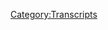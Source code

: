 {{Transcript
    | title         = [[38: 30 Hour Marathon Coverage]]
    | caption       = [https://knowledgefight.libsyn.com/knowledge-fight-30-hour-marathon-coverage Listen to this episode on Libsyn]
    | episodeNumber = [[38: 30 Hour Marathon Coverage|38]]
    | length        = 03:26:18
}}

{{MessageBox
    | header     = Warning: Bot Generated Content
    | text       = This transcript was automatically generated by transcription software and likely contains many mistakes and misattributions. Please check the audio for definitive quotes, attribution, and context.
    | image      = N3yvass4myg91.webp
    | imagewidth = 50px
    | id         = warning
}}

{{TranscriptBlock
    | name      = Alex Jones
    | timestamp = 00:00
    | text      = Andy in Kansas, you're on the air. Thanks for holding. Well, Alex, I'm a first time caller. I'm a huge fan. I love your work.
}}

{{TranscriptBlock
    | name      = Dan
    | timestamp = 00:07
    | text      = Hey everybody, welcome back to knowledge fight. I'm Dan.
}}

{{TranscriptBlock
    | name      = Jordan
    | timestamp = 00:10
    | text      = I'm Jordan. Welcome back. Welcome back to me, because I wasn't here for the last episode. We
}}

{{TranscriptBlock
    | name      = Dan
    | timestamp = 00:15
    | text      = missed your friend. How you doing?
}}

{{TranscriptBlock
    | name      = Jordan
    | timestamp = 00:16
    | text      = I am anxious. Sure. Terrified why the world is encroaching in upon my psyche.
}}

{{TranscriptBlock
    | name      = Dan
    | timestamp = 00:24
    | text      = Oh, you're not terrified about the fact that we're coming back onto the show. You know? How to do well, I
}}

{{TranscriptBlock
    | name      = Jordan
    | timestamp = 00:29
    | text      = thought this was just a general personal question. Nevermind. I'll keep it business for you.
}}

{{TranscriptBlock
    | name      = Dan
    | timestamp = 00:33
    | text      = Look, don't bring your show about your personal nonsense. This is a show where we sit down and drink red wine got a you
}}

{{TranscriptBlock
    | name      = Jordan
    | timestamp = 00:43
    | text      = are a master transitions.
}}

{{TranscriptBlock
    | name      = Dan
    | timestamp = 00:45
    | text      = Talk about did you do that? I've had a lot of practice. See it. We sit down and we talk about the life and times of Alex Jones. But there's a twist.
}}

{{TranscriptBlock
    | name      = Jordan
    | timestamp = 00:53
    | text      = Is there a twist?
}}

{{TranscriptBlock
    | name      = Dan
    | timestamp = 00:54
    | text      = I know so much about Alex Jones. That is crazy way more than he's comfortable with me? No,
}}

{{TranscriptBlock
    | name      = Jordan
    | timestamp = 00:59
    | text      = that's crazy. Do you like listen to the show every day? Every day? Let me tell you something about me. I know nothing about Alex Jones. And I never listened to you live in a bubble. I live in the best bubble, except for when I come into here. And I discover all of the things about Alex Jones that I despise
}}

{{TranscriptBlock
    | name      = Dan
    | timestamp = 01:15
    | text      = and thus make you make yourself super anxious. Back to the beginning. Yes. Yes, guys, we're gonna get into our episode for today. But first, I'd like to give a little shout out to our new donator. What's up, Scott are?
}}

{{TranscriptBlock
    | name      = Alex Jones
    | timestamp = 01:28
    | text      = I'm a policy wonk.
}}

{{TranscriptBlock
    | name      = Dan
    | timestamp = 01:29
    | text      = Congratulations, you are now a policy wonk. Hey, Scott, you're a policy wonk. If you would like to be a policy wonk. Please visit our Patreon page and make a little donation you will be officially be a policy wonk. Yep. Also, I'd like to thank we got a couple of new requests for time travel episodes. Really? And I don't want to do them. But we will. We will.
}}

{{TranscriptBlock
    | name      = Jordan
    | timestamp = 01:50
    | text      = We you've immediately broken your contract with our list.
}}

{{TranscriptBlock
    | name      = Dan
    | timestamp = 01:52
    | text      = No, immediately. We will do them. Not today. No, but I will do them. I just I'm saying some of the subject matter is stuff. I don't want to talk. Oh, I mean, I think that people who are donating are playing the game correctly, in that they want to torture you. Yes. Okay. Gotcha. Want us to go explore these awful times in Alex's past, so we will be doing that. But today, I got a real fun exploration for us. I don't know if you're aware of this, Jordan. But last week ended on Wednesday and Thursday with a 30s food 34. I think that's what they ended with 34 hour live broadcast. Wow. They started during Alex Jones's show on Wednesday, starts at 11 o'clock Central. And they went through I believe, eight o'clock, eight or nine o'clock on Thursday, eight o'clock pm on Thursday. Whoa, but here's the thing. It's kind of bullshit. What? Yeah, because Alex Jones wasn't manning a lot of it. So you have like him doing his own show? And then periodically they drop him special reports with him which are just pre taped shit. Yeah. So he's not losing his mind at three in the morning. We're not what we want. Yeah,
}}

{{TranscriptBlock
    | name      = Jordan
    | timestamp = 03:04
    | text      = that was the like, I want to see him gradually get more and more one. Very drunk. Yes. And two I want to see like even when he's beyond what a human can do, like he's at 27 hours, and they're still seven more to go. I want to see him in a cot in the background of the video just like napping. The nature has David Knight like David Knight should have read him a story
}}

{{TranscriptBlock
    | name      = Dan
    | timestamp = 03:28
    | text      = that will put you to sleep, David Exactly. You know, that's why he wasn't on it three in the morning. want people to stick around? David Knight puts himself to sleep when he talks. On top of that. You've got Paul Joseph Watson who's in London. And so like he can just man some off hours. Greenwich Mean Time. Yeah, it's not really that weird for him. Okay, and then you got Rob do like if I can put him in anywhere. He's maybe a robot. He's as good asleep as he is awake. It doesn't matter. So you have these things and
}}

{{TranscriptBlock
    | name      = Jordan
    | timestamp = 03:55
    | text      = like just just robbed you staring at the camera with his eyes open
}}

{{TranscriptBlock
    | name      = Dan
    | timestamp = 03:59
    | text      = ignoring the nature of a telethon. Is this tension of can they make it? Yeah, that's why Jerry's telephones back in the day. Were fun because you'd have celebrities at these crazy hours. And they'd be like, well, that guy's on his last few. Yeah, and Alex didn't engage with that as a style or genre of the telethon. But he did adhere to the Oh, fuck, let's try and pimp products as hard as we can. Good every hour, they played a 10 minute thing of him just it was just Alex at the desk pre taped. Like I like to have a lot of fun on the show. We like to joke around something that's not funny. Is the globalists. It was it was so embarrassing, but the telethon did include appearances from our friend Mike Cernovich. Gray, who is now an official Infowars employee.
}}

{{TranscriptBlock
    | name      = Jordan
    | timestamp = 04:54
    | text      = Wonderful. I'm so glad that the axis of evil is really joining together into a gelatinous ooze of monstrosity.
}}

{{TranscriptBlock
    | name      = Dan
    | timestamp = 05:02
    | text      = A lot of my theories are starting to come together about these consolidations we have in past Infowars guest and Pizzagate proponent Jacques de Sobiech, getting hired at rebel media, along with Gavin slash Nigel McGuinness and Lauren Southern and based stickman. And these weirdos have the alt right he has over there and stuff. It's not important. We'll deal with her at some point in the future. She is a she's crazy. She's just another one of these provocate tours and photo journalists, right. It wouldn't be yellow journalism back in the day, but now it's I don't know what it is. I don't know. It's call it outright bullshit. Yeah, Citizen Kane rose, but
}}

{{TranscriptBlock
    | name      = Jordan
    | timestamp = 05:42
    | text      = not just complete lies,
}}

{{TranscriptBlock
    | name      = Dan
    | timestamp = 05:43
    | text      = just just a liar. So you have that at the rebel media. Then you've got Cernovich joining up with Alex Jones over on the Info Wars team. And then you have you know, the Roger stones the Jerome Corsi is you have that team over here. Rebel media up in Canada, it's a Canadian companies, they're, they're influencing our politics as a foreign company. That's very weird. And it's okay. I don't know. It's very murky because the people in the rebel media, the southern Baked Alaska, the he's Christ, they are getting paid by some organization, whether it be rebel media or some other organization to counter protest in Berkeley. Like they're getting paid for their coverage and organization of these anti Antifa riots that are going on in Berkeley.
}}

{{TranscriptBlock
    | name      = Jordan
    | timestamp = 06:33
    | text      = Wait, so they're actually paid protesters Exactly. That's not fair.
}}

{{TranscriptBlock
    | name      = Dan
    | timestamp = 06:36
    | text      = And it's and it's paid no. Well by our wonderful donators slash policy wonk,
}}

{{TranscriptBlock
    | name      = Jordan
    | timestamp = 06:43
    | text      = that's true, we are paid by that. But
}}

{{TranscriptBlock
    | name      = Dan
    | timestamp = 06:45
    | text      = like, it's it's so obvious and overt that it's almost blase to call out. It's like, yes, your company is paying you to incite violence, but you're not a paid protest, or you're a journalist. It's kind of that weird that it's awful. Fucking, it's terrible. But so you also had appearances on the telethon from our friend from 2015. Lionel Lionel made I remember
}}

{{TranscriptBlock
    | name      = Jordan
    | timestamp = 07:10
    | text      = Lionel. Yep. Lionel, the guy who is inexplicably right about how to destroy the world, and had no idea that that was the playbook his team would be using.
}}

{{TranscriptBlock
    | name      = Dan
    | timestamp = 07:21
    | text      = Yeah, it's very bizarre. He was on. Who else do we have? We had Ron Paul made an appearance. Ron Paul is still alive. Ron Paul is still alive and he seemed sane by comparison.
}}

{{TranscriptBlock
    | name      = Jordan
    | timestamp = 07:32
    | text      = Yeah. Why is Ron Paul going on? Infowars? I don't know. Because Ron Paul know what Infowars is.
}}

{{TranscriptBlock
    | name      = Dan
    | timestamp = 07:38
    | text      = I think he is He seems nice, is what I would say. Like,
}}

{{TranscriptBlock
    | name      = Jordan
    | timestamp = 07:42
    | text      = he's like a, he's like an Aw, shucks. I'll do it for you, Alex. You just seem like a good old fella.
}}

{{TranscriptBlock
    | name      = Dan
    | timestamp = 07:49
    | text      = I think that's a piece of it. Yeah. I think he gets a lot of mileage out of his sort of cartoony voice. Okay, cartoony old man voice because I think that people were like a little bit. He's not he's not up to something. He's just a quirky old man is the silly old man. I think there's some of that, but here's the most important thing. So originally was supposed to be a 30 hour marathon that would end at the end of the Alex Jones Show. Next day on Thursday. Yes, because he has a four hour show. And it would have started at the beginning. Go 24 hours. I guess it was maybe supposed to be 28 at the beginning. Or maybe it was supposed to include the three to five live after Alex. Who cares? Who cares? The Anchorman of Alex Jones is show on Thursday. Our main man Rapoport
}}

{{TranscriptBlock
    | name      = Jordan
    | timestamp = 08:31
    | text      = Oh, whoa. He did the whole thing.
}}

{{TranscriptBlock
    | name      = Dan
    | timestamp = 08:34
    | text      = He did the last hour
}}

{{TranscriptBlock
    | name      = Jordan
    | timestamp = 08:35
    | text      = he did the show. And he did it on Skype. He did God I want to see him in studio. No patches when he was not up. What? Pictures not up? Nope. Is it there at all? Oh, god damn it. He still hasn't put it up. You said when you say no picture. I was like, Oh, you got rid
}}

{{TranscriptBlock
    | name      = Dan
    | timestamp = 08:51
    | text      = of No, I was I was I was. I realized that as my my mouth was making the words I was trying to say no picture up. Which is not good. That's not quite the way to be fair. 30,000 of this marathon. Okay. So it was all a crock of shit. John rap reports report was boring. We don't need to go over it. It was Toothless in many ways. Boys.
}}

{{TranscriptBlock
    | name      = Jordan
    | timestamp = 09:16
    | text      = Yeah. Your devil on time that all day. Yes.
}}

{{TranscriptBlock
    | name      = Dan
    | timestamp = 09:19
    | text      = But here I'd like to play. I mean, it was really all about marketing. It was it was insanely about selling. It was a literal telethon. And so I'd like to take this out of context drop of Alex Jones in one of his marketing pitches.
}}

{{TranscriptBlock
    | name      = Alex Jones
    | timestamp = 09:32
    | text      = Infowars store.com. Get the Paul Joseph Watson shirt. I think it's great for women. I personally work on my shirt but that's what women are mainly buying.
}}

{{TranscriptBlock
    | name      = Jordan
    | timestamp = 09:44
    | text      = I think the Paul Joseph Watson shirt is great for women. Why? Because
}}

{{TranscriptBlock
    | name      = Dan
    | timestamp = 09:48
    | text      = he said dudes don't wear dudes on their shirts. It's gay. Obviously. That's what are you saying? He's saying it's basically that's for ladies. You don't want to wear it dudes face on your shirt. All right, whatever, Alex.
}}

{{TranscriptBlock
    | name      = Jordan
    | timestamp = 10:01
    | text      = All right. Okay. All right. Great. So are you alright? I just, I just,
}}

{{TranscriptBlock
    | name      = Dan
    | timestamp = 10:08
    | text      = I love that you picked up the pen as if you were going to take a note.
}}

{{TranscriptBlock
    | name      = Jordan
    | timestamp = 10:11
    | text      = Yeah, I was like something's got to happen here. But no, no, I just I don't even understand that. That toxic masculine no homophobic viewpoint. Don't wear a dude's face on your shirt. Like what about all the people who wear like the rocks face on their shirt like, this moment? Because those guys are homoerotic and in love in it. Sure. Now admittedly Paul Joseph Watson, slick. I've never seen his face you look. You say he looks handsome. So I'm guessing that's why
}}

{{TranscriptBlock
    | name      = Dan
    | timestamp = 10:40
    | text      = he doesn't look handsome. He looks he's attractive. But he is not handsome.
}}

{{TranscriptBlock
    | name      = Jordan
    | timestamp = 10:43
    | text      = Didn't we have an episode where Alex Jones very close, like very was toeing the line where he's like, Hey, Paul, Joseph. He's, he's really good
}}

{{TranscriptBlock
    | name      = Dan
    | timestamp = 10:52
    | text      = looking. Now we were I think I think that no, that was Gavin McInnes.
}}

{{TranscriptBlock
    | name      = Jordan
    | timestamp = 10:56
    | text      = That was Gavin McInnes. They wanted to fucking Yeah,
}}

{{TranscriptBlock
    | name      = Dan
    | timestamp = 11:01
    | text      = doing his hacky washed over buying these material. Yeah. So
}}

{{TranscriptBlock
    | name      = Jordan
    | timestamp = 11:04
    | text      = I guess that would apply to PJ who?
}}

{{TranscriptBlock
    | name      = Dan
    | timestamp = 11:07
    | text      = Probably yeah, I mean, there's a reason he's worked there for 16 years. rent boy. Yeah. I'm not saying sue me for other reasons, not that. So today, what we're going to be doing our episode is going to be covering the Wednesday and Thursday episodes of the Alex Jones program contained within the marathon. Gotcha. So mostly Wednesday, because Thursday is a little weird. But I want to start with Thursday, because this is our 26th of the marathon. Okay, and then we're gonna go back to Wednesday, and then we'll touch back on Thursday a little bit. I want to start with this because I do
}}

{{TranscriptBlock
    | name      = Jordan
    | timestamp = 11:43
    | text      = on a whole Memento style podcast a little bit. Okay. But
}}

{{TranscriptBlock
    | name      = Dan
    | timestamp = 11:47
    | text      = I just because I want to start with this topic, because it makes me so happy. On Thursday, an article came out in Buzzfeed, by a guy named Charlie Warner Zell, he had been doing amazing coverage on Twitter of Alex Jones custody battle, right. And it turns out that he has been researching Alex Jones his past Ooh, in the way that you and I had really wanted to off air. We've had conversations about trying to contact people who worked at the radio station that Alex Jones started at, right. And we'd found some LinkedIn pages. We were this close to to get LinkedIn account in a not at all creepy way. So we were we were about to go down this path. I'm pleased to announce that we don't have to, because this guy did it for us. That's fantastic. I think Charlie wars owl did an amazing piece of journalism here. Honorary policy was So absolutely, yeah, honorary king of the policy was, he is I would love to get him on. I'd love to have a comment. That would be really cool. Yeah. I am going to try and reach out to him on Twitter, see, see if we can get in touch with him. But that would be really cool. I think we should do that. On Thursday, this article came out. And of course, there's a lot of news in the world. Alex Jones has to take up a bunch of his program to talk about it.
}}

{{TranscriptBlock
    | name      = Jordan
    | timestamp = 13:00
    | text      = I would guess that he's going to talk more about Alex Jones related things than non Alex Jones related.
}}

{{TranscriptBlock
    | name      = Dan
    | timestamp = 13:10
    | text      = It's interesting. It's interesting that you would say that, so. Okay, I'm going to after I play this season, Narcisse, I'm going to read some selections from this article after we get done with this clip. But I want you to see what he's focusing on. In this clip. I think it's I think it's pretty important. First off
}}

{{TranscriptBlock
    | name      = Alex Jones
    | timestamp = 13:26
    | text      = BuzzFeed. His reportedly $100 million in debt.
}}

{{TranscriptBlock
    | name      = Dan
    | timestamp = 13:30
    | text      = It's not, but also
}}

{{TranscriptBlock
    | name      = Jordan
    | timestamp = 13:34
    | text      = why would you even make that up?
}}

{{TranscriptBlock
    | name      = Dan
    | timestamp = 13:36
    | text      = I don't know. They're not they're not even a publicly traded company. Yet. They're about to have their IPO next year. Probably
}}

{{TranscriptBlock
    | name      = Alex Jones
    | timestamp = 13:42
    | text      = BuzzFeed is to show how they're failing with propped up with the New York Times.
}}

{{TranscriptBlock
    | name      = Jordan
    | timestamp = 13:46
    | text      = Which is failing.
}}

{{TranscriptBlock
    | name      = Alex Jones
    | timestamp = 13:50
    | text      = Had a reporter for months. I got a call to one of our old shipping department guys. Matt, because it was a great guy get married, they wanted to move back is that he literally got like called 20 times until he was gonna file a complaint for harassment, how much he was getting called by Buzzfeed. And I read this article they wrote, and it's literally 95% Total made up crap. So they had a guy for months doing this just to I guess, make it look like it's real. And then the weird little stories in there that are just totally made up. Do you even think it's real? And I pass it around the people that have finished it? None of this is even true.
}}

{{TranscriptBlock
    | name      = Jordan
    | timestamp = 14:39
    | text      = They didn't talk about my dog. Not the only
}}

{{TranscriptBlock
    | name      = Alex Jones
    | timestamp = 14:41
    | text      = thing true in there that I saw was that I bought people steak dinners and stuff. And I'm always buying office lunch. Every week or so I just like doing catering in fancy. That's why Matt
}}

{{TranscriptBlock
    | name      = Jordan
    | timestamp = 14:56
    | text      = from shipping loves you so much. It was just
}}

{{TranscriptBlock
    | name      = Alex Jones
    | timestamp = 14:58
    | text      = nothing there. It was like I'm obsessed with raw Limbaugh and I, and I hate him and I have a fake voice. I mean, I've openly said I've criticized Limbaugh before, but I've said I hope he stays on air. I don't want to be on the time slot up against him. That's what GCM made me do 19 years ago, and I spent money on his show they were boycotting him and led a movement for people to advertise to keep him afloat. ever got to thank you for it. Limbaugh before he anyway, Buzzfeed, I'm gonna get straight for the implants. He's got shouted a very smooth, booming, nice voice. I have a raspy voice. I've been to the eye nose, throat doctor. And they said yeah, I have big lesions on your larynx screaming screaming rallies without born
}}

{{TranscriptBlock
    | name      = Jordan
    | timestamp = 15:48
    | text      = who is this for?
}}

{{TranscriptBlock
    | name      = Dan
    | timestamp = 15:49
    | text      = He wants to have a very
}}

{{TranscriptBlock
    | name      = Alex Jones
    | timestamp = 15:51
    | text      = deep voice wasn't wasn't high voice. But all the bold warning and not been warning and screaming that I've had to go to specialists now. And studies done to I have obviously a big head. Big chest. Big weight. So it's a lot better than it used to be. But I was really bad at Oxygen like 64% Sometimes.
}}

{{TranscriptBlock
    | name      = Dan
    | timestamp = 16:15
    | text      = So you're asking why he's going through this. It's to make himself a victim. I mean,
}}

{{TranscriptBlock
    | name      = Jordan
    | timestamp = 16:19
    | text      = yeah, just trying to he's trying to be like, Why are you picking on little old Alex Jones look at all of my problems that I have going on. He's choosing
}}

{{TranscriptBlock
    | name      = Dan
    | timestamp = 16:26
    | text      = one paragraph from BuzzFeed thing to discuss and I'll read this to you. It's discussing during the Obama years. Others close to Jones during this time said that despite a growing audience, the broadcaster was insecure to former colleagues at Jones reserved his greatest resentment for Rush Limbaugh. The jealousy was so intense the Jones began to creep his now famous crushed gravel voice from the talk show legend. Quote, we'd spent weeks getting everything just right in the studio, a former employee recalled then he'd go for a drive and hear rush again and say I need my voice to sound something like that. And so we'd completely reengineer the sound to make him gruffer. So, listen,
}}

{{TranscriptBlock
    | name      = Jordan
    | timestamp = 17:07
    | text      = I mean, I guess that's fine. That's fine.
}}

{{TranscriptBlock
    | name      = Dan
    | timestamp = 17:09
    | text      = Who cares? It's kind of petty and superficial. But yeah, who cares? I mean, if you if you want most, it's the most irrelevant thing in this entire article. Yeah. But like, these Infowars employees that they got to speak to them are all anonymous. Have to be they signed lifetime non disclosure agreements. I feel like an allergy that Alex knows that. And so he can deny flatly everything that these people say, and he knows that they won't come out and say No, I said that. Yeah, he knows that we'll never get proved because then those people will get sued.
}}

{{TranscriptBlock
    | name      = Jordan
    | timestamp = 17:40
    | text      = Yeah, but I feel like a lifetime non disclosure is illegal. I know we discussed this. It's it's not but I feel like it has to be
}}

{{TranscriptBlock
    | name      = Dan
    | timestamp = 17:47
    | text      = it's not it's it's a thing you can willingly enter. If it's a it's a part of employment, anyway.
}}

{{TranscriptBlock
    | name      = Jordan
    | timestamp = 17:53
    | text      = Yeah. But isn't there a moral? Isn't there a moral authority
}}

{{TranscriptBlock
    | name      = Dan
    | timestamp = 17:56
    | text      = saying no, not in the law?
}}

{{TranscriptBlock
    | name      = Jordan
    | timestamp = 17:58
    | text      = Oh, that's a good point. So I forgot that the law has nothing to do with morale. I'm fair enough. I'm gonna get
}}

{{TranscriptBlock
    | name      = Dan
    | timestamp = 18:03
    | text      = to some of the more stuff from this article. But I want to close out this clip because it ends so funny. quit
}}

{{TranscriptBlock
    | name      = Alex Jones
    | timestamp = 18:09
    | text      = breathing quite a bit. And you know, all this in your reading, where you have a fake voice. I mean, I'm had to have surgery. Because my ragged torn up voice about five years ago was kind of cool. Now I've lost control of range and it's getting deeper and more raspy and more torn up. I'm looking at five year olds, larynx, sexier. And then it said, re engineer the sound to make me refer. I've told them CJ get ready when we come back. I've told CJ who's our when our great engineers and Wes over and over again make me less gruff and less raspy and Niko when he got hired was honest and said he thinks my voice is grating I've said that over and over again. I don't like my voice. Some people do women it's the opening for Doctor Who right I don't like it this is my voice
}}

{{TranscriptBlock
    | name      = Jordan
    | timestamp = 19:07
    | text      = some people like it. Some people like it women do you were talking over him saying I know I did I just the Doctor Who theme came into my head. But yeah, he just basically said the only people who like my voice. Ladies What are women
}}

{{TranscriptBlock
    | name      = Dan
    | timestamp = 19:23
    | text      = gets ladies when they sit on speakers while I scream but the globalist however that I remember that. So that's the only like, that's all he's going he just did like a four or five minute bit about my voice is real. I got larynx polyps. Yeah,
}}

{{TranscriptBlock
    | name      = Jordan
    | timestamp = 19:37
    | text      = I feel like he probably isn't going to engage with like the meat. The criticisms
}}

{{TranscriptBlock
    | name      = Dan
    | timestamp = 19:43
    | text      = maybe well, it's even like, the article itself is called Alex Jones will never stop being Alex Jones.
}}

{{TranscriptBlock
    | name      = Jordan
    | timestamp = 19:50
    | text      = That's a that's a perfect angle to take on it because Yeah, that's absolutely right.
}}

{{TranscriptBlock
    | name      = Dan
    | timestamp = 19:54
    | text      = The thrust of the article is largely about not about how he's fake. It's about how he can't stop himself. from Bing himself, right? And he is his own worst enemy, essentially. So
}}

{{TranscriptBlock
    | name      = Jordan
    | timestamp = 20:06
    | text      = so the real problem is that he's too real. Right? So for
}}

{{TranscriptBlock
    | name      = Dan
    | timestamp = 20:09
    | text      = for like four minutes he's talked about this this voice stuff a year ago. I'm going to read you some excerpts from this amazing article. Amazing. So this is about his early days. Jones was a modest public access success, but he owes his first real media job to his dentist father, who solicited a station manager at the Austin talk radio station kgf K during a routine teeth cleaning. He said
}}

{{TranscriptBlock
    | name      = Jordan
    | timestamp = 20:38
    | text      = Dennis was cleaning a dude's teeth. He's got shit in the guy's teeth, like, Hey, by the way, you want to give my son a job. Don't chop Poke, poke you want to give my son a job, don't you? How you want to keep that?
}}

{{TranscriptBlock
    | name      = Dan
    | timestamp = 20:50
    | text      = And this is substantiated quote. He said my son's got some out there ideas but I think he'd be perfect Darrell O'Neill the K GFK manager who brokered the deal explained quote, the next week he brought Alex in for a meeting to secure Jones a spot on the station. Jones his father became his first son's first on air sponsor.
}}

{{TranscriptBlock
    | name      = Jordan
    | timestamp = 21:10
    | text      = So daddy bought him a job all of his complaints
}}

{{TranscriptBlock
    | name      = Dan
    | timestamp = 21:13
    | text      = about people like taking shortcuts and all this he his entire career. Now granted, he's made a lot of moves since
}}

{{TranscriptBlock
    | name      = Jordan
    | timestamp = 21:21
    | text      = he's he's parlayed of some some nepotism into a whole lot more than most people.
}}

{{TranscriptBlock
    | name      = Dan
    | timestamp = 21:26
    | text      = Absolutely. But all of it comes from his dad. That's super fucked up.
}}

{{TranscriptBlock
    | name      = Jordan
    | timestamp = 21:31
    | text      = I mean, that that, you know, the more we learn about his his growth as a human being the more we see daddy issues mommy issues
}}

{{TranscriptBlock
    | name      = Dan
    | timestamp = 21:38
    | text      = so so here's a little thing about his personality. Others who knew him at this time this is that his back in the K JFK days. Remember Jones is volatile, easily bruised and prone to vengeance. One associate recalled Jones tearing down a bulletin board memos from fellow station producers who had criticized one of his more controversial segments and an Austin Chronicle article from July 2000 sites multiple public access producers who claim quote, that Jones has used both ACAC policy and legal maneuvers to intimidate them or get them thrown off the air which he claims the globalist are doing to him
}}

{{TranscriptBlock
    | name      = Jordan
    | timestamp = 22:13
    | text      = and ACDC policies. He is always Back in Black.
}}

{{TranscriptBlock
    | name      = Dan
    | timestamp = 22:17
    | text      = He's got big balls. Quote, being on TV or radio has a way of changing you Austin Chronicle founder Louis black, an early Jones critic and frequent target of Jones's early rants said
}}

{{TranscriptBlock
    | name      = Jordan
    | timestamp = 22:27
    | text      = not that's not the professional rant, or Louis black.
}}

{{TranscriptBlock
    | name      = Dan
    | timestamp = 22:31
    | text      = And for Alex, it was it was always always about ego. When he got that validation. There was no going back. That's from someone who was very involved with him early on, quote, oh, this this. This is a nice confirmation of something we've discussed and a theory we've had Yes, quote, sometimes he'll say he has sources and he's been told a piece of news has been confirmed. But we wouldn't have that information. A former Infowars employee said, quote, later we'd find out that it was because a week earlier, we had a caller on air, who theorized about something and Alex repeated it as fact.
}}

{{TranscriptBlock
    | name      = Jordan
    | timestamp = 23:07
    | text      = Ah, it's true. Yeah, it's true. We figured it out. But
}}

{{TranscriptBlock
    | name      = Dan
    | timestamp = 23:12
    | text      = we've also just literally seen that yeah, we've seen it happen in the the y2k episode, that we haven't really talked about it. But after the inauguration, during the during the post inauguration celebration, you're talking to an Indian dude who explained that Islam believes that every country that believes in Islam is the house of Islam, and everything outside of it is the house of war. And there needs to be war on all of these places. Right? Alex has repeated that verbatim repeatedly.
}}

{{TranscriptBlock
    | name      = Jordan
    | timestamp = 23:42
    | text      = Just because some random dude told him yes,
}}

{{TranscriptBlock
    | name      = Dan
    | timestamp = 23:45
    | text      = gotcha. Nothing that he'd never said it before that guy on the street. It's crazy. He
}}

{{TranscriptBlock
    | name      = Jordan
    | timestamp = 23:50
    | text      = so he just absorbs things that he liked that that he likes that people tell him and then just turn them into truth in his brain
}}

{{TranscriptBlock
    | name      = Dan
    | timestamp = 23:57
    | text      = GOP sources. Yep. Kate starboard a professor and researcher at the University of Washington accidentally stumbled upon Infowars digital footprint while conducting a study of how rumors spread on Twitter during the 2013 Boston Bombing, starboard found that a specific rumor that Navy SEALs
}}

{{TranscriptBlock
    | name      = Jordan
    | timestamp = 24:13
    | text      = so I could not love starboard more. Yeah, it's great. That's perfect. Starboard she
}}

{{TranscriptBlock
    | name      = Dan
    | timestamp = 24:19
    | text      = found that a specific rumor that Navy Seals have carried out the attack was largely attributable to Infowars tweets and links, second only to YouTube. At the time, we thought this was pretty insignificant. You said but things look very different. In hindsight, I actually accidentally very in there, I apologize. Those things look
}}

{{TranscriptBlock
    | name      = Jordan
    | timestamp = 24:38
    | text      = different in hindsight, yes. But in our world, they look very
}}

{{TranscriptBlock
    | name      = Dan
    | timestamp = 24:41
    | text      = different. Yes. I was editorializing a tiny bit. Yes. Yeah.
}}

{{TranscriptBlock
    | name      = Jordan
    | timestamp = 24:44
    | text      = After you took her quote out of context, that's not what she said.
}}

{{TranscriptBlock
    | name      = Dan
    | timestamp = 24:48
    | text      = When the Fukushima nuclear disaster happened, Alex bought tons and tons of potassium iodide and oh my god, did we sell that? A former employee recalled he can sell 500 Something minutes in an hour and other countered. It's like QVC for conspiracy.
}}

{{TranscriptBlock
    | name      = Jordan
    | timestamp = 25:04
    | text      = Yep, we nailed that. Yep.
}}

{{TranscriptBlock
    | name      = Dan
    | timestamp = 25:08
    | text      = According to one former employee, Jones bragged that the Infowars store gross $18 million between 2012 and 2013. Wow, another source puts that number closer to $10 million. And this was before the popularity Jones and Infowars. Enjoy today. Part of the success of the store came from Jones's ruthless dealmaking quote, I watched him on the phone with some poor author who'd written a book Jones wanted to buy and Jones wouldn't negotiate him down until he's making no money. Jack Blood, a former radio colleagues said, wow, two former employees alleged the Jones would instruct staff to find products that were failing and convince them to widdle their margins to almost nothing in exchange for the Infowars endorsement. Quote, Alex's business model was to ensnare these companies at a low rate and lock in exclusivity. The former staffer said noting that attaching the Infowars brand to a product often destroyed the sellers future prospects to go mainstream. Yeah. For some employees, the shift from what they saw as a crusade a crusade or journalism to content marketing for Colloidal Silver was jarring. Quote, it became a moral issue issue for me once said, it's why I don't work there anymore.
}}

{{TranscriptBlock
    | name      = Jordan
    | timestamp = 26:16
    | text      = Okay, well, fuck that guy. No, he quit. Yeah, but he quit because it went from he quit because he was like, Man, I thought this was all about the conservative ideals in the fight against the globalist you sold out man you sold out
}}

{{TranscriptBlock
    | name      = Dan
    | timestamp = 26:32
    | text      = at the same time I hear what you're saying. But I think that you could make a much better argument for being involved in it at that point. Then once it gets to the colloidal silver marketing, like that's unacceptable. Having a conservative belief and believing that this guy is on the vanguard of that. It's understandable it's
}}

{{TranscriptBlock
    | name      = Jordan
    | timestamp = 26:50
    | text      = good to know his conservative beliefs, but it's easy
}}

{{TranscriptBlock
    | name      = Dan
    | timestamp = 26:54
    | text      = to get duped. You know, like, it's,
}}

{{TranscriptBlock
    | name      = Jordan
    | timestamp = 26:57
    | text      = I know, I'm not gonna be on this dude side. I'm gonna give him that guy. I'm gonna
}}

{{TranscriptBlock
    | name      = Dan
    | timestamp = 27:01
    | text      = give him a wide berth or her I don't know. And that's a good point. For former staffers suggested that this influx of money inspired the greatest change in Jones demeanor and an info or strategy, quote, it's become less about effecting change, and more about being sensational and making money one ex employee explained, it didn't start out that way. He was a lovely person to hang around for a long time, but that soon evaporate evaporated. In interviews, four separate employees unprompted, described Jones as quote a tyrant who oscillated maniacally between excitement and anger. Quote, working for Alex was like a combination of Blackbeard meets Hitler, one former employee said one minute just on a high and swashbuckling and calling us to action. The next punching out walls, neither one was a bad dude,
}}

{{TranscriptBlock
    | name      = Jordan
    | timestamp = 27:49
    | text      = which one which one is the guy who punches the Hitler is more likely to be swashbuckling. Hitler couldn't punch a wall.
}}

{{TranscriptBlock
    | name      = Dan
    | timestamp = 27:59
    | text      = Hitler was known for punching out Jewish, dry walls, I really didn't know that two former employees recall that after an employee left the company, Jones would call a staff meeting, pull up YouTube videos of their work and take turns making fun of them, quote, the unsaid implication a former employee said was that if you leave this will happen to you, quote, Jones rewards the people who buy in all the way one former employee said, but there's an expectation not to contradict him or the message.
}}

{{TranscriptBlock
    | name      = Jordan
    | timestamp = 28:29
    | text      = I mean, some of that stuff. That's nice. That is that is abuse. But that's still like what what we just what you are getting the criticisms about our literal corporate culture. Sure, that's kind of the issue. Now he's making money. He's a brand. So he's just a corporation now and what Corporation isn't going to reward people that buy in,
}}

{{TranscriptBlock
    | name      = Dan
    | timestamp = 28:51
    | text      = I used to work at Groupon. And if we had a meeting after someone left, and they were like, making fun of how bad their work was, that I would, I would be so uncomfortable. That acceptable, it isn't that kind of environment is hostile. That's abusive. And that that quote, the idea that the implication is that when you leave, we will do this to keeps people in line. That's Koch behavior.
}}

{{TranscriptBlock
    | name      = Jordan
    | timestamp = 29:14
    | text      = Well, that's Yeah, but that's what they do at Target. I'm not to that extent, though. I don't know like if you see some of the anti union shit at Target and the like, they go, they go real far there.
}}

{{TranscriptBlock
    | name      = Dan
    | timestamp = 29:25
    | text      = But that now you got to unpack the union implications of that. That's different than just like a you guys see how that asshole restock the shelves. And I don't think there's a parallel you can draw because it is sort of creative work in terms of Info Wars, even if you want it's it's very creative, creative. It's fiction, right? It's different than stocking shelves. Anyway. Here's a quote that really gets into this is the last paragraph I'm gonna read. You should all read this entire article. It's amazing. But this one is about some of the it sort of validates a lot of the theories we have about the political landscape right now. According to one person press isn't at Infowars studio on election night of 2016. Jones boasted of having 18 million viewers as the returns came in, quote. Now Jones is probably exaggerating the source said, Yeah, but even if it's half that you're talking serious influence if you can get them voting, Alex doesn't have listeners, he has followers. The audience Jones had spent decades building had finally made its presence known at rallies on social media and finally at the polls, quote, that rural vote for Trump, nobody saw coming. The source continued. It wasn't only Alex, but I think you can ascribe a significant portion many first time voters of those votes to him, quote, he's like the gerbils of 2016. Another longtime Jones associate said he really won the election for Trump. Ah, yeah. But then it also I mean, yeah, that's,
}}

{{TranscriptBlock
    | name      = Jordan
    | timestamp = 30:49
    | text      = but that's why we're here like we we've sussed that noise out pretty quick. The
}}

{{TranscriptBlock
    | name      = Dan
    | timestamp = 30:56
    | text      = article also goes on to say that he probably didn't want Trump to win, because then the whole liberals in charge, we got to defend conservatism that whole thing exactly. But
}}

{{TranscriptBlock
    | name      = Jordan
    | timestamp = 31:06
    | text      = well, and as we've seen, because Trump won, you have to shift his his shift has been jarring and uncomfortable, and almost certainly due to that extra influence, and extra visibility. That's where all of these lawsuits, lawsuits and cheddar coming from Absolutely. Hillary was president, and he had the Liberals to rail against none of this shit would be coming on him.
}}

{{TranscriptBlock
    | name      = Dan
    | timestamp = 31:29
    | text      = Yeah, he wouldn't get me getting sued by Hillary. Exactly. Just I mean, Google shut
}}

{{TranscriptBlock
    | name      = Jordan
    | timestamp = 31:33
    | text      = down. He's probably not gonna lawsuit him if that's, I mean, they definitely have a lawsuit at him because he slandered. Right, right, absolutely. But now that he's very visible, it's much more like I don't think there's any surprise to the timing of Giovanni's lawsuit once once people started watching him No, actually,
}}

{{TranscriptBlock
    | name      = Dan
    | timestamp = 31:53
    | text      = that's not I don't think I don't think so case. I think that the timing of the lawsuit coincides with the closure of the court case that had to do with the children in Twin Falls, Idaho, that case, oh, that case ended recently. So that case just ended. Yes. Okay. So after that, they wanted a retraction. And Alex did his bullshit. Gotcha. So I don't think it's because he's influential. It's
}}

{{TranscriptBlock
    | name      = Jordan
    | timestamp = 32:20
    | text      = a coincidence that was it was happening at the same time as the very public custody case. Yes.
}}

{{TranscriptBlock
    | name      = Dan
    | timestamp = 32:25
    | text      = Gotcha. And I think it's very unfortunate timing for Alex. That's very unfortunate. But we've we've heard some of the stuff that the scathing stuff that's in this article, and now we'll go back to Alex returning from break and see if he gets into any of it.
}}

{{TranscriptBlock
    | name      = Alex Jones
    | timestamp = 32:39
    | text      = By the way, my mic suddenly sounds different. I don't normally talk about myself. We're under such attack, we have to actually say the truth. BuzzFeed is under on fire for their internal documents coming out where they were gloating and hoping that Trump would be killed. Their their, their their leader over there.
}}

{{TranscriptBlock
    | name      = Dan
    | timestamp = 32:55
    | text      = He's referring to like private messages between BuzzFeed writers that were joking about the idea of Trump being assassinate. It's probably inappropriate, but at the same time, it's not like editorial I don't give a fuck if it's inappropriate, but it's also not official. It's just them goofing off in private messages. Yeah,
}}

{{TranscriptBlock
    | name      = Jordan
    | timestamp = 33:10
    | text      = it did you mean like normal people are doing every single goddamn day on the street? Sure.
}}

{{TranscriptBlock
    | name      = Alex Jones
    | timestamp = 33:16
    | text      = A guy for several months. Calling people I knew in college, my first jobs, trying to get somebody who didn't like me to make something up. And I guess they did. I mean, I'm reading this article, Alex Jones will always be Alex Jones. And the only true thing in it is that I'm not an actor. And I really believe what I say. And when I did that, to him, using unnamed people to make up that I didn't want Trump to be elected, that I didn't want Obama to be defeated in 2012. And that my voice is fake. And then I told the producers that I want to sound gruffer. No, I believe my voice is grating and annoying at times. And I said, I want to sound smoother, and like I'm in the room. And I've had engineers here doing that with my engineers and it's all on record. So that's the level of lies in here that I have a fake and that I'm trying to rush limbaugh before he went deaf. Let's politically incorrect port became hearing impaired. No, that's Greg Muth booming voice.
}}

{{TranscriptBlock
    | name      = Jordan
    | timestamp = 34:21
    | text      = Pretty sure nobody cares I
}}

{{TranscriptBlock
    | name      = Alex Jones
    | timestamp = 34:22
    | text      = have when I get excited. It's almost like a high pitched low voice. It's very, very annoying. high pitched so I've asked him to take the rasp Enos out to be less gruff. It's very much a dev day one of our engineers to zoos. I came back live. I was saying take the raspy gruff filter off. We have a filter to block that. That's actually my director of the opposite again what BuzzFeed says she's so it's all pure bull.
}}

{{TranscriptBlock
    | name      = Jordan
    | timestamp = 34:49
    | text      = Who cares? Why are you fighting this battle? Why is this the area where he's like, look, Nobody says that. My voice is in my voice. And
}}

{{TranscriptBlock
    | name      = Dan
    | timestamp = 35:02
    | text      = it's the least interesting or important thing. And I don't know what
}}

{{TranscriptBlock
    | name      = Jordan
    | timestamp = 35:06
    | text      = if it was, if it was anybody else, I would say this. This is a distraction from dealing with the reality of the article. Yeah, I think this is 100% the thing he is most angry about, yeah, that idea of you guys are saying that I wanted to change my voice to sound like that guy. Fuck you. Well, I sound like me. Well, there's
}}

{{TranscriptBlock
    | name      = Dan
    | timestamp = 35:27
    | text      = a part of it. That's that. And then I think the other part is just that it naturally fits into his narrative that he's already spinning about, like people thinking he's an actor, which again, is based on something his lawyer said, Right, right. But like, I think that it's because like, oh, this matches, he's good at finding pieces of things that fit what he's already doing. Right? And then just sort of incorporating them in. He's kind of like, a bullshit black hole that just but it's like a specific black hole.
}}

{{TranscriptBlock
    | name      = Jordan
    | timestamp = 35:52
    | text      = He's got a he's got a gravity engine behind them. Yeah, absolutely.
}}

{{TranscriptBlock
    | name      = Dan
    | timestamp = 35:55
    | text      = So he goes on another like a couple minutes talking about his voice not being fake course. So he spends at least like 10 minutes covering that nothing about the substantial ring that is a very interesting way of putting it. So that's how he spent a lot of his Thursday show. Now let's go back to we
}}

{{TranscriptBlock
    | name      = Jordan
    | timestamp = 36:11
    | text      = go to breaking news. Somebody said my voice doesn't sound right. Yeah, among many other we're getting worse. We're gonna have several guests discussing whether or not my voice sounds like this. Hey, Lionel. How's my voice? I'm gonna play I'm gonna play clips from the Joe Rogan podcast. So you guys know what I sound like when I'm not on Infowars? Similar.
}}

{{TranscriptBlock
    | name      = Dan
    | timestamp = 36:30
    | text      = We've got lispy as Mike Cernovich coming to talk about voices.
}}

{{TranscriptBlock
    | name      = Jordan
    | timestamp = 36:35
    | text      = Like the rest of the time, it's just every guest discussing what their voice sounds like Mike
}}

{{TranscriptBlock
    | name      = Dan
    | timestamp = 36:40
    | text      = Cernovich coming in to talk about how my lisp is real. It's It's insane. And I feel actually a little bit bad about
}}

{{TranscriptBlock
    | name      = Jordan
    | timestamp = 36:47
    | text      = that. Rappaport sounds like he has dentures. Rappaport doesn't have dentures. Those teeth are twice as real as everybody else's. That's because they're made from real teeth are American made that he had his teeth removed, melted down and then rebuilt into teeth and put them back in his when he was
}}

{{TranscriptBlock
    | name      = Dan
    | timestamp = 37:04
    | text      = done by an American company. These are Americana T. Exactly. That's what's important about Rappaport.
}}

{{TranscriptBlock
    | name      = Jordan
    | timestamp = 37:09
    | text      = Do you know who do you know who wore John Rapoport teeth originally, George Washington. Wow. Doesn't get more American than stealing George Washington.
}}

{{TranscriptBlock
    | name      = Dan
    | timestamp = 37:19
    | text      = So he's on some bullshit. But let's go national treasure
}}

{{TranscriptBlock
    | name      = Jordan
    | timestamp = 37:23
    | text      = three. Let's get those teeth.
}}

{{TranscriptBlock
    | name      = Dan
    | timestamp = 37:26
    | text      = I am still seriously waiting for national treasure three. I'm very excited for it to eventually come out.
}}

{{TranscriptBlock
    | name      = Jordan
    | timestamp = 37:32
    | text      = Is there? Was there only two there's national treasure and the National Treasure book of secret? Yeah. And
}}

{{TranscriptBlock
    | name      = Dan
    | timestamp = 37:37
    | text      = then the third one I've actually sort of written a spec script for or at least an outline. Okay, it has to do with Nicolas Cage, also known as Benjamin Franklin gates in the movie, is that that's not real. Is it? Yeah. That's his character's name. That's real. Yeah. So he finds out
}}

{{TranscriptBlock
    | name      = Jordan
    | timestamp = 37:53
    | text      = I guess that must have like, just broken my brain to the point where I just skipped over as like, No, we don't need to do this. That's Nicolas Cage. His name. In every movie. Nicolas Cage is in His name is Nicolas Cage.
}}

{{TranscriptBlock
    | name      = Dan
    | timestamp = 38:04
    | text      = Yeah. So Nicolas Cage in this movie, he finds out that Napoleon never died and was actually taken to space. And he from space. He has been planning, like an invasion. He's going to take over America. But the secret in order, like the plans of how to stop him, are underground in Arlington Cemetery. So in order to get to these plans, I love he's got to become president and then fake his own death. Holy shit to get underground at Arlington Cemetery, get the plans and stop space Napoleon, that is
}}

{{TranscriptBlock
    | name      = Jordan
    | timestamp = 38:35
    | text      = he has to become president. Yeah. Regardless of the rest of that, of course, that's the main idea that that book that national treasure three should have. Yeah. Benjamin Franklin Gates has to become president. Yeah.
}}

{{TranscriptBlock
    | name      = Dan
    | timestamp = 38:47
    | text      = But as a con as well. Yeah. becoming president is incidental to his plan. Yes. Anyway, National
}}

{{TranscriptBlock
    | name      = Jordan
    | timestamp = 38:55
    | text      = Treasure three colon president in 60 seconds.
}}

{{TranscriptBlock
    | name      = Dan
    | timestamp = 38:58
    | text      = Yep. I want first of all, I would love it if that was. If even if it's not, I need the third one. I love those movies so much. But let's go back now to Wednesday. Yes, we're gonna go back to the beginning of the telethon. Wednesday. 12 o'clock Central. 11 o'clock Central. Yeah. 11 o'clock Central. Alex Jones is kicking things off. And he starts off Wednesday's show. Very weird. Very weird.
}}

{{TranscriptBlock
    | name      = Jordan
    | timestamp = 39:24
    | text      = This is the opening of the telethon. Yeah.
}}

{{TranscriptBlock
    | name      = Dan
    | timestamp = 39:27
    | text      = And throughout this you're gonna see something really strange in ALEKS. Okay. And it's a trend that I think is going to blossom in the coming weeks and months. Okay. And that is a change that was inevitable.
}}

{{TranscriptBlock
    | name      = Alex Jones
    | timestamp = 39:43
    | text      = I've got this to say Trump is really going off his trajectory more and more. Oh, she said. We sent you to drain the swamp. And you're not quite doing that with this, the spending bill and a few other things you're doing Well, here's the deal. Trump is draining the swamp. But it's like it's a video game. He's like fighting the big crime boss at the end of the level. And the power level of the boss is going down. But as Trump battles the globalist, he's looking into the eyes of the devil, he is slowly becoming them. So he's doing all these great things. But at first, he was 100%, the first 30 days, then 60 days later was at 98%. And then 70 days later, it was at 95%. And then now he's at like, 70%. Hell, he was very trying to
}}

{{TranscriptBlock
    | name      = Unknown Speaker
    | timestamp = 40:41
    | text      = tell you all the way down.
}}

{{TranscriptBlock
    | name      = Alex Jones
    | timestamp = 40:43
    | text      = And I think everybody can see it. Now he wouldn't have done
}}

{{TranscriptBlock
    | name      = Dan
    | timestamp = 40:46
    | text      = real. He's already similar to
}}

{{TranscriptBlock
    | name      = Alex Jones
    | timestamp = 40:49
    | text      = devastating blows against levels. These are, these are real things. They're declaring sovereignty, getting big banks to loan to small businesses, they aren't doing DEP making better trade deals with China still beginning to build a wall. You know, the funding is not there. So you cannot be killing Obamacare, when they had the conservative votes. Bringing up that watered down version. Well, wasn't as bad as Obamacare. But was,
}}

{{TranscriptBlock
    | name      = Dan
    | timestamp = 41:14
    | text      = I want to point out that this is before the House passed right? Care stuff.
}}

{{TranscriptBlock
    | name      = Jordan
    | timestamp = 41:18
    | text      = So he doesn't. He's not he's not yet jerking off about how you feel it. He
}}

{{TranscriptBlock
    | name      = Dan
    | timestamp = 41:23
    | text      = seemed pretty excited once that did break, because that broke on the Thursday show, right? He didn't. He didn't or was it Friday? Yeah, no, it was whenever he whenever he didn't get into it. Right. But he was like, Oh, they passed it. Son, it's gonna pass it. Who cares? So in that he's saying, first of all, it's amazing that he's starting to get lay the tracks for him to get off the Trump bandwagon.
}}

{{TranscriptBlock
    | name      = Jordan
    | timestamp = 41:49
    | text      = Oh, yeah. Which as we as we predicted this was going to happen.
}}

{{TranscriptBlock
    | name      = Dan
    | timestamp = 41:52
    | text      = Yeah, absolutely inevitable. But yeah, the things that he's still holding water for are things that aren't real. The thing that he did stop, he did get out of the TPP. That's one true thing. In that list of stuff. He's saying he's done, like a sort of
}}

{{TranscriptBlock
    | name      = Jordan
    | timestamp = 42:06
    | text      = finalize that. Oh, I guess I guess I didn't see that. I didn't see that. We withdrew from the declared intent
}}

{{TranscriptBlock
    | name      = Dan
    | timestamp = 42:11
    | text      = to withdraw from it. Oh, so that, but that's not a thing. But it does indicate and there are a lot of people who want that to have it probably will happen if it hasn't already. I would, I would bet again, I don't understand the finalization process and shit like that. We're not working out better deals with China. They're really not unless you consider all the trademarks. They've given Trump personally, to go work out better. Trump is working out way better deals with China. Beyond that the wall is never going to happen. There's that's just it can't it's because it's impossible and stupid. Mexico recently came out and said they would consider it a hostile act. It would be
}}

{{TranscriptBlock
    | name      = Jordan
    | timestamp = 42:43
    | text      = Yeah, it doesn't get more hostile than building a fucking wall across a border and the comedy of it. Is that like, you know how India and Pakistan aren't really good friends because of that giant wall on their fucking border
}}

{{TranscriptBlock
    | name      = Dan
    | timestamp = 42:55
    | text      = or Eastern West Berlin. Yeah, you
}}

{{TranscriptBlock
    | name      = Jordan
    | timestamp = 42:57
    | text      = remember how that didn't go? Great. Didn't go great.
}}

{{TranscriptBlock
    | name      = Dan
    | timestamp = 43:00
    | text      = So the other thing that Gorbachev
}}

{{TranscriptBlock
    | name      = Jordan
    | timestamp = 43:01
    | text      = build on new wall we fucked it up space Reagan. Face Reagan, so today's Reagan versus space Napoleon is a great is a great movie.
}}

{{TranscriptBlock
    | name      = Dan
    | timestamp = 43:17
    | text      = The true comedy of it, though, is that like, I've talked to a number of people who support Trump and a lot of the idea that they support about the building the wall is they think it will block drugs coming into the country, not realizing the drug dealers have lots of boats and airplanes. And most of the drugs that gets smuggled into the country don't come through the border like airplanes
}}

{{TranscriptBlock
    | name      = Jordan
    | timestamp = 43:36
    | text      = can't fly over walls and build a taller wall and
}}

{{TranscriptBlock
    | name      = Dan
    | timestamp = 43:40
    | text      = there's tunnels underneath the border. It's insane that the wall
}}

{{TranscriptBlock
    | name      = Jordan
    | timestamp = 43:43
    | text      = goes underground. I like it is a laser wall.
}}

{{TranscriptBlock
    | name      = Dan
    | timestamp = 43:47
    | text      = It's like the heads of Easter Island. They go way underground.
}}

{{TranscriptBlock
    | name      = Jordan
    | timestamp = 43:50
    | text      = Exactly. Here's here's my plan for a wall look like a dog. You want electric fence if you want a successful wall that is in impassable on the Mexico United States border. All right. Dig about what 20 miles underground, set off a nuclear warhead, and hope volcanoes show up every single fucking fissure on the ground. Otherwise, you're not building a fucking wall?
}}

{{TranscriptBlock
    | name      = Dan
    | timestamp = 44:20
    | text      = Nope. Also the idea that it's going to stop. The drug stuff is what motivates a lot of people because the opiate crisis is bad.
}}

{{TranscriptBlock
    | name      = Jordan
    | timestamp = 44:28
    | text      = By the way, they're reducing funding for that. The agency that oversees helping people with the opioid headline
}}

{{TranscriptBlock
    | name      = Dan
    | timestamp = 44:34
    | text      = Whitehouse proposes cutting Drug Control Office funding by 95%. The budget that was proposed would entirely dismantle a lot of the organizations that are responsible for helping fight the opioid crisis in the country. So everybody who supports the wall for that reason, you need to look in the fucking mirror. Trump doesn't give a shit about opiates. He doesn't care the families are struggling. He doesn't care that you're suffering. He cares about bigotry. He cares about symbolic hatred. He cares about this idea of promoting fear.
}}

{{TranscriptBlock
    | name      = Jordan
    | timestamp = 45:11
    | text      = But above all else, what does he care about Dan?
}}

{{TranscriptBlock
    | name      = Dan
    | timestamp = 45:18
    | text      = White Nationalism
}}

{{TranscriptBlock
    | name      = Jordan
    | timestamp = 45:18
    | text      = making his own fucking money. That's true. That's all he can. I
}}

{{TranscriptBlock
    | name      = Dan
    | timestamp = 45:22
    | text      = think he's actually taking a page out of Alex Jones's book, and making a lot of money out of fear. Yeah, I think that there is a part of he's maybe inspired by Alex a little bit.
}}

{{TranscriptBlock
    | name      = Jordan
    | timestamp = 45:33
    | text      = I, here's, here's the only thing I want to say about that. Okay. And this, I think, is a discussion.
}}

{{TranscriptBlock
    | name      = Dan
    | timestamp = 45:38
    | text      = Here's what I want to say what everyone can fuck themselves that?
}}

{{TranscriptBlock
    | name      = Jordan
    | timestamp = 45:41
    | text      = See, that's kind of my thing. I want to I want to have compassion. Yeah. That's what I want. Right? Because it's very clear that all of these people who voted for Trump were deluding themselves into thinking he was the thing that he very clearly wasn't Yes. And no matter how many times we told him, he was the thing they thought he wasn't. They didn't believe no, no, no, they couldn't have to, they have to begin to know that he's not that thing. Just like just like Alex Jones is saying he's gotten off track for what we thought he was going to bet
}}

{{TranscriptBlock
    | name      = Dan
    | timestamp = 46:15
    | text      = Alex Jones is kind of a bellwether, like if you've lost Alex Jones, if he's starting to turn on you, then shits bad, right? And so I think it's also an indication that he knows that some Bad's coming. Yeah, like because
}}

{{TranscriptBlock
    | name      = Jordan
    | timestamp = 46:27
    | text      = well, he's his sources are DT Jr. and such will not we're
}}

{{TranscriptBlock
    | name      = Dan
    | timestamp = 46:31
    | text      = gonna get to that. But Alex Jones does talk about oh, man, he talks to Roger Stone all the fucking time. Yeah, Roger Stone has to know that he is in big Roger
}}

{{TranscriptBlock
    | name      = Jordan
    | timestamp = 46:39
    | text      = stones flocked. He's a big Roger Stone escapes this one. I'm going to be really pissed.
}}

{{TranscriptBlock
    | name      = Dan
    | timestamp = 46:44
    | text      = I mean, he's a slippery dude. He has survived a lot of political I can see him I can see
}}

{{TranscriptBlock
    | name      = Jordan
    | timestamp = 46:49
    | text      = him seeking asylum rather than actually doing any jail.
}}

{{TranscriptBlock
    | name      = Dan
    | timestamp = 46:53
    | text      = If anybody is smart, they will take away everyone's passports already like you. These people are flight risk.
}}

{{TranscriptBlock
    | name      = Jordan
    | timestamp = 46:58
    | text      = Now, let me ask you a question. Okay. Have we seen any one smart yet? No, no,
}}

{{TranscriptBlock
    | name      = Dan
    | timestamp = 47:04
    | text      = no, they hop on, there might be a ton of really smart people working behind the scenes are unaware of
}}

{{TranscriptBlock
    | name      = Jordan
    | timestamp = 47:10
    | text      = entirely possible. It doesn't seem like they're doing a very good job, though. So here's, here's the one thing, right? They are getting fucked by Trump and the Republicans who they voted for faithfully for so long. Yep. And they have apparently they had no idea they were going to get fucked. Right. They were going to let them die for two years. And they are going to die. Yeah, there is no, there's no middle ground on this. They voted for the people who are going to murder them. Yep. Right. Now, I want to feel compassion for them. Because I don't want people to get murdered. Right. And yet, at the same time there is that part of my brain that says, fuck you. Well, that's
}}

{{TranscriptBlock
    | name      = Dan
    | timestamp = 47:51
    | text      = because we're gonna die or Yeah, well, yeah. It's not like it's it's not a situation where they've only doomed themselves. They've doomed the rest of us. Yeah. Well,
}}

{{TranscriptBlock
    | name      = Jordan
    | timestamp = 48:00
    | text      = they assume themselves more. I think like,
}}

{{TranscriptBlock
    | name      = Dan
    | timestamp = 48:01
    | text      = legitimately, you and I are people who are in a position where if, you know, we have pre existing conditions, oh, the most, to the point where our mental health especially will go off the rails real hard. If we don't know fast if we don't have certain protections. Here's the thing. And I know that I sound maybe a little optimistic, but I have to believe that with the outpouring of attention, people are calling reps and Senators. I don't think that there's any way that a bill including that stuff would ever pass the Senate.
}}

{{TranscriptBlock
    | name      = Jordan
    | timestamp = 48:34
    | text      = I don't think so either. But again, all of the stuff that I don't think has happened or would happen, it's all happening. It seems to keep happening. Yeah. So like, there's no way LePen wins tonight. Hold on, but I'll be god damned if I'm not terrified by like, 90%. We'll
}}

{{TranscriptBlock
    | name      = Dan
    | timestamp = 48:49
    | text      = get to that in a little bit. Yeah, but lest you think that Alex Jones is just dipping his toe in the water of Trump, that denial, yeah, no, Trump tonight juicing. I don't I'm not exactly sure what he's talking about Trump. I don't think he is. I think he's really in turmoil. And he goes on to say a little more right here.
}}

{{TranscriptBlock
    | name      = Alex Jones
    | timestamp = 49:09
    | text      = Occasionally, we have to bring the Gorgon back from her Crips just remind everybody the Medusa like creature that we dodged redundant last year on November right. Does that make perfect? Absolutely not. Does that mean we won't hold his feet to the fire? Absolutely, we will. But Trump's done a lot of good. He's also starting to do some pretty bad stuff. And I expected this earlier. Actually. I said I got you did 30 40% done when he claimed he did that he'd be legendary. He's already pretty much gotten that done. He's gotten so much done, but it still was sad. And quite frankly even more painful to try to figure out how he could be so good and do so much good for the average person and for national sovereignty and and so much to expose political correctness and the United Nations and globalism and then start going On sideways, it makes it even worse at a cellular gut level, doesn't it?
}}

{{TranscriptBlock
    | name      = Dan
    | timestamp = 50:05
    | text      = Well, I mean, like, let's talk about him exposing political correctness in the past. Donald Trump has threatened to sue people over jokes. Yep. In the past and oh, well, Jeff Sessions
}}

{{TranscriptBlock
    | name      = Jordan
    | timestamp = 50:14
    | text      = fucking got a woman convicted for laughing at him, right? That pathetic little. Now fucking fuck that.
}}

{{TranscriptBlock
    | name      = Dan
    | timestamp = 50:23
    | text      = No totally fucks that fuck that fuck that
}}

{{TranscriptBlock
    | name      = Jordan
    | timestamp = 50:26
    | text      = we don't need to go into that. Let's stick on top. And let me give a tiny
}}

{{TranscriptBlock
    | name      = Dan
    | timestamp = 50:28
    | text      = discrepancy. I'm totally against this woman being convicted or jailed. Right? But that's different than Trump. suing somebody about making a joke about oh, absolutely agree, because in this case, you can hide behind a very cowardly explanation that this lady was disrupting Senate proceedings or something like that took off. I know it's done. Yeah. But you can make that
}}

{{TranscriptBlock
    | name      = Jordan
    | timestamp = 50:51
    | text      = argument. I'm saying it to you. I'm saying it to anybody who would ever consider that argument is a rational thing. But
}}

{{TranscriptBlock
    | name      = Dan
    | timestamp = 50:55
    | text      = if you are super bad, super bad, you could conceivably make that argument. Whereas with Trump, he's literally talked about suing newspapers that publish bad things about him. Yep, ranked Priebus was on a TV saying that they're talking about opening things up. So you can sue the press. Yeah, for saying negative, which is a complete deterioration of the First Amendment. Absolutely. It's insane. The idea that that's the most the negative stuff we talk about with political correctness. This is way beyond me saying Don't say trainee, say trans Yeah, or whatever, that's not politically correct. Compared to I'm going to sue you for writing something I don't like, right? That's,
}}

{{TranscriptBlock
    | name      = Jordan
    | timestamp = 51:36
    | text      = I'm going to sue you for saying tranny instead of trans. Right? That it's softer. It's so fucking simple. It's so simple, that both sides need to protect this thing, right? Because all you have to do is stuff like the religious liberty shit that they want to do where it's like, you should be allowed to discriminate based on your religion, right? That is good for you. Now, so long as America is always a Christian nation,
}}

{{TranscriptBlock
    | name      = Dan
    | timestamp = 52:04
    | text      = it's the same argument. Like Obama expanding spying and
}}

{{TranscriptBlock
    | name      = Jordan
    | timestamp = 52:09
    | text      = good, it's not good, because then we might get fucking Trump. Right, right. That kind of thing. And I think so obvious that if you stop now, and just divorce yourself from your bullshit ideology for two seconds, you don't want these religious freedom bills to pass? No, because and even worse, I you know, I don't believe in any of that religious bullshit. But you don't want me you? Like, you don't want to do a religious freedom bill there. Because then if atheists take over fucking we can do the same shit to you. Right, right. Like, understand that we have these protections. This is all of us. This is anything. Yeah, you're right.
}}

{{TranscriptBlock
    | name      = Dan
    | timestamp = 52:48
    | text      = I mean, we were talking about this last night. It's this is never going to pass the courts like it now. Of course, it's well, I know that's, that is sort of
}}

{{TranscriptBlock
    | name      = Jordan
    | timestamp = 52:57
    | text      = the but I think five conservative, just that I think
}}

{{TranscriptBlock
    | name      = Dan
    | timestamp = 53:00
    | text      = of justices wouldn't be into this, because it does, it would violate the Civil Rights Act, right. It's so maddening to me that people are not like, they don't understand that fine distinction. That is if you pass this, this religious liberty thing, implicit in that, is that if you're a business and your belief is that black people suck, you can just say no blacks. Yep, that's where we will be. If this passes, it's the exact same logic. This is not a slippery slope. This is just the application of the
}}

{{TranscriptBlock
    | name      = Jordan
    | timestamp = 53:32
    | text      = logic take the same words replace black with LGBT you have Jim Crow laws I mean it's
}}

{{TranscriptBlock
    | name      = Dan
    | timestamp = 53:39
    | text      = that's what it is. It's absolutely discriminatory it will never it will never pass and again you Attorney General's have come out across the country saying that if this does get implemented, we will immediately Sue right and so it will be a huge fight and there's no way that can pass and if it does, again, Bedlam it will be fire in the streets.
}}

{{TranscriptBlock
    | name      = Jordan
    | timestamp = 54:00
    | text      = I don't that's that's the thing. I kind of I'm I'm a little surprised we're not already at fire in the streets.
}}

{{TranscriptBlock
    | name      = Dan
    | timestamp = 54:05
    | text      = That's because we got this nice wine that is probably because we have we are we are plied
}}

{{TranscriptBlock
    | name      = Jordan
    | timestamp = 54:09
    | text      = with many distractions to keep us from for like, we're recording this when we could be burning things down down. Yeah. Are we are we derelict in our duties for now,
}}

{{TranscriptBlock
    | name      = Dan
    | timestamp = 54:19
    | text      = but I mean, like that time will come? Yeah.
}}

{{TranscriptBlock
    | name      = Jordan
    | timestamp = 54:22
    | text      = See, that's the thing though. Time will come I
}}

{{TranscriptBlock
    | name      = Dan
    | timestamp = 54:28
    | text      = would like to do some Foley work, please don't do that.
}}

{{TranscriptBlock
    | name      = Jordan
    | timestamp = 54:31
    | text      = No, I agree with you. I agree with you that it will never pass and that they will challenge it in court and that they will do all of this shit. But at this point, our our reality has been eroded so much, by the far right, that I don't have faith in fucking me.
}}

{{TranscriptBlock
    | name      = Dan
    | timestamp = 54:49
    | text      = See, this is the exact conversation that was happening in the lead up to the election and right after the election, the idea of resisting the normalization of Trump right this idea of our Reality becoming so fucked up that things before that were unthinkable are now like, Oh, yeah. All right. And that's the normalization process in your brain, what you have to do is you have to think about in past times, what would it look like if this individual event happened? Yeah, and try and hold on to that. And if you do that, if you evaluate the things that are happening on a daily basis, by putting it into, like, let's say, even during Bush's years, like if you if you go back to that and say, like, oh, this happened to under Bush, that'd be fucked up. That would be crazy. But everything feels some how weirdly normal people are being anesthetized to the differences, right and super fucked up. We're, that will be our undoing. People just accepting things as normal. Yeah, the idea that this religious freedom bill is normal. Freedom, the idea that taking away people's health care, which is explicitly about the budget, that they're going to be proposing
}}

{{TranscriptBlock
    | name      = Jordan
    | timestamp = 56:00
    | text      = explicitly about the rich people budget. Yeah, it's just they want people to die. So billionaires can keep 200 million more dollars, it's 200 million more dollars that they can't do anything with. If you have a billion fucking dollars, what else do you need,
}}

{{TranscriptBlock
    | name      = Dan
    | timestamp = 56:15
    | text      = but that's why they also want to get rid of the estate tax and stuff like that. It's not about them having money. It's about having a dynasty. Yeah, it's about being able to become the next old money. It's like the you know, everybody fetishized as the idea of like the Carnegie's and the Rockefellers and stuff like that, as opposed to, I don't know, Mark Zuckerberg, who has new money, it is the distinction of loyalty versus rich. Yeah, they want kings, they want to be king, basically, or at least Dukes or something like yeah, so that's what it is about, right? for rich people. That's the next phase of the game. For you and me, it's making enough money to stay alive, right. And then for most people, that is the case, we're engaged in a struggle, and thankfully, I think for both of us, I'd say we have jobs that allow us to yeah, stay alive. And you know, I'm broke, for the most part, but I'm comfortable break. Yeah, exactly. Whereas if you're rich, you know, you maybe want to buy a nicer house, maybe you want to buy a nicer car, when you're really rich. It's legacy building. Yeah. And that's, that's what it is. for them. It's good that you don't have to worry about ever being poor, and not being able to Yeah, you don't have to worry about Fuck, I can't pay my internet bill,
}}

{{TranscriptBlock
    | name      = Jordan
    | timestamp = 57:23
    | text      = you've got to do something, you've got to have something else to do. Right.
}}

{{TranscriptBlock
    | name      = Dan
    | timestamp = 57:25
    | text      = It's like, I mean, Alex Jones makes comparisons to video games all the time, but it is kind of like that you're playing the Next
}}

{{TranscriptBlock
    | name      = Jordan
    | timestamp = 57:31
    | text      = Level and Level and Level. Yeah, yeah. And I mean, that is that is how our brains work in that, no matter how good a thing is, we get used to it, and that becomes the baseline. And so we're always we're always searching for that next next level up. Yeah. But it's still do they, the thing that always boggles my mind about these rich people? Is that have they ever read a history book? Where rich people go too far? And then everything's fine for them? Well, my concern Do they not know that every time rich people take one step too far, all of a sudden, their fucking heads getting chopped off? Well, my
}}

{{TranscriptBlock
    | name      = Dan
    | timestamp = 58:11
    | text      = concern, I think, is that they have read those and they've taken lessons in terms of safeguarding from those things that have fallen people like Mary Antoinette, right. Or, you know, other people who have been fucked over by screwing over the poor. Right? You know, there are there are, unfortunately, negative lessons you can learn. Yeah. Oh, they just didn't depress people enough. Yeah. You know, like, oh, just push down even more.
}}

{{TranscriptBlock
    | name      = Jordan
    | timestamp = 58:36
    | text      = See, but that's that's the thing that I think they I think it's always arrogance that winds up taking them down. Like with, with, yes, arrogance. With this with this type of situation. I I believe in calling your representative. Sure. I do. But but we're at the point now, where it's clear that the represent the House of Representatives is entirely purchased. Yeah. Like, that's the obvious. There's no other conclusion to make. And these guys aren't, and we're
}}

{{TranscriptBlock
    | name      = Dan
    | timestamp = 59:10
    | text      = not here sitting saying that, like the left are Democrats are great, either. We're not we're not just we're not going to bat for them. No, it's just it's so happens that the way worse part of it is, well, the Republicans and they
}}

{{TranscriptBlock
    | name      = Jordan
    | timestamp = 59:24
    | text      = don't they don't represent their constituents. Period. No, they are. They are bought. Yeah. So so as as important as calling your representative is, at this point, don't take 40,000 people and marched down. One of the Capitol Building Yeah, take 40,000 people to your nearest billionaire and surround his fucking house. Yeah. And that's it. Yeah. What do they what you can't bring in cops. So then what are you that what are they going to do? Are they going to bring in the National Guard to protect one billionaire's house, maybe for 40,000 people just sitting around there? I mean, if they bring in the National Guard, isn't that very Isn't that the best optic for what the country is? I mean, billionaires inconvenienced. So the entire country, the entire nationalized, military comes down on regular people. Well, here's
}}

{{TranscriptBlock
    | name      = Dan
    | timestamp = 1:00:13
    | text      = the fucked up thing, I think more likely than the National Guard, what you'd end up with is like something like Blackwater, like some mercenary force.
}}

{{TranscriptBlock
    | name      = Jordan
    | timestamp = 1:00:21
    | text      = Well, I mean, we've already got we've already got the fucking militarized police for the Keystone pipeline and their water protectors there. So they're, they're obviously willing to torture and murder us. And I think the I think the biggest problem is that it still hasn't really touched white people. Yep. It really like the Keystone pipeline. 100%. We saw the cops murdering peaceful protesters. Yep. Or unnecessarily murdering, but at the very least, yeah, doing everything they can to get real close doing things
}}

{{TranscriptBlock
    | name      = Dan
    | timestamp = 1:00:52
    | text      = that just luckily didn't lead to mass deaths. Yeah,
}}

{{TranscriptBlock
    | name      = Jordan
    | timestamp = 1:00:56
    | text      = exactly. And which they very easily could have. And the whole life lived sub freezing temperatures. No, absolutely.
}}

{{TranscriptBlock
    | name      = Dan
    | timestamp = 1:01:05
    | text      = Somebody could have should be a war crime.
}}

{{TranscriptBlock
    | name      = Jordan
    | timestamp = 1:01:07
    | text      = Absolutely. Yeah. That's torture. You we would if we, if you saw on the news, Russia did that. You'd be like, That's a human rights violation. And it was happening in our backyard. Russia
}}

{{TranscriptBlock
    | name      = Dan
    | timestamp = 1:01:17
    | text      = did it. I'd be like, of course they Yeah, that's true. That's true Russia, right. But it's it's us doing it from our own people. Because they're brown, and they want to get that pipeline.
}}

{{TranscriptBlock
    | name      = Jordan
    | timestamp = 1:01:26
    | text      = And that's it. And yeah, that's and again, I'm sitting here, supporting them as much as I possibly can. It short of like, I donated money I did. I did everything short of going there and getting my ass fucking frozen to death. Well, eventually, it's going to start happening to people.
}}

{{TranscriptBlock
    | name      = Dan
    | timestamp = 1:01:46
    | text      = And this leads me to my next point, I think after this, we should move on because we're blowing real hard, but we got to get back. Man, we got to get back to Alex because the world is angering me as much as I want this to be you and me complaining about politics. And maybe it will be as the show evolves, and people donate more we can do this every day. Right? But for now, it's still an Alex Jones podcast. All right, but I do think that it is eventually going to touch us and what is going to happen is there will be Kent State style archetypical deaths, absolute symbolic deaths that will happen Yep, not symbolic deaths. There will be literal, but they will be turned into symbols. Markers there will there and unfortunately, it's bullshit that we can't take these people like Elton Sterling. These people who have Eric Garner people who have been killed by the police as, as the
}}

{{TranscriptBlock
    | name      = Jordan
    | timestamp = 1:02:39
    | text      = murderers that they are absolutely that should be enough. That should be more than enough. But it's for the Sandy Hook. Sure. Children were murdered. And we couldn't turn that into a rallying cry for gun control. Yeah, so I mean, like, like the worry is, are we too complacent? Like is it? Are we are Yeah, are we too far gone? Like once once I saw that we couldn't turn sandy hook into anything. I was like, that's that's that we will never have gotten.
}}

{{TranscriptBlock
    | name      = Dan
    | timestamp = 1:03:04
    | text      = But you know, one of the reasons we can't turn sandy hook into anything is because of people like Alex Jones. Yeah, that's true. There are these propagandists out there who sow seeds of doubt into whether this really happened. Right? Right. And then there are tons of people who are like, oh, you know what, of course, they want to take our guns away. Right? So they create this fake incident in order to take our guns away. It's all a plan all along. So you have these people and think again, put a nice bow on it. Yeah, that's why we do this show. Yeah, it's in order to fight back against these sorts of things. Yeah. People like Alex Jones and ideally to fight back against the complacency and there's a lot more stuff that we should be doing and I hope we will be doing in the future. But for now, this is as much as we can do because we got to go to work.
}}

{{TranscriptBlock
    | name      = Jordan
    | timestamp = 1:03:47
    | text      = God fucking capitalism. I
}}

{{TranscriptBlock
    | name      = Dan
    | timestamp = 1:03:50
    | text      = got to feed my cat right?
}}

{{TranscriptBlock
    | name      = Jordan
    | timestamp = 1:03:52
    | text      = Anyway, that's why you guys should buy our bone broth so made out of different bones we go we deep earth mine bones, right. We got dinosaur bone broth.
}}

{{TranscriptBlock
    | name      = Dan
    | timestamp = 1:04:02
    | text      = Yeah, it's it's just Nesquik
}}

{{TranscriptBlock
    | name      = Jordan
    | timestamp = 1:04:05
    | text      = I taste like chocolate. Yeah. Anyway,
}}

{{TranscriptBlock
    | name      = Dan
    | timestamp = 1:04:07
    | text      = this next clip actually is very appropriate because Alex Jones has some thoughts about people calling themselves the resistance.
}}

{{TranscriptBlock
    | name      = Jordan
    | timestamp = 1:04:14
    | text      = I bet he loves us.
}}

{{TranscriptBlock
    | name      = Alex Jones
    | timestamp = 1:04:16
    | text      = So let's go ahead and start going through some of these clips. Here's Hillary Clinton includes herself as part of the resistance ever since they lost in November last year, seven months ago. They have been calling themselves the resistance, low resistance. I'm Stephen go back. And if you're watching this transmission, you are the resistance.
}}

{{TranscriptBlock
    | name      = Dan
    | timestamp = 1:04:42
    | text      = Now I wanted to stop there really bad Stephen Colbert
}}

{{TranscriptBlock
    | name      = Unknown Speaker
    | timestamp = 1:04:44
    | text      = impression, but
}}

{{TranscriptBlock
    | name      = Dan
    | timestamp = 1:04:44
    | text      = I want to stop right there because his bumpers that he plays coming out of the commercial breaks. Do they have that same voice? No, but more or less, more or less literally say that if you're listening to this, you are the resistance He's quoting himself. Yeah. Pretending that Stephen Colbert has ever said that. To mock Stephen Colbert. I don't understand exactly what he's saying. But I get the sense of it. Yeah. Matt, is that like, you want the resistance? We're the resist right,
}}

{{TranscriptBlock
    | name      = Jordan
    | timestamp = 1:05:14
    | text      = which is your co opting our resistance? Yeah.
}}

{{TranscriptBlock
    | name      = Alex Jones
    | timestamp = 1:05:18
    | text      = I'm Keith Olbermann, Russian scum, Russian scum. By the way. I'm Keith Olbermann. I'm against the Russian takeover
}}

{{TranscriptBlock
    | name      = Jordan
    | timestamp = 1:05:25
    | text      = type mob, ah, hidey hole
}}

{{TranscriptBlock
    | name      = Alex Jones
    | timestamp = 1:05:30
    | text      = calls themselves is the resistance now because they're the globalists that have hijacked the government take it over. Trump was a beachhead of the resistance, a manifestation of how strong the nationalistic awakening is. Whether he is totally real goes sideways, or which I don't think you'll do doesn't matter. In the final equation, because we've gone from being obscure, in the closet demonized the redheaded stepchild to the paramount, fastest growing global movement in the world against unelected worldwide tyranny known as globalism.
}}

{{TranscriptBlock
    | name      = Dan
    | timestamp = 1:06:06
    | text      = That is overt whistle or dog whistle. Yup,
}}

{{TranscriptBlock
    | name      = Jordan
    | timestamp = 1:06:09
    | text      = that's white people, white people, white people, we have been pushed, we haven't been allowed to celebrate our whiteness and so long that
}}

{{TranscriptBlock
    | name      = Dan
    | timestamp = 1:06:17
    | text      = is speaking directly to people in Internet communities like people who are on Stormfront on daily Stormer and stuff like that, that I don't know if it's intentional on his part. But there is a there's a piece of that, that will lodge directly in their brain and be like, oh, yeah, this is this is our time. We don't have to hide anymore. Yeah. And that's why at these protests, you see people highlighting all the time. You see people with just straight up neo Nazi regalia. That's what's going on. It's nationalism is one thing. What is happening right now is not white nationalism. It's white supremacy. It's beyond white nationalism. It is white. Christian supremacist. Yeah. And it's
}}

{{TranscriptBlock
    | name      = Jordan
    | timestamp = 1:07:00
    | text      = Christian in very heavy air quotes. Yeah, yeah. That just air quotes made of anvil is falling on the rest of our fucking heads.
}}

{{TranscriptBlock
    | name      = Dan
    | timestamp = 1:07:09
    | text      = Yeah. So he talks about this, like coming out of the closet stuff and what have you. And his next clip is really encompassing out of
}}

{{TranscriptBlock
    | name      = Jordan
    | timestamp = 1:07:17
    | text      = the closet. God, I hate these people. Yeah. Hating so much hating
}}

{{TranscriptBlock
    | name      = Dan
    | timestamp = 1:07:21
    | text      = people who are different than then cooperating their terminology and ideas.
}}

{{TranscriptBlock
    | name      = Jordan
    | timestamp = 1:07:25
    | text      = Yeah, you know how miserable it is to have to hide your existence. You know how terrible it is to have to live a lie every day. So people don't judge you. It's the worst feeling in the world, which is why we should come out and hate people who do that also hate gay people who've had to hide their very existence for so long. We should hate him because it's so miserable to be in the closet all the time. There's no way we could possibly understand our own fucking hypocrisy for one goddamn second. It's all about us coming out of the fucking closet.
}}

{{TranscriptBlock
    | name      = Dan
    | timestamp = 1:07:57
    | text      = Also, there's a great the plays a great Paul Joseph Watson report. Where it's like about deer, white people. And what would happen if someone made a deer black people?
}}

{{TranscriptBlock
    | name      = Jordan
    | timestamp = 1:08:06
    | text      = Oh, we know what would happen if somebody made a deer black people, right? It was called Birth of a Nation.
}}

{{TranscriptBlock
    | name      = Dan
    | timestamp = 1:08:13
    | text      = It was called Song of the South. So like, Uncle Tom's Cabin. So he, it's all just about how white people are the people who suffer the most racist God. But anyway, this next clip is back to the resistance idea. Yes, I titled this clip, the historical lineage of art declined to nothingness. And it is Alex Jones.
}}

{{TranscriptBlock
    | name      = Jordan
    | timestamp = 1:08:36
    | text      = It's just Lionel's clip again.
}}

{{TranscriptBlock
    | name      = Dan
    | timestamp = 1:08:40
    | text      = No, because this goes back to the 50s. Alex Jones explains the sort of waves of nationalism and stuff like that. And he also really can't figure out how he didn't plan. So he's, he's going off the cuff. And he keeps sort of placing people in the wrong way. Right? It's pretty funny, right? But also I'll come at the end of this and explain why a lot of these figures he's throwing in are dumb to include,
}}

{{TranscriptBlock
    | name      = Alex Jones
    | timestamp = 1:09:10
    | text      = and it's the matt Rogers and the Alex Jones's and the drum courses and the Pat Buchanan's. We're not giving credit here were scientifically historically, you know, where we came from nothing. But with the truth going back to Barry Goldwater started from the bottom. And Phyllis Schlafly here 6070 years ago, Phyllis Schlafly just died a month or so ago.
}}

{{TranscriptBlock
    | name      = Jordan
    | timestamp = 1:09:34
    | text      = That was horrifying.
}}

{{TranscriptBlock
    | name      = Alex Jones
    | timestamp = 1:09:35
    | text      = He was fired when she was 25 years old guys, a young law graduate, bring her back to life. The ceilings that lady did it, and then led the Americana movement. After Barry Goldwater's death,
}}

{{TranscriptBlock
    | name      = Dan
    | timestamp = 1:09:47
    | text      = Phyllis Schlafly specifically was working to impose glass ceilings Yeah, her her first book that she published and brought her into prominence was against rights for women. Absolutely it was about how if we end up in the workplace, it's going to ruin a lot of our privileges that we have. Oh, and like the being able to be a homemaker, you
}}

{{TranscriptBlock
    | name      = Jordan
    | timestamp = 1:10:08
    | text      = get to stay home all day. When you go to the workplace, you wouldn't be able to raise your children which
}}

{{TranscriptBlock
    | name      = Dan
    | timestamp = 1:10:13
    | text      = a and I want to say this 100% If there are women who don't want to work and want to be homemakers, and you know, are in an economic situation where that is possible. I don't look down on that. That's totally fine with me. I don't think and
}}

{{TranscriptBlock
    | name      = Jordan
    | timestamp = 1:10:26
    | text      = are you saying you support a woman's right to choose? Yeah, and
}}

{{TranscriptBlock
    | name      = Dan
    | timestamp = 1:10:28
    | text      = it same for men too. Like if you're in a situation where you want to be a stay at home dad and you can be by all means.
}}

{{TranscriptBlock
    | name      = Jordan
    | timestamp = 1:10:35
    | text      = That's like buying a shirt with Paul Joseph Watson's face on it.
}}

{{TranscriptBlock
    | name      = Dan
    | timestamp = 1:10:37
    | text      = I know. I know. It's not very macho. No, but like, it's for women. Her whole thing was let's not allow women who want to do that to do that because it's going to ruin it for the rest of us. Yeah.
}}

{{TranscriptBlock
    | name      = Jordan
    | timestamp = 1:10:48
    | text      = So broke the glass ceiling and then made one that's two inches shorter than that and
}}

{{TranscriptBlock
    | name      = Dan
    | timestamp = 1:10:53
    | text      = made of steel. Yeah. So like, that's where he's starting his linear illness ceiling. That's where he's starting his lineage is Phyllis Schlafly and Barry Goldwater.
}}

{{TranscriptBlock
    | name      = Jordan
    | timestamp = 1:11:04
    | text      = Monsters monsters both
}}

{{TranscriptBlock
    | name      = Alex Jones
    | timestamp = 1:11:05
    | text      = so we stand on their shoulders. They were the first wave in the modern wave of reawakening Zin, the Ron Paul's and the Ronald Reagan's were the second wave didn't mean they were perfect, but they were the opposition to globalism. They kept the flame alive showed what real prosperity was in free market. Then you come in to the third wave Matt Drudge Alex Jones. And then you come
}}

{{TranscriptBlock
    | name      = Jordan
    | timestamp = 1:11:26
    | text      = into the fourth way Jerome Corsi got left off that list
}}

{{TranscriptBlock
    | name      = Alex Jones
    | timestamp = 1:11:29
    | text      = LePen this dad was first wave. The shadows are
}}

{{TranscriptBlock
    | name      = Jordan
    | timestamp = 1:11:33
    | text      = horrible, not sand, not see his that her dad was mouthy.
}}

{{TranscriptBlock
    | name      = Alex Jones
    | timestamp = 1:11:39
    | text      = The Nigel Farage has he's been around 20 something years, but he he relied on this third wave, you can in the fourth wave from assist. So very, very, very exciting time to be part of this, ladies and gentlemen,
}}

{{TranscriptBlock
    | name      = Dan
    | timestamp = 1:11:52
    | text      = do you see that though? He couldn't keep his wave straight. He was like LePen. In the fourth wave. She's actually third wave dad was her dad was
}}

{{TranscriptBlock
    | name      = Jordan
    | timestamp = 1:11:59
    | text      = first wave. Nigel Farage, he's fourth wave, but he's been around for 20 years. Also,
}}

{{TranscriptBlock
    | name      = Dan
    | timestamp = 1:12:03
    | text      = I don't know if you've spoken to people who are in England and their thoughts about Nigel Farage, most people there know him as someone like a completely failed politician. Yeah. Like he's run for office multiple times and just been like, he would be like, I would, I would guess a more discredited version of Ross Perot. Yeah, like that. That sort of wheelhouse. Or the Buffalo Bills. The 90s Buffalo Bill.
}}

{{TranscriptBlock
    | name      = Jordan
    | timestamp = 1:12:30
    | text      = Oh, I was going straight to Silence of the Lambs, right. That was like that is exactly what he is. He definitely tucks his penis under between his legs. He thinks he's pretty Oh, he thinks he's so pretty.
}}

{{TranscriptBlock
    | name      = Dan
    | timestamp = 1:12:41
    | text      = So I don't know man. Like I get I get what he's trying to say. But unfortunately, it really reinforces this idea that there is a cabal, and I hate to use the word cabal because I'm very against it in most contexts. But of the conspiracy, you might even say of Nigel Farage, and his his leanings in Britain, right. LePen in France, Putin and Russia. Trump here. Yeah, what he's doing is combining these things that aren't nationalism. They're, they're
}}

{{TranscriptBlock
    | name      = Jordan
    | timestamp = 1:13:10
    | text      = they're a weird, they're a weird globalist anti globalism. Yeah, exactly. Like all of these leaders from all around the world have come together to say that all around the world we shouldn't have these
}}

{{TranscriptBlock
    | name      = Dan
    | timestamp = 1:13:21
    | text      = leaders and they all are related to each other. Yeah, like
}}

{{TranscriptBlock
    | name      = Jordan
    | timestamp = 1:13:26
    | text      = they're all cheering for each other, which is so which is so weird. It's like no, we
}}

{{TranscriptBlock
    | name      = Dan
    | timestamp = 1:13:30
    | text      = don't want the UN we want our own un. Yeah, I don't know about that. Yeah, we
}}

{{TranscriptBlock
    | name      = Jordan
    | timestamp = 1:13:35
    | text      = want we want the we want the black mirror world. Yeah, they were the people who watch Black Mirror and like Oh, sure. That looks like good shit. I doesn't look like a dystopia. Oh, I love that.
}}

{{TranscriptBlock
    | name      = Dan
    | timestamp = 1:13:46
    | text      = I really need someone's Netflix password because Oh, you still haven't seen it. I watched the first three episodes and then almost started crying. And I was like, I can't watch this. And they're brutal. And now I don't have a password. I watched the one where everyone's on treadmills.
}}

{{TranscriptBlock
    | name      = Jordan
    | timestamp = 1:14:00
    | text      = Oh, yeah, the guy turns into a performance artist with his knife.
}}

{{TranscriptBlock
    | name      = Dan
    | timestamp = 1:14:03
    | text      = I was like this is too real. I had to back away from it. It was like no, no, no. Right? I can't watch this. No, there's
}}

{{TranscriptBlock
    | name      = Jordan
    | timestamp = 1:14:09
    | text      = there's plenty of stuff that's like that where I get the point immediately and I'm like, this isn't entertaining. This is hurting me. Yeah, I like it. But I I'm trying to escape from this. Why am I doing this to myself?
}}

{{TranscriptBlock
    | name      = Dan
    | timestamp = 1:14:22
    | text      = It was the idea that the idea that I walked away from it with was like a like an incredible admiration for what they had achieved. Yeah, but I can only watch one every three months or something like
}}

{{TranscriptBlock
    | name      = Jordan
    | timestamp = 1:14:34
    | text      = watching The Handmaid's Tale was just like Handmaid's Tale Handmaid's Tale.
}}

{{TranscriptBlock
    | name      = Dan
    | timestamp = 1:14:38
    | text      = Sorry, sounded like Alex Jones.
}}

{{TranscriptBlock
    | name      = Jordan
    | timestamp = 1:14:39
    | text      = I did I do you? Aiden's tale
}}

{{TranscriptBlock
    | name      = Dan
    | timestamp = 1:14:43
    | text      = refuses to he always says handmaidens.
}}

{{TranscriptBlock
    | name      = Jordan
    | timestamp = 1:14:49
    | text      = Yeah, no watching it going like yep, yep. Yep. I want to shoot myself.
}}

{{TranscriptBlock
    | name      = Dan
    | timestamp = 1:14:54
    | text      = Yeah, I will watch that. Eventually. Again, I need a password. If you guys want to tweet me a password. Anyway, this next clip, this next clip is what I would describe as anti sexism, sexism. And it's it's Alex Jones, talking about Hillary Clinton that
}}

{{TranscriptBlock
    | name      = Alex Jones
    | timestamp = 1:15:14
    | text      = Joe Biden saying Hillary lost because she's a woman. Record numbers of women voted for Donald Trump. And you know that. Yeah, we do. This has nothing to do with what is between somebody's legs. It's what's between their ears of the arrogance, and the bravado and the hubris of the elite to try to sell a drugged out evil Crone, with all of her evil record all the American people.
}}

{{TranscriptBlock
    | name      = Dan
    | timestamp = 1:15:40
    | text      = It's like, it's like you wouldn't sell. It's that's
}}

{{TranscriptBlock
    | name      = Jordan
    | timestamp = 1:15:44
    | text      = it's not about what's between your legs. It's that you're ugly and a woman and a witch. Yeah, that's the problem. Yeah. Yeah. Yeah, I'm sure her lady parts are great. I like Lady Parts. It's your face that I don't like.
}}

{{TranscriptBlock
    | name      = Dan
    | timestamp = 1:15:58
    | text      = And if you really look at the statistics, if you look at the breakdown of the votes, it was white women. It wasn't Yeah. So like, if you want to say women overwhelmingly voted for Trump, that's not fair. White women overwhelmingly voted for Trump sucks.
}}

{{TranscriptBlock
    | name      = Jordan
    | timestamp = 1:16:12
    | text      = Turns out white is more important. The gender? Yeah. What are we? What are we dealing with our world? What's happening? Are we sure we want to keep living here?
}}

{{TranscriptBlock
    | name      = Dan
    | timestamp = 1:16:22
    | text      = I don't know. So this next clip, he goes on to the you know, how Alex Jones is really into just headlines and not the substance loves it. This is basically going to characterize and explain that he doesn't just think of the news that way. He looks at life that way. It's very interesting.
}}

{{TranscriptBlock
    | name      = Jordan
    | timestamp = 1:16:40
    | text      = Oh, that is interesting.
}}

{{TranscriptBlock
    | name      = Alex Jones
    | timestamp = 1:16:41
    | text      = And if Trump isn't perfect, doesn't matter, we still went for the package labeled patriot, labeled Renaissance labeled nationalism. And it shows the awakening and it's a very positive thing. In a very, very negative world. We'll be back 30 hours special transmission has now launched.
}}

{{TranscriptBlock
    | name      = Dan
    | timestamp = 1:16:59
    | text      = So it's like, yeah, we saw a box that said we wanted it to say and we just grabbed that one. Yeah, exactly. I mean, we didn't look what was inside it. Obviously, it couldn't have been a Trojan horse of some. So no one was trying to con us at all. This guy who has a history of being a con artist. He said he was a patriot. So I mean, even if we were wrong, we were right to be wrong.
}}

{{TranscriptBlock
    | name      = Jordan
    | timestamp = 1:17:18
    | text      = What that makes sense. What, what look,
}}

{{TranscriptBlock
    | name      = Dan
    | timestamp = 1:17:21
    | text      = what kind of responsibility is this? What What world are we living in?
}}

{{TranscriptBlock
    | name      = Jordan
    | timestamp = 1:17:25
    | text      = You know? It's even more pathetic, because Pandora's Box wasn't labeled all the worst things in the world.
}}

{{TranscriptBlock
    | name      = Dan
    | timestamp = 1:17:34
    | text      = Exactly. Box was killed.
}}

{{TranscriptBlock
    | name      = Jordan
    | timestamp = 1:17:39
    | text      = We went for the bugs that said, kill us all.
}}

{{TranscriptBlock
    | name      = Dan
    | timestamp = 1:17:41
    | text      = So I'm going to skip this next clip, because he's really just lying about poll numbers. He says that the polls were skewed 30 points in Clinton's favor. Yeah, that makes perfect sense. And I went back and did a bunch of research into it about the the bias that did exist in polls. And generally what they do is that they give liberals like a 3% margin added on to the poll numbers. And it's just because of voting. Registration discrimination, right studied over time, right. The 30 point number is patently absurd.
}}

{{TranscriptBlock
    | name      = Jordan
    | timestamp = 1:18:15
    | text      = Well, you didn't need like, that's just patently absurd, no matter like you don't even need you if you have been alive. And you've seen any election. There's never been a 30 point difference between fucking but
}}

{{TranscriptBlock
    | name      = Dan
    | timestamp = 1:18:27
    | text      = he's just saying that to in order in order to build up this idea that Trump had a massive Yeah.
}}

{{TranscriptBlock
    | name      = Jordan
    | timestamp = 1:18:31
    | text      = Oh, he had, he was the Yeah, he had the highest Electoral College victory, despite the fact that it was nowhere near your top five. So now 2030. So now,
}}

{{TranscriptBlock
    | name      = Dan
    | timestamp = 1:18:43
    | text      = at this point in the show, we get into what will be a massive narrative of the show, right? He we've already discussed this on a past episode, but there's news about it. This is dealing with the idea that Obama stole money from Fannie and Freddie in order to fund Obamacare. There have been some new breaking pieces to this story. How can
}}

{{TranscriptBlock
    | name      = Jordan
    | timestamp = 1:19:08
    | text      = there be new breaking pieces to something that is absolutely made
}}

{{TranscriptBlock
    | name      = Dan
    | timestamp = 1:19:12
    | text      = up because our man Jerome Corsi has been digging? He has been digging into it. And horsey, chorsu us question. Oh, so he this is going to take up a little bit of the rest of Wednesday's episode. Okay. And it's all bullshit. Right? And I will fully well, it just
}}

{{TranscriptBlock
    | name      = Jordan
    | timestamp = 1:19:32
    | text      = it like, there's no there's no way you can listen to that opening without saying, oh, that's dumb. What do you mean, how would you even steal money from Fannie Mae and Freddie like?
}}

{{TranscriptBlock
    | name      = Dan
    | timestamp = 1:19:46
    | text      = Well, it's actually pretty interesting the truth of the situation. Okay. And I'll get into it after he establishes his lie. I
}}

{{TranscriptBlock
    | name      = Jordan
    | timestamp = 1:19:52
    | text      = knew you would hear so comforting.
}}

{{TranscriptBlock
    | name      = Alex Jones
    | timestamp = 1:19:54
    | text      = I got some other Hillary Clinton clips I want to play but coming up in the next segment, this is all over CNBC. You saw them in the Wall Street Journal is all over the New York Times. Some of them even give us credit. They don't. Well, they want to say we're scared of us because they know we can force big stories. Whitehouse sources I don't even know sources. Thanks
}}

{{TranscriptBlock
    | name      = Jordan
    | timestamp = 1:20:17
    | text      = for Alex Jones. Just blocked me. Here it
}}

{{TranscriptBlock
    | name      = Alex Jones
    | timestamp = 1:20:21
    | text      = is. From MarketWatch and Fox Business munition on Fannie and Freddie Mae funds used to pay for Obamacare. It's true. We broke this. This this broke on May 1 Two days ago. It's May 3. Did everybody sort of point this out to me yesterday that Did you know The News gave you credit. Here's Dr. Courses article from yesterday, Treasury Secretary confirms infowars.com reported reporting on Obama theft of Fannie and Freddie Mae close to 300 billion we know of that's just the documents that have been released from four years of Obama, they still haven't released the others. Of course, he got these through lawsuits that the White House directed him to buy private companies. Wait, here it is Fannie Freddie profit payments should continue. Treasury says Oh, and here's the original article we put out February 27. That's two months ago, exclusive Obama literally robbed Fannie Freddie to fund Obamacare XClusive.
}}

{{TranscriptBlock
    | name      = Dan
    | timestamp = 1:21:23
    | text      = So we'll play the Steve Minuchin clip later. Okay, and we'll discuss exactly what that was covering when he gets to it. Back in February, we covered it when he first was pitching this narrative. And it was actually a slightly different thing. At that point. It was about lawsuits that the government had against the housing market. Yeah, for their abuses that led to the crash and right. There were
}}

{{TranscriptBlock
    | name      = Jordan
    | timestamp = 1:21:50
    | text      = pieces that none of them were ever public punished for. And we should,
}}

{{TranscriptBlock
    | name      = Dan
    | timestamp = 1:21:53
    | text      = financially they were punished a bit. A little bit. But a lot of these liberal organizations like getting people housing and that sort of thing. They ended up getting a lot of money out of lawsuits. Yes. So this is that one? No. That was that was what they broke in February. That was the lie that they spun them. Now there's an entirely different narrative that's being pitched off that founder
}}

{{TranscriptBlock
    | name      = Jordan
    | timestamp = 1:22:15
    | text      = but using the same Yes, it's still involved the same bullshit that we talked about, then they've just repurposed for this new bowl,
}}

{{TranscriptBlock
    | name      = Dan
    | timestamp = 1:22:23
    | text      = much like the Dennis Montgomery stuff, how they Yeah, use the same kernel to make a new story. Once the first one was bogus, right? They're doing sort of the same thing with Fannie and Freddie, right? These these sorts
}}

{{TranscriptBlock
    | name      = Jordan
    | timestamp = 1:22:38
    | text      = of things like how Roadrunner cartoons keep using the same background shots, right?
}}

{{TranscriptBlock
    | name      = Dan
    | timestamp = 1:22:42
    | text      = So is his new narrative is that Obama is wholecloth stealing from Fannie and Freddie, their profits in still in order to prop up Obamacare. And he did this in 2012. Because Obamacare was going to fail in 2012, which that even on its face, isn't it true? So it's based on an interview that Steve Minuchin did. And, man, I wish, maybe we should just go ahead and play that clip from later, just so you have some context, okay. I feel bad talking about it without it. But he doesn't get to the actual clip for like three hours. I
}}

{{TranscriptBlock
    | name      = Jordan
    | timestamp = 1:23:16
    | text      = just love that Obamacare is going to fail narrative where it's like, it's going to fail. And you're gonna Wait, are you saying it's going to fail? Because you're going to defund it, forcing it to fail? Yeah. You know, if you guys worked on us a fret, you guys could work on it. Like you could make it more you could make it better. So hear a little bit later said they're like, get rid of it and burn everybody to the ground. Yeah,
}}

{{TranscriptBlock
    | name      = Dan
    | timestamp = 1:23:41
    | text      = I agree. I agree with you. 100%. That's why I was just pushing towards the next clip.
}}

{{TranscriptBlock
    | name      = Jordan
    | timestamp = 1:23:45
    | text      = Yeah. Because I'm sorry. There's nothing to talk about other than my rage. Yeah. And
}}

{{TranscriptBlock
    | name      = Dan
    | timestamp = 1:23:48
    | text      = my agreement with your rage. But so like much further down the road, he ends up playing the Minuchin clip, and it does not say what he thinks it says.
}}

{{TranscriptBlock
    | name      = Alex Jones
    | timestamp = 1:23:59
    | text      = All right here is the Treasury Secretary Minuchin. was on Fox Business a day ago, saying that Dr. Jerome Corsi is absolutely on target. It doesn't need Obama was looting the money from Fannie Mae Freddie Mac illegally. He doesn't say that because Congress wouldn't fund it to fund Obamacare. In the second year of the program, before it was even implemented fully here. It is a conversation
}}

{{TranscriptBlock
    | name      = Reporter (38)
    | timestamp = 1:24:23
    | text      = going on on Twitter. And it has been for a long time about how President Obama needed money for Obamacare and would take from all of the agencies and he took from Fannie and Freddie, is that true?
}}

{{TranscriptBlock
    | name      = Steven Mnuchin
    | timestamp = 1:24:33
    | text      = It is true. They used the profits of Fannie and Freddie to pay for other parts of the government while they kept taxpayers at risk.
}}

{{TranscriptBlock
    | name      = Reporter (38)
    | timestamp = 1:24:41
    | text      = And also I understand that Fannie and Freddie were not they were exempt from the Freedom of Information Act. Just last week. I understand that the bill that Kevin Brady, I'm sorry, Kevin McCarthy was pushing through that taking them out of being exempted from
}}

{{TranscriptBlock
    | name      = Alex Jones
    | timestamp = 1:24:55
    | text      = clips and of course he's article on infowars.com Why did we cut it
}}

{{TranscriptBlock
    | name      = Jordan
    | timestamp = 1:24:58
    | text      = off at that specific point? I
}}

{{TranscriptBlock
    | name      = Dan
    | timestamp = 1:25:00
    | text      = don't know Alex's has very strategic with his cut offs. Yeah. So here, it seemed
}}

{{TranscriptBlock
    | name      = Jordan
    | timestamp = 1:25:04
    | text      = like there was a more interesting line of questioning that was about to follow that we bailed on.
}}

{{TranscriptBlock
    | name      = Dan
    | timestamp = 1:25:09
    | text      = Well, I looked into this. Yeah. And I found some good resources that indicate that they're not saying what Alex thinks they're saying, okay, but just because it's so much more fun this way. I found Breitbart telling them they're wrong.
}}

{{TranscriptBlock
    | name      = Jordan
    | timestamp = 1:25:27
    | text      = So you you looked for the Baatar they made upon which to hoist them.
}}

{{TranscriptBlock
    | name      = Dan
    | timestamp = 1:25:32
    | text      = All of this stuff is backed up by other non Breitbart sources, but just because I want to use their weapon against them in the alt right, I'm going to quote entirely from Breitbart about how this is wrong. So excellent about that clip. And Alex Jones is belief that this proves that Fannie and Freddie money was stolen and used for Obamacare double it. The confusion appears to have arisen because of the way Bartolo Romo worded her question that was the interviewer in that case. Treasury, the Treasury put out a statement Wednesday, however, that makes clear that Minuchin is answer was not meant to confirm any particular connection between Obamacare and the profits of Fannie and Freddie, because money is fungible, which means it can be moved around. Yeah. $1 Here is the same as $1. There, that's
}}

{{TranscriptBlock
    | name      = Jordan
    | timestamp = 1:26:22
    | text      = all do you mean dollars mean dollars no matter where,
}}

{{TranscriptBlock
    | name      = Dan
    | timestamp = 1:26:25
    | text      = yeah. And when, when it's all money coming in can be used in different directions.
}}

{{TranscriptBlock
    | name      = Jordan
    | timestamp = 1:26:29
    | text      = If there's a surplus from this place, you can use it to pay for a different thing, right
}}

{{TranscriptBlock
    | name      = Dan
    | timestamp = 1:26:33
    | text      = treasuries, receipts of those profits fund everything the federal government does from border patrol's and military operations, to the National Endowment for the Arts and public television. So basically, what that is saying, and what that is explaining is that the money that comes in from Fannie and Freddie because of a settlement, and because of the relationship that ended up having to happen in 2008, after the bubble burst, all that money does go to the government, and it's just money that the government uses to fund itself, much like tax receipts or just or the fucking Postal Service. No, but the postal service doesn't make money they have in the past, the band does.
}}

{{TranscriptBlock
    | name      = Jordan
    | timestamp = 1:27:12
    | text      = Not anymore. So no, no, the Postal Service has many times in the past posted a surplus, okay, they've made money. It didn't like, just become more postal service like it was used to pay for other stuff. Security has posted a surplus in the past when the baby boomers were so outnumbering their parents. Yeah, Social Security made money. They didn't just like they kept putting it into other stuff.
}}

{{TranscriptBlock
    | name      = Dan
    | timestamp = 1:27:38
    | text      = Money that comes into the government is put out into the things that the government does. Yeah. Now, let me read all money. Let me read a description again from Breitbart of what happened in 2008. The companies were taken over by the US government in 2008, when officials feared their collapse could further destabilize the housing and financial markets. Treasury provided hundreds of billions of dollars of funding while the Federal Housing Finance Agency FHFA became their conservator. Under their original agreement with the US Treasury both companies were supposed to pay a dividend equal to 10% of their taxpayer funding, as well as a fee on the hundreds of billions more, the Treasury had pledged to support them right free interests for years. However, neither company earned enough to pay the dividend which forced them to draw even more from their bailout funds just to send the money back to Treasury as the dividend. This circular draw, as it came to be called threatened to be threatened to put the companies into a death spiral, slowly eating away at the remainder of the Treasury backstop. In mid 2012. Treasury and the FHFA agreed to change the terms of the bailout so that Fannie and Freddie would no longer have a fixed dividend, ending the need for circular draws. Instead, each company would have a flexible dividend obligation that would rise and fall with their profits. Because the new dividend is equal to the positive net worth of each company, less a small capital cushion set to decline each year. It's known as quote the net worth sweep. At the time the net worth sweep was implemented. Treasury Department officials noted that in addition to ending the circular drawers and death spiral, the arrangement would facilitate the eventual wind down of the companies by preventing them from using profits to recapitalize as policy makers designed to safe more stable mortgage finance system.
}}

{{TranscriptBlock
    | name      = Jordan
    | timestamp = 1:29:22
    | text      = Oh, do you mean very similar to what is going wrong with the Greece situation? And that they're not doing something sensible in there and say Okay, anyways, because
}}

{{TranscriptBlock
    | name      = Dan
    | timestamp = 1:29:31
    | text      = every attempted bipartisan Morgan mortgage finance reform legislation stalled out on Capitol Hill, neither company has been wound down. Instead, they've remained in conservatorship and supported by taxpayer backing for more than eight years, a situation that nearly everyone involved in mortgage finance reform regards as undesirable. So we're in a situation where because of how bad things got and how bad it could have gotten if we didn't make a change by 2008 rhetoric 1012. We're in a situation where Fannie and Freddie give the fucking government billions of dollars rent to a hundreds of billions of dollars a year out of their profits in order to sustain themselves based on the bailout that was made in 2008. This story that they're claiming is some kind of lose, right? Is that money comes back to the government. And some of it probably did go to Obamacare. Yeah, we did. Because you got to pay for that somehow. Right. You'd have to, well,
}}

{{TranscriptBlock
    | name      = Jordan
    | timestamp = 1:30:29
    | text      = that money is ours. It's fungible. Well, no, not just that. It's the money that's coming back to the government is the money we gave them? Yes. It's the loan. We didn't give them a week. I mean, it's supposed to be alone. We gave them a great interest rate. Sure. an insanely great interest rate, one that you could say was too great. Possibly. But yeah, that's how money works. This is
}}

{{TranscriptBlock
    | name      = Dan
    | timestamp = 1:30:53
    | text      = Jerome Corsi is reporting busted by Breitbart. Ah, how fucked up is that? How fucked up is that that Breitbart of all places is pointing out that Infowars is making a conspiracy theory. You're Breitbart. Hello, this is Steve Bannon. Alex Jones Shut up.
}}

{{TranscriptBlock
    | name      = Jordan
    | timestamp = 1:31:18
    | text      = I don't I don't know where that voice came from. And I realized I'm supposed to be a Paul Joseph Watson. No, I don't know.
}}

{{TranscriptBlock
    | name      = Dan
    | timestamp = 1:31:25
    | text      = What did you know what I wanted to go against type with Steve Bannon is physique. So I went with that. But I realized also I've never heard him talk. I don't think I
}}

{{TranscriptBlock
    | name      = Jordan
    | timestamp = 1:31:33
    | text      = feel I don't think I've ever heard him talk either. But I feel like he has to talk like late period. Orson Welles
}}

{{TranscriptBlock
    | name      = Dan
    | timestamp = 1:31:38
    | text      = dead. Yes. So anyway, this is bullshit. Yeah, this whole story is complete bullshit. And if you look into it a tiny bit, it does sound scary. And there is that kernel of truth that we talked about on the 2015 episode. That's the trick. He's not as explicit about the kernel of truth anymore. If he did, he could maybe make his argument sound even worse. Yeah. Or even scarier, but he doesn't
}}

{{TranscriptBlock
    | name      = Jordan
    | timestamp = 1:32:02
    | text      = like that he would have to deal with the fact that we're still doing that, aren't we? What do you mean? I mean, we're still taking them. Like, they're still taking that money. Yep. And they're using it to pay for things and there's
}}

{{TranscriptBlock
    | name      = Dan
    | timestamp = 1:32:14
    | text      = no end in sight. No, there's this will be a system that's in place. Until this, that that wind down process that we're talking right happens, and it's not happening. It's not. Yeah. So So and and thank God, it's not well, yeah, we would be in way worse shape. If if the just, you know, the government stopped backing them. Yeah. It's not it's not an ideal situation to be in. But the alternative is so much worse. Right. Which is much like we talked about with Tetris last night. It's a situation where you have to accept a negative outcome sometimes in life. Yeah. No, it's not. Yeah, it would be great if the these were just completely independent, huge housing, loaning, loaning businesses, right? But unfortunately, bunch of people fucked that up. And now we can't have nice
}}

{{TranscriptBlock
    | name      = Jordan
    | timestamp = 1:32:59
    | text      = thing and also on the list of our problems Alan's way down there.
}}

{{TranscriptBlock
    | name      = Dan
    | timestamp = 1:33:03
    | text      = So he's going to get back to this narrative a bit and he's going to bring in Jerome Corsi to lie a bunch about it. Okay. And we'll get to that in a minute. But before we do, I want to take us back to the other day. We were talking about how Alex outed Donald Trump's son's Cernovich his sources. Yes, he, I think, got intense blowback.
}}

{{TranscriptBlock
    | name      = Jordan
    | timestamp = 1:33:28
    | text      = Do you mean like he fucking should have?
}}

{{TranscriptBlock
    | name      = Dan
    | timestamp = 1:33:30
    | text      = Yeah, I think he probably got much like the Olifants email.
}}

{{TranscriptBlock
    | name      = Jordan
    | timestamp = 1:33:36
    | text      = Do you think he got a call?
}}

{{TranscriptBlock
    | name      = Dan
    | timestamp = 1:33:37
    | text      = I think Cernovich probably was like, Hey, man, you can't do that fit. Here's a list. I don't know how to make a
}}

{{TranscriptBlock
    | name      = Jordan
    | timestamp = 1:33:44
    | text      = list. Here doing Mike Tyson.
}}

{{TranscriptBlock
    | name      = Dan
    | timestamp = 1:33:47
    | text      = Listen. I'm gonna eat your heart. I'm ferocious.
}}

{{TranscriptBlock
    | name      = Jordan
    | timestamp = 1:33:51
    | text      = I love pigeons.
}}

{{TranscriptBlock
    | name      = Dan
    | timestamp = 1:33:52
    | text      = My defense is impregnable. My style is impetuous. I'm just ferocious. I'm gonna eat your heart.
}}

{{TranscriptBlock
    | name      = Alex Jones
    | timestamp = 1:33:57
    | text      = Praise be to Allah.
}}

{{TranscriptBlock
    | name      = Dan
    | timestamp = 1:33:59
    | text      = That was That was definitely not my case. Yes, it was. There was something he said before a fight. Really? Yeah. Awesome.
}}

{{TranscriptBlock
    | name      = Jordan
    | timestamp = 1:34:06
    | text      = That sounds? Well, let's not go that far. In terms
}}

{{TranscriptBlock
    | name      = Dan
    | timestamp = 1:34:09
    | text      = of like, hyping yourself up for a bone? Yes. Agreed. I'm gonna integrate your heart. I'm going to eat your children.
}}

{{TranscriptBlock
    | name      = Jordan
    | timestamp = 1:34:16
    | text      = Right. So great. I mean, he is a convicted rapist though, but I mean, so there's that
}}

{{TranscriptBlock
    | name      = Dan
    | timestamp = 1:34:21
    | text      = in terms of performance. So anyway, this next clip, he talks about Cernovich his sources
}}

{{TranscriptBlock
    | name      = Alex Jones
    | timestamp = 1:34:28
    | text      = and the Soros group put out its articles for Media Matters saying find the leak and shut it down and I gotta correct something because I saw the church day and I kind of conflate things not on purpose but I talk fast I got guests coming up I mix things together. You do Cernovich has a bunch of sources I know that Don Jr. Says he should be able to Pulitzer Prize I agree he should social Paul Watson but of course he many others know a lot of tries to you know, get me into globalist
}}

{{TranscriptBlock
    | name      = Dan
    | timestamp = 1:34:55
    | text      = so before we get to his actual like walking back his Cernovich shit like that. Paul Joseph Watson in the past has been documented as basing stories on anonymous direct messages on Twitter, right by trolls by people fucking with it. Yeah, absolutely. That's not pure surprise winning behavior in the past. Jerome Corsi has published multiple books that sure they ended up as best sellers, but had been shown fortunate that had been shown to be completely made up based on terrible sourcing, right? He he's written multiple books about Obama's birth certificate being fake, and one about John Kerry and his Swift Boat shit, right. So like, those are not purely surprised people, Alex, they are not.
}}

{{TranscriptBlock
    | name      = Jordan
    | timestamp = 1:35:38
    | text      = If if any of them win a Pulitzer Prize, then it's for real time to just pack up and be like, nope, bye. I'm out. It's like a muffler. It's fucking out of here. Yeah,
}}

{{TranscriptBlock
    | name      = Dan
    | timestamp = 1:35:49
    | text      = I'm resisting the call of the woods, almost every Oh, right. It's just God, I like my, my cat could live in the woods.
}}

{{TranscriptBlock
    | name      = Jordan
    | timestamp = 1:35:57
    | text      = I keep fighting this because every every generation, this happens to every generation, like, like very similar stuff happened in 1968 to what's going on right now.
}}

{{TranscriptBlock
    | name      = Dan
    | timestamp = 1:36:08
    | text      = It's just more. That wasn't quite the last generation though. No, no,
}}

{{TranscriptBlock
    | name      = Jordan
    | timestamp = 1:36:12
    | text      = I'm saying that the like, the closest corollary to our time is in the last days of Nixon. Yeah. Whenever we had all of the Vietnam War protests when we had so many people being beaten for protesting when we had all of this shit going on Sure. Our president was blatantly corrupt, and was fucking committing crimes, and
}}

{{TranscriptBlock
    | name      = Dan
    | timestamp = 1:36:32
    | text      = it may have set the template for what's going to happen to our current press.
}}

{{TranscriptBlock
    | name      = Jordan
    | timestamp = 1:36:36
    | text      = Exactly, exactly. Right. So we survived that. So I keep thinking, You know what, maybe we are over at overreacting. Maybe our institutions are strong enough to protect us against that. But at the same time, I am two seconds away from just fucking driving. And just hoping that I get to the woods far enough away where it's like, add the nuclear bombs won't hit
}}

{{TranscriptBlock
    | name      = Dan
    | timestamp = 1:36:58
    | text      = me. Number one, if you do that, let me pack this shit up and come pick me up. Okay, but then second, I have two thoughts. We're gonna
}}

{{TranscriptBlock
    | name      = Jordan
    | timestamp = 1:37:05
    | text      = have to buy a generator.
}}

{{TranscriptBlock
    | name      = Dan
    | timestamp = 1:37:07
    | text      = That's fine. Okay, I have an idea.
}}

{{TranscriptBlock
    | name      = Jordan
    | timestamp = 1:37:10
    | text      = Solar Panel. Exactly.
}}

{{TranscriptBlock
    | name      = Dan
    | timestamp = 1:37:12
    | text      = The second thing is, to thoughts about your idea about generational ship? Yes. I'm not sure if we survived the 70s. Necessarily.
}}

{{TranscriptBlock
    | name      = Jordan
    | timestamp = 1:37:25
    | text      = That's a good theory.
}}

{{TranscriptBlock
    | name      = Dan
    | timestamp = 1:37:26
    | text      = I'm not going well, I'm just not sure that the the right outcome necessarily happened. I think that it got to a boiling point. And then things got drawn back as opposed to being pushed over the edge. Yeah, like we could have gone a lot farther in the 60s in terms of assuring progressive movement as opposed to going back.
}}

{{TranscriptBlock
    | name      = Jordan
    | timestamp = 1:37:45
    | text      = Oh, no, I'm not saying we one. Right. And I don't
}}

{{TranscriptBlock
    | name      = Dan
    | timestamp = 1:37:47
    | text      = think that's a I don't think that's it, I here's what I'm saying. I don't think that that is a demonstration of the strength of our systems or anything like that our institutions. But secondarily, I do agree with you, the generations always feel that things are falling apart. Yeah. But
}}

{{TranscriptBlock
    | name      = Jordan
    | timestamp = 1:38:02
    | text      = every generation has that kind of narcissistic tendency to think it's the last generation, right?
}}

{{TranscriptBlock
    | name      = Dan
    | timestamp = 1:38:07
    | text      = Yeah, they're you. People should have some insight to that and be like, Well, maybe it's not. But at the same time, eventually one of those generations is gonna be right. Yeah, statistically speaking inevitably, later, probably someone will be right. Yeah, exactly. And the 60s, they were right. They were our American history has never been the same sense. Nope, almost everything that's happened since then, has been a backlash to that. Almost all of the conservative values and all of the conservative shit that goes on is in direct response to that the hand but you also and stuff like that, right? Is the fear that they have, that they sell the kernels of the hippie shit that still exists in terms of homosexuality, drug use fringe art, stuff like that is the stuff that they use as boogie men to be like, that's not that's not American values. You know, we got to support the family, and blah, blah, blah. communal living is bullshit, right?
}}

{{TranscriptBlock
    | name      = Jordan
    | timestamp = 1:39:03
    | text      = Although my theory is that the Civil War never ended. Sure. That's That's my because we've been fighting the Civil War long after it. No war
}}

{{TranscriptBlock
    | name      = Dan
    | timestamp = 1:39:15
    | text      = is ever ended. Think about it. Civil war hasn't ended. The literally the Korean war hasn't ended according to the North Korean doesn't, but doesn't get worse than that one. Yeah, World War Two hasn't ended we still have Nazis around like hell, we
}}

{{TranscriptBlock
    | name      = Jordan
    | timestamp = 1:39:29
    | text      = still have Nazi all have this bit weird. It's 2017. And I wake up some days and I go, I'm afraid of Nazi
}}

{{TranscriptBlock
    | name      = Dan
    | timestamp = 1:39:35
    | text      = Oh, this is still going on. It's not we're all we all we've done in the same way that because we never finished the deal in the 60s as it were. And then that's not the only instance of stuff but like, we because progressives
}}

{{TranscriptBlock
    | name      = Jordan
    | timestamp = 1:39:47
    | text      = have blue balls. That's what you're really saying.
}}

{{TranscriptBlock
    | name      = Dan
    | timestamp = 1:39:50
    | text      = Because we didn't close the door. We have to
}}

{{TranscriptBlock
    | name      = Jordan
    | timestamp = 1:39:53
    | text      = end in an Alec Baldwin speech.
}}

{{TranscriptBlock
    | name      = Dan
    | timestamp = 1:39:56
    | text      = And in the same way that like at the end of World War Two, we do wrought over tons of Nazis because we knew that they had great expertise in certain areas right of use them as scientists and shit, right? Because we never really finish anything. We leave it open in our chickens are all here. They're all here.
}}

{{TranscriptBlock
    | name      = Jordan
    | timestamp = 1:40:14
    | text      = There's no finish, like the problem there is that you're in, in no uncertain terms, you're looking for a final solution. I'm not like that's how do you finish that though? Like, if you're if you're talking about the progressives, how do we win? There's no win? Well, here's this, we're only going to prove we're only going to create more of this backlash. Well, let
}}

{{TranscriptBlock
    | name      = Dan
    | timestamp = 1:40:40
    | text      = me let me say, just in the case of World War Two, what I and it's bullshit, because I do also recognize the pieces of our culture that have advanced because of Nazis. Yeah, that we brought over. There's a lot of the moon there. That's one great example. But there's a lot of stuff that we have benefited from because of them, when our world wouldn't be the same. If we didn't forgive some of them because of their genius.
}}

{{TranscriptBlock
    | name      = Jordan
    | timestamp = 1:41:02
    | text      = You don't you don't make peace with your friends, you make peace with your right. But
}}

{{TranscriptBlock
    | name      = Dan
    | timestamp = 1:41:06
    | text      = in a perfect world, I think what you would have done is all of the people who were responsible for the atrocities, people who were directly the ones being like, gassing them up. Yeah, those people, you would kill all of them. You'd have trials for them, and you would summarily execute all of them. But then the people who were still sort of under the sway of the ideology, you would do everything you could to re educate and not in like a brainwashing way.
}}

{{TranscriptBlock
    | name      = Jordan
    | timestamp = 1:41:34
    | text      = Yeah. But well, I mean, they were brainwashed. So it's a D brainwashing, however it is you layer
}}

{{TranscriptBlock
    | name      = Dan
    | timestamp = 1:41:39
    | text      = would be a process that would have to, you know, I'm not saying put them in a camp and D brainwash them, but like, provide,
}}

{{TranscriptBlock
    | name      = Jordan
    | timestamp = 1:41:48
    | text      = put them in I'm not let's avoid camps altogether. When talking about World War Two. Let's not put camps anywhere near this. But internment concentration, or de brainwash
}}

{{TranscriptBlock
    | name      = Dan
    | timestamp = 1:41:59
    | text      = provide, provide people who are under a negative sway with the information and with the reality of like, right, these Jews are not your enemies. This Nazi ideology is something you got swept up into, and just deconstruct every part of the ideology. And
}}

{{TranscriptBlock
    | name      = Jordan
    | timestamp = 1:42:16
    | text      = it's not how we work. But like, it's the same way with the drug war. And it's the same thing hit in
}}

{{TranscriptBlock
    | name      = Dan
    | timestamp = 1:42:21
    | text      = the same way that this podcast, we can talk about Alex Jones lies all the time. And if someone actually believes him or likes him, it's not going to help
}}

{{TranscriptBlock
    | name      = Jordan
    | timestamp = 1:42:29
    | text      = you. Well, I think I think that's different. I think that's different from my argument. Okay. My argument based on what you've said, is that it's very similar to the way that we deal with the drug war, in that rather than creating these situations to de escalate, and to educate people. And, again, avoid using the word re educate, right, rather than using those terms. Yeah, rather than using those strategies, we go for the punishment angle, like with the drug war, what we should be doing is building more rehab centers. And what we are doing is building more prisons.
}}

{{TranscriptBlock
    | name      = Dan
    | timestamp = 1:43:07
    | text      = No, it should be a two prong thing. It should be more rehabs and then more oversight into doctors who are really loose with prescriptions. So those are the two things that would make and those are the things that are gonna go away because of Trump's executive order how that works. And Trump believes that Duarte in the Philippines is doing great things about drugs where he just kills Dre he
}}

{{TranscriptBlock
    | name      = Jordan
    | timestamp = 1:43:30
    | text      = is a literal murderer murderer he has said he has literally committed murder he said publicly that he resident his own hand of the Philippines has said in public I have killed a man
}}

{{TranscriptBlock
    | name      = Dan
    | timestamp = 1:43:45
    | text      = no I think what he said was at least three
}}

{{TranscriptBlock
    | name      = Jordan
    | timestamp = 1:43:47
    | text      = Yeah, yes so he's he said he's murdered people Yeah, like that's that's some That's some real dictatorship
}}

{{TranscriptBlock
    | name      = Dan
    | timestamp = 1:43:55
    | text      = That's fucked up and he was invited to the White House Yeah,
}}

{{TranscriptBlock
    | name      = Jordan
    | timestamp = 1:43:58
    | text      = but you know that that that's that's one of those hypocrisy things where look how many times if we had Saudi leaders sure how many times
}}

{{TranscriptBlock
    | name      = Dan
    | timestamp = 1:44:10
    | text      = your point is well taken?
}}

{{TranscriptBlock
    | name      = Jordan
    | timestamp = 1:44:11
    | text      = Yeah. Fucking what's his dumb face has a picture with him shaking hands with Saddam Hussein the secretary Yeah, fucking right that sociopaths were of course fucking monster yeah we're gonna but but the the point there is that we've we've spent off of it but I agree with you in that it is boy I don't I don't quite know where your argument is. Because your your point to the World War
}}

{{TranscriptBlock
    | name      = Dan
    | timestamp = 1:44:45
    | text      = Two finished
}}

{{TranscriptBlock
    | name      = Jordan
    | timestamp = 1:44:46
    | text      = well, yeah, but your point is that World War Two thing was killed the people
}}

{{TranscriptBlock
    | name      = Dan
    | timestamp = 1:44:50
    | text      = know killed killed some of the people okay, like I don't think the the executions of Nazis that we did do were wrong. No, I Don't you? I don't think the Nuremberg Trial outcomes were wrong, necessarily. I think a lot of people had to die because of the things they did. I think a lot of people died because of the thing. I think a lot more people should be executed because of crimes against humanity, even people on our side in the history of the world, but but but but I'm saying that Rumsfeld we never do Cheney, anything. Even fucking Clinton. Clinton, like I'm not worried. It's not it's not how many,
}}

{{TranscriptBlock
    | name      = Jordan
    | timestamp = 1:45:26
    | text      = how many civilians? Has Obama killed? Sure, sure. Yeah. He in the Iraq War, we've killed more civilians than we have soldiers.
}}

{{TranscriptBlock
    | name      = Dan
    | timestamp = 1:45:33
    | text      = As much as he is a politician in our world. It has goodwill. Yeah, I think, yeah. And did a lot of very positive things. You can't take away the war crimes. No, he's every single one of them. But yeah, my further point is, we never do a good enough job of dealing with the people who are beholden to negative belief systems. Yeah. And that is super dangerous in the wet in the same way that we never really dealt with Nazis, even American Nazis during World War Two, and it led to people going underground and creating networks. And now neo Nazi ism popped up right, and now it's being funneled into it's not the entire Old right, but it is a it is a piece of
}}

{{TranscriptBlock
    | name      = Jordan
    | timestamp = 1:46:17
    | text      = it. Well, anti semitism was a hugely popular thing in the United States in the late 20s. And 30s. Yes, like one of the reasons one of the people one of the big boogeyman for our the Great Depression, Jews bank that drew in, in the United States, like one of the one of the things that is very important to remember is Hitler assumed we would be on his side, because a lot of his ideas were cribbed, from American intellectuals,
}}

{{TranscriptBlock
    | name      = Dan
    | timestamp = 1:46:43
    | text      = and he knew that there were a ton of weird networks of Nazis in America. Absolutely. But Be alert. Just to put a button on my point. Yes. So we can get moving. Yeah, I just
}}

{{TranscriptBlock
    | name      = Jordan
    | timestamp = 1:46:57
    | text      = I haven't I haven't been I wasn't on last. I know, last episode. So it's like, I want to get into some shit, man, I want to be a policy wonk. That's gonna be a four hour, four hour Oh, policy wonk all day, son. So
}}

{{TranscriptBlock
    | name      = Dan
    | timestamp = 1:47:08
    | text      = my point is when these harmful ideologies pop up, and I'm not saying conservatism is a harmful
}}

{{TranscriptBlock
    | name      = Jordan
    | timestamp = 1:47:15
    | text      = idea. It is right now. Right. But there's no, there's no equivocation on that. But that's not the conservatism
}}

{{TranscriptBlock
    | name      = Dan
    | timestamp = 1:47:20
    | text      = that has existed in the past. That there is, when you talk about small government, and you talk about states, having rights about a lot of things, you have a very, you can have a robust argument there. You can have people on the other side that believe those things, and it's okay.
}}

{{TranscriptBlock
    | name      = Jordan
    | timestamp = 1:47:40
    | text      = I'm letting you talk. I'm letting your talk. I'm just making facial expressions keep going. When
}}

{{TranscriptBlock
    | name      = Dan
    | timestamp = 1:47:45
    | text      = when I talk about harmful ideologies I'm talking about I mean, now it's definitely the alt right, and they're going to need to be corrected in the future.
}}

{{TranscriptBlock
    | name      = Jordan
    | timestamp = 1:47:57
    | text      = That's a dog whistle to our more militant liberal friends.
}}

{{TranscriptBlock
    | name      = Dan
    | timestamp = 1:48:00
    | text      = I don't think that have any of those. I don't think there are any. But
}}

{{TranscriptBlock
    | name      = Jordan
    | timestamp = 1:48:05
    | text      = that's our that's our ultimate failing in the
}}

{{TranscriptBlock
    | name      = Dan
    | timestamp = 1:48:07
    | text      = past. There were Nazis. There were other groups that were in that, that camp. And to a certain extent, sure, if the Alex Jones people want to come down on me, I would say exactly the same is true of people in Al Qaeda, or people in ISIS, people who are militant religious folk. Yeah. And it exists in Christianity
}}

{{TranscriptBlock
    | name      = Jordan
    | timestamp = 1:48:32
    | text      = too. But like those ISIS has more in common with the GOP than I do, right.
}}

{{TranscriptBlock
    | name      = Dan
    | timestamp = 1:48:37
    | text      = But those folks are the people who have the mentalities that we need to bust somehow. And I don't mean Boston terms of like, we need to get them in and kill them all. Or we need to brainwash them into our liberal way of thinking, right? Because I don't care if they land on the right or the left when they land. All I care is they don't have a worldview that's based on bigotry. And that's based not in facts, like those are the parts of it that are really troubling. The Nazis were not operating on a fact based system, right? They were basing it on hate everything that was going on the pro Vietnam folk in the 60s, were operating on a very non fact based system. Yeah, now the hippies were super into also a lot of non facts. Yeah, they're non facts. We're about Aquarius. They're the tenability of
}}

{{TranscriptBlock
    | name      = Jordan
    | timestamp = 1:49:30
    | text      = free love her ology her ology is our way out of right?
}}

{{TranscriptBlock
    | name      = Dan
    | timestamp = 1:49:34
    | text      = That's that's not a harmful non fact based system. I think like based system that only leads to you fucking more people and buying a crystal. That's not really negative.
}}

{{TranscriptBlock
    | name      = Jordan
    | timestamp = 1:49:47
    | text      = I think you I think you've stumbled onto what I would say like, the way that the way that you put it kind of clicked something for
}}

{{TranscriptBlock
    | name      = Dan
    | timestamp = 1:49:56
    | text      = me. We're really getting down to essentially my philosophy
}}

{{TranscriptBlock
    | name      = Jordan
    | timestamp = 1:50:00
    | text      = You know, here's here's what I would say. Based on what you've just said. I had a little a little brain click. It is not progressive, conservative liberal Democrat GOP. Yeah. Right now our fundamental differences are real reality. Yes. One side, not one side. No, there is a side of
}}

{{TranscriptBlock
    | name      = Dan
    | timestamp = 1:50:25
    | text      = people. There's delusional Democrats and liberals all over the place. The sides are
}}

{{TranscriptBlock
    | name      = Jordan
    | timestamp = 1:50:29
    | text      = reality versus non reality. That's what we are really fighting. And that's why these wars haven't been finished. No, because we're not we're not we're not fighting the right war. Nope. You and I are fighting distraction. Yeah, you and I are not fighting a war of conservatism or liberalism, or progressivism, or anything like that, oh, we're fighting a war with a man who is creating reality. Right? We're fighting that with reality.
}}

{{TranscriptBlock
    | name      = Dan
    | timestamp = 1:50:57
    | text      = Well, but then at the same time that because like, I mean, I don't want to peel the curtain back too far. But like, one of the reasons that I feel so convicted in my fighting Alex Jones on his non reality based system is because of your dog knock them right. Good dog. The reason is, because like it wasn't that BuzzFeed article, and I couldn't fucking think I could not think that that quote is more accurate. He is the gerbils of 2016. Absolutely, he is. And it's not about Russia taking over America. It's not anything about that. He Alex Jones is a propaganda mouthpiece of the American wing of a very dangerous global movement that's happening right now. And it's going to continue. And it's not like you said, liberal, Republican, conservative. It's not about any of that. Anyway, we've gone too far down this rabbit hole. Let's get to our let's finish this clip. We're in the middle of Oh, are
}}

{{TranscriptBlock
    | name      = Jordan
    | timestamp = 1:51:57
    | text      = we in the middle of a clip? Yes. What show are we doing?
}}

{{TranscriptBlock
    | name      = Dan
    | timestamp = 1:52:00
    | text      = I don't know. This is about Mike Cernovich his sources.
}}

{{TranscriptBlock
    | name      = Alex Jones
    | timestamp = 1:52:04
    | text      = And that he's a great source of info on what he says he is not sort of as his source. I happen to know one of the sources. He hasn't said the White House. It's not Don Jr. So that became a big investigation stopped Don Jr. from leaking information. And I kind of conflated those two. My point is the two, you know, obviously, like each other, I'll just leave it that. That is not our source on much of this. That's not our source. worst tragedy. But I can tell you, it's from the Treasury Department, because this is known in the White House. The White House wants this stuff out. And Fox News and CNN won't report it. So they give it to the big evil Alex Jones, the big evil Dr. Corsi, as you know, of course, he's got three number one New York Times bestseller books probably changed the course of at least one election, probably tube for the show. Yeah, that's not all credit. And he's got a PhD in banking and is willing to expose all this. So another big giant story we brought,
}}

{{TranscriptBlock
    | name      = Dan
    | timestamp = 1:52:59
    | text      = his propaganda is effective, but like, so he's like, don don, Jr. Wasn't the source and
}}

{{TranscriptBlock
    | name      = Jordan
    | timestamp = 1:53:06
    | text      = let's just let's just say that, like that was a wink and a nod to him still being right
}}

{{TranscriptBlock
    | name      = Dan
    | timestamp = 1:53:13
    | text      = kind of Yeah. and being like, I'm not really apologizing. Yeah, then he also says that like with this new story, the one about Fannie and Freddie stuff, he is like, that's not our source. Our source is the Treasury Department. Right? Every single thing that he says throughout the entire course of this is based on that tiny clip, right I played of Steve minutiae, right? It being interviewed by Maria Bartolo Roma. I'm not sure I'm saying her name, though. You know what I think? Let me confirm this. i No, no, no, it's Bartiromo. You know what? I'm conflating it with one of the characters in a Comedy Bang Bang, ongoing story.
}}

{{TranscriptBlock
    | name      = Jordan
    | timestamp = 1:53:56
    | text      = Cuz I was conflating it with one of the Assassin's Creed characters. Bartolo Romeo,
}}

{{TranscriptBlock
    | name      = Dan
    | timestamp = 1:54:03
    | text      = I was I was completing it with pitcher Bartolo colon. It's cologne. Jesus, it smelled like
}}

{{TranscriptBlock
    | name      = Jordan
    | timestamp = 1:54:11
    | text      = anyway, I was complaining. I was conflating it with Bartolo Sims. Sono
}}

{{TranscriptBlock
    | name      = Dan
    | timestamp = 1:54:14
    | text      = were mildly off the rails. And that's, and that's appropriate, because this is covering his 30 hour, dumbass marathon. Are we doing 30 hours? And we are so it turns out that like his big thing that he wanted to talk about this, Fannie and Freddie storyline is completely opposite Bumpus it's just nonsense. It's, it's, it's No, it's It's bullshit. It's no good. But it's going to be the new narrative. It's going to be I started to try it. Like as I listened to the show, one of the things I'm trying to do is contextualize what he's saying. Yeah, because every he throws out so much bullshit. I'm like, is this going to be a varsity storyline? Is this going to be a JV storyline? Or is this going to be a waypoint? You know, like, I'm trying to you're
}}

{{TranscriptBlock
    | name      = Jordan
    | timestamp = 1:54:59
    | text      = at shilly editori you're working as his editor at the same time. Well, I'm trying to you're you're like if he was coming to you with a novel, yeah, you would be the guy going through it like no, this is your real a story. This is. Exactly, exactly. Yeah, that's what
}}

{{TranscriptBlock
    | name      = Dan
    | timestamp = 1:55:16
    | text      = you're doing. This is gonna be I think one of his really main narratives, the Fannie Mae, Freddie Mac thing. Yeah. Because he's going back to it from two months ago. Okay. And I think that he has he thinks that enough time has passed that no one remembers the bullshit flows probably right. Except for except for you because we're wrong. And I think he's going to try and use the assumed credibility of we reported on this in February, right, and use it to really reinforce this, because the Google story is sort of falling apart. They're gonna delist us. Ah, that's a waypoint. Now. It's not a main narrative. No,
}}

{{TranscriptBlock
    | name      = Jordan
    | timestamp = 1:55:51
    | text      = there's no weight behind. Right? He can he can wander off and then get back to there
}}

{{TranscriptBlock
    | name      = Dan
    | timestamp = 1:55:55
    | text      = right now. I think the varsity storylines are going to be this and framing homme de la Kaya as a member of the Federal Reserve, right, those are going to be the varsity storylines. Now,
}}

{{TranscriptBlock
    | name      = Jordan
    | timestamp = 1:56:09
    | text      = I do like this, like if I were him, I like this angle on Freddie Mae and Fannie Mae and Fannie, Freddie, Fannie, Freddie. I do like this angle because it is concurrent with the Obamacare repeal vote. So your narrative there just kind of slides in with the mainstream GOP there's accidental that Obamacare is failing. And then you come in on your back end saying the reason it's failing is because they were stealing money from these people. Right. And now, Trump. Americana is not going to do that. No, now that is I think you're right, that is accidental. But I also think that's one of the big reasons this has legs.
}}

{{TranscriptBlock
    | name      = Dan
    | timestamp = 1:56:50
    | text      = Well, because well, I mean, it has even more legs considering like, this is a day before we even knew that vote was gonna go down. Yeah. And with
}}

{{TranscriptBlock
    | name      = Jordan
    | timestamp = 1:56:59
    | text      = God, so tell us all Yeah, tell us all. So like they didn't even fucking kill us. I don't even care and more
}}

{{TranscriptBlock
    | name      = Dan
    | timestamp = 1:57:05
    | text      = legs considering Yeah. Even before the vote. I knew that, ya know, he
}}

{{TranscriptBlock
    | name      = Jordan
    | timestamp = 1:57:09
    | text      = lucked into something real good.
}}

{{TranscriptBlock
    | name      = Dan
    | timestamp = 1:57:10
    | text      = Yeah. But it's all based in nothing. So I mean, we'll see how it plays.
}}

{{TranscriptBlock
    | name      = Jordan
    | timestamp = 1:57:14
    | text      = So is the Health Care Act? So am I right?
}}

{{TranscriptBlock
    | name      = Dan
    | timestamp = 1:57:17
    | text      = Are you listen to me? Well, Jesus, I want you to know, so you pointed very strongly and my aggressive point. That's very me right now listening. We're playing games here and we were all having a laugh. You know what? You know what? You know what? Jordan, stop fucking laughing. Stop fucking. Alright,
}}

{{TranscriptBlock
    | name      = Dan
    | timestamp = 1:57:36
    | text      = this is serious business. You know why? Alex Jones has been fucking threatened. We need to respect that. We need to respect that. And I wish I could press play. While I'm pointing at
}}

{{TranscriptBlock
    | name      = Jordan
    | timestamp = 1:57:48
    | text      = you. You are you. I need you to escape from this character you're playing right now. I wish it gotten to fun. One day, there
}}

{{TranscriptBlock
    | name      = Dan
    | timestamp = 1:57:56
    | text      = will be a way for me to start playing clips with my brain. But for now, I have to get out of character to press the button.
}}

{{TranscriptBlock
    | name      = Jordan
    | timestamp = 1:58:03
    | text      = So what will happen is you should just get a lapel mic. That's really the situation.
}}

{{TranscriptBlock
    | name      = Dan
    | timestamp = 1:58:07
    | text      = Or the Rapoport. Oh, yeah.
}}

{{TranscriptBlock
    | name      = Jordan
    | timestamp = 1:58:10
    | text      = The Britney Spears report headset, we could definitely do that.
}}

{{TranscriptBlock
    | name      = Dan
    | timestamp = 1:58:13
    | text      = Donate to the show so we can get wrap up.
}}

{{TranscriptBlock
    | name      = Alex Jones
    | timestamp = 1:58:18
    | text      = Thank you so much for joining us. We're getting Jerome Corsi lined up on the Skype as we speak right now, if you get a journal, it
}}

{{TranscriptBlock
    | name      = Dan
    | timestamp = 1:58:26
    | text      = takes forever. It's
}}

{{TranscriptBlock
    | name      = Alex Jones
    | timestamp = 1:58:29
    | text      = close to 300 million, just in the four years they were able to get into via our White House Treasury connections, the one to $300 billion. Now we have only gotten a portion of the documents, it's probably gonna be a lot bigger. And then Minuchin. The Treasury Secretary and others got asked about it on mainstream TV and they said No, it's true. Infowars is right. Well, of course we're right. We got it from our sources. And of course, he has a Harvard degree in finance. He's worked with Donald Trump he's an expert makes him reliable. That's why they hate us. In fact, I've been told this story and bashing the radical Muslims that has them after me they have the Federal Reserve of New York Board Member suing me right now. And I've been told stop getting into Fannie Mae Freddie Mac stop getting in to the Muslims back off like offer you'll be destroyed
}}

{{TranscriptBlock
    | name      = Dan
    | timestamp = 1:59:25
    | text      = back off or you'll be it sucks there I want to actually roll this back because like I kept in a super long break at the end. Just listen to this. It's fucking hilarious.
}}

{{TranscriptBlock
    | name      = Alex Jones
    | timestamp = 1:59:40
    | text      = Stop getting in to the Muslims back off, back off or you'll be destroyed
}}

{{TranscriptBlock
    | name      = Dan
    | timestamp = 1:59:49
    | text      = I just love that. You like hits the table and yeah, no way
}}

{{TranscriptBlock
    | name      = Jordan
    | timestamp = 1:59:55
    | text      = not Mnuchin is not an easier name to pronounce than Oulu chi Oh, no, not at all. Why is it that he can pronounce Mnuchin? perfectly every time? Not every time is it? Well, that's that maybe he's he's done enough that only 5% He's done it enough that it frustrates you that it's very obvious he's mispronouncing loci his name on purpose? Well, I
}}

{{TranscriptBlock
    | name      = Dan
    | timestamp = 2:00:16
    | text      = would say that the more disrespectful thing is his first name is Humpty, and he keeps calling him Hamid. Yeah, that is way more disposed, be those that may just to just to recap in that clip, he does say that he's being sued by a member of the Federal Reserve. He's not he's not the guy who he slandered. Who does not is not on the board of the Federal Reserve. Not even close. Nope, he was an advisory committee guy in the upstate New York area, the total horseshit. So, you know, he's been threatened. Alex's has an earlier in this episode, we sort of dove into, you know, sort of turning on Trump a little bit. Yeah, at least at the beginning. He was saying these, these might be going sideways, right? He's looked at the devil and he's, you know, he's 70% Now, it's a video game,
}}

{{TranscriptBlock
    | name      = Jordan
    | timestamp = 2:01:02
    | text      = playing really close to saying, when you look in the abyss, the Abyss look back, looks back,
}}

{{TranscriptBlock
    | name      = Dan
    | timestamp = 2:01:07
    | text      = Shakespeare would have been fucking great. Any classical quote, Shakespeare. Don't think he don't
}}

{{TranscriptBlock
    | name      = Jordan
    | timestamp = 2:01:17
    | text      = give me liberty or give me death.
}}

{{TranscriptBlock
    | name      = Dan
    | timestamp = 2:01:20
    | text      = He will Shakespeare here's where he sort of makes it super confusing.
}}

{{TranscriptBlock
    | name      = Alex Jones
    | timestamp = 2:01:25
    | text      = I'll tell you it's very paradoxical. Best of Times, worst of times, Will Shakespeare that I just love Trump and what he's doing on the economy and Americana and sovereignty and battling ISIS and bringing jobs back, it's I just get chills, and then it makes it worse. So if you already hate somebody, they do bad stuff. It doesn't really hurt you, you just fight them. But when you really care about somebody, and you know what they're up against, you know, they're getting threatened, you know, they're surrounded, you know, people aren't doing what he says that's been and then to see him start to capitulate and bring in globalist because they just weren't letting the government move. They weren't. They were they had him in stalemate. They had him deadlocked. And so he's now dealing with him and getting us something but giving up something and people aren't gonna put up with that they expect stuff he can't deliver. Our listeners want me a lot of material to Trump. I'm just being a realist. I'm not endorsing what he's done. You are. But I'm not as quick as you know, even Limbaugh to start tearing into him.
}}

{{TranscriptBlock
    | name      = Dan
    | timestamp = 2:02:26
    | text      = So like, this is the way that when you are dumbass leader, and you're proposing things that go against some of our most basic American values, but yet you have all three branches of government locked up and now the Supreme Court, and yet you can't get shit done. Right? This is the way you pitch the narrative that like, Oh, this is why right, because there's gloveless behind the scenes.
}}

{{TranscriptBlock
    | name      = Jordan
    | timestamp = 2:02:51
    | text      = It's the cult leader letter. It's the cult leader predicting doomsday. Yeah, and then doomsday not happening. Right. So then Well, it's not I made a mistake. Look, I misread it. Doomsday is two years from now.
}}

{{TranscriptBlock
    | name      = Dan
    | timestamp = 2:03:03
    | text      = I missed a two in there. Yeah, exactly. No, biblical scripture is tough to decode.
}}

{{TranscriptBlock
    | name      = Jordan
    | timestamp = 2:03:09
    | text      = I had the broad strokes, right. Yeah, but the details it's the devil is in the details. The devil in this situation is coming two years from now. Not today.
}}

{{TranscriptBlock
    | name      = Dan
    | timestamp = 2:03:18
    | text      = So all that shit, though, that he's saying about like, you know, Trump is going off the rails. He's, he's becoming globalist and shit does not jive with his like, I love this guy.
}}

{{TranscriptBlock
    | name      = Jordan
    | timestamp = 2:03:28
    | text      = And he's not I love that guy. He's the alpha male. He's the alpha male who can do anything I want it is always always always everybody else's fault. Well, but you can never hold the person accountable. But that's an Alex Jones's world
}}

{{TranscriptBlock
    | name      = Dan
    | timestamp = 2:03:44
    | text      = that also cuts into his entire narrative. Because he's done so much groundwork and laying the the sort of foundation for like, Trump is a singular man. He is a Yeah, he's a man against the globalist Yeah. And so if he starts to get corrupted, what Alex doesn't want to deal with is the idea that the singular man isn't enough. Yeah, or whatever. Yeah, it would be really problematic for him.
}}

{{TranscriptBlock
    | name      = Jordan
    | timestamp = 2:04:11
    | text      = I mean, what you would do is you would go straight towards Putin, because it sure seems like Putin is a singular man enough to do this shit,
}}

{{TranscriptBlock
    | name      = Dan
    | timestamp = 2:04:18
    | text      = right? Maybe what happens that may
}}

{{TranscriptBlock
    | name      = Jordan
    | timestamp = 2:04:20
    | text      = be God dammit. Imagine that. Imagine if Alex Jones switches to like, well, it's Putin the whole time. He's already had Alexander Dugan Yeah, and he's been on our tea like he's he's got the groundwork laid for being like, the only real anti globalist is poor.
}}

{{TranscriptBlock
    | name      = Dan
    | timestamp = 2:04:39
    | text      = So this next clip, Alex Jones is trying to reframe Trump like in as much as he's turning against him. He's trying to reform him I believe, as best as my ear can tell. In this clip. He's trying to frame him as a tolerant immigration reformer, but it Yeah, it doesn't. It does not pass. Last,
}}

{{TranscriptBlock
    | name      = Alex Jones
    | timestamp = 2:05:01
    | text      = Trump was always going to reform immigration. But he's not gonna let criminals and Laurie Conkey stay anti American Islamist this, you name it come in, or single moms, but we killed half our kids with abortion in this country, we're going to have to replace the population, we need to do it with people that are integrated into the American system. We're going after people that are here illegally. But what he's not what the media claimed he was some racist that hates everybody. So just like a lot of Christians, and I'm a Christian myself, sure, got mad at him that he's not anti gay. Once he got in. That was the media saying Trump was anti gay. And so a lot of super right wingers said, Oh, great, we love Trump. And I was like, Hey, guys, did you see the convention with Trump saying let's be inclusive to everybody.
}}

{{TranscriptBlock
    | name      = Jordan
    | timestamp = 2:05:53
    | text      = Except Muslim. Guy.
}}

{{TranscriptBlock
    | name      = Alex Jones
    | timestamp = 2:05:56
    | text      = Trump's a big tech. And so that's the bottom line here is that we have a president of Apple just for certain grips or for Trump sell for Assange. Absolutely terrible. He told Assange and others if you got more WikiLeaks release, so he told Russia that morning, President Trump indict yourself, then. That's ridiculous. That's outrageous.
}}

{{TranscriptBlock
    | name      = Dan
    | timestamp = 2:06:18
    | text      = I do agree with that last point. That is like if you want to put WikiLeaks on trial, you will end up on trial. Yeah,
}}

{{TranscriptBlock
    | name      = Jordan
    | timestamp = 2:06:24
    | text      = of course. But that's the stuff they're doing now is very much like, we're deciding who can and who can't be called news. Yeah. And that's, that's a problem. Well, again, again, it goes because of that very same thing. Like if you're advocating that and you're Alex Jones. Imagine what happens if you are Alex Jones, and it's a liberal progressive politician with that same power. Sure. Like your fake news. You're the problem. You could very legitimately be shut down on solid ground.
}}

{{TranscriptBlock
    | name      = Dan
    | timestamp = 2:07:03
    | text      = That idea of Trump's immigration stuff is just is cockamamie
}}

{{TranscriptBlock
    | name      = Jordan
    | timestamp = 2:07:08
    | text      = bullshit revisionist history revisionist history
}}

{{TranscriptBlock
    | name      = Dan
    | timestamp = 2:07:11
    | text      = from a month ago. Yeah.
}}

{{TranscriptBlock
    | name      = Jordan
    | timestamp = 2:07:14
    | text      = Yeah. Got it hasn't even been that long.
}}

{{TranscriptBlock
    | name      = Dan
    | timestamp = 2:07:17
    | text      = Meanwhile, Alex just hasn't even been that long. Meanwhile, Alex on his show keeps harping on like the idea that like, the problem is no one has a memory. Like, yeah, you don't remember? Yeah. You don't remember what you said?
}}

{{TranscriptBlock
    | name      = Jordan
    | timestamp = 2:07:28
    | text      = It's every it's every GOP person now who says like, Oh, what are liberals protesting about? You know, whenever Obama was president, we never did that shit. We just accepted as president. He's,
}}

{{TranscriptBlock
    | name      = Dan
    | timestamp = 2:07:41
    | text      = like them burning Obama.
}}

{{TranscriptBlock
    | name      = Jordan
    | timestamp = 2:07:44
    | text      = I know. It's like, what the fuck are you not? Are you not paying attention? Now? I
}}

{{TranscriptBlock
    | name      = Dan
    | timestamp = 2:07:48
    | text      = want to I want to say this in terms of validating people's feelings, I think, okay, some of those people who are complaining and saying we didn't protest when Obama came into office. Sure. Personally, maybe they didn't show maybe they were tolerant. And God bless them for it. Yeah. But then projecting that to the the society is not okay. Because when Obama was elected it there was an insane backlash. To To an extent where have you ever been to a gun show?
}}

{{TranscriptBlock
    | name      = Jordan
    | timestamp = 2:08:19
    | text      = No, I have. Please don't tell me anymore after it's just fucking kill me before yester
}}

{{TranscriptBlock
    | name      = Dan
    | timestamp = 2:08:25
    | text      = Obama was elected. There were frequently at gun shows that I have been to. I mean, I grew up in Missouri. Yeah, I never I bought a blow gun once. Just because I wanted to shoot paintballs at my friends, but like it's such a you move. I think I also bought like some sort of a stun gun. So me and my friends could chalk each other over drunk great, but it was full of Obama targets Yeah, and then also weird posters of Obama like photoshopped Obama into like weird old insulting racist tribal pictures. The Obama
}}

{{TranscriptBlock
    | name      = Jordan
    | timestamp = 2:09:07
    | text      = Obama's face. Yeah, the whole thing
}}

{{TranscriptBlock
    | name      = Dan
    | timestamp = 2:09:09
    | text      = like so. I don't know. Like, it doesn't work. Big picture. But those people individually might be okay.
}}

{{TranscriptBlock
    | name      = Jordan
    | timestamp = 2:09:16
    | text      = My my aunt told me this whole thing about how we when Obama was elected, everybody hoped he would do well. And she absolutely did not remember all the racist shit. She emailed herself said she herself emailed me Yeah, like so it's so fuck you. Yeah, I and this
}}

{{TranscriptBlock
    | name      = Dan
    | timestamp = 2:09:35
    | text      = memory. This is the
}}

{{TranscriptBlock
    | name      = Jordan
    | timestamp = 2:09:36
    | text      = worst part like it. Genuinely there. There was that narrative during the Trump campaign where there was part of people were like, you know, Trump is lying. You know, he's lying. So maybe he's lying in a good way. Like maybe when he does get elected, he's gonna go back to that shit where he was a pro LGBT. I remember Go back to that hole. Because he used to be a he's a secret Democrat and he's never believed in anything. He doesn't believe in anything. He doesn't have an ideology. He's just a fucking opportunist.
}}

{{TranscriptBlock
    | name      = Dan
    | timestamp = 2:10:09
    | text      = He believes in his own brand being pushed in his family make more money,
}}

{{TranscriptBlock
    | name      = Jordan
    | timestamp = 2:10:13
    | text      = right? So there's that there was that liberal narrative where it's like, well, you know, what if he enriches himself, but we also get single payer health care? Fucking great, you know, that kind of a thing. Now, the problem is, he was lying to everybody in the wrong way.
}}

{{TranscriptBlock
    | name      = Dan
    | timestamp = 2:10:27
    | text      = Yeah, it's that deal with the devil never works out because the devil has interests you don't even fucking stand. But
}}

{{TranscriptBlock
    | name      = Jordan
    | timestamp = 2:10:33
    | text      = again, whenever he was, whenever he was elected, and on that Inauguration Day, I knew shit was gonna go bad. Sure, but just because of that, that didn't mean that I didn't hope that it turned out well, like, like, imagine if he had just turned out to be a pretty good, okay, dude. Like that could have happened. Conceivably? Sure he's a liar. He doesn't believe in anything. No, maybe we find out that he just gives a shit about doing whatever he wants to do. You know, it's possible to do it was like, I genuinely hope the president succeeds. The problem I have is that there's no possibility of that he's a monster. And he's trying to focus on using the Republican Congress who are filled with psychopathic monsters who are bought by rich people who are all psychopathic monsters. Well, the problem too,
}}

{{TranscriptBlock
    | name      = Dan
    | timestamp = 2:11:27
    | text      = is that like, so I'm saying I hope our president does well. Well, the Well, the problem is that, like, the world is so complicated, and we're deeply entrenched in such weird situations. So that like, even the best person possible coming into office will inevitably do monsterous shit. Yeah, just based on the last 5070, right. 100 years of history, right. Like the trends that have happened have gotten us into a position where you can't extricate yourself from situations where you're going to end up murdering tons of aliens, right? foreign countries. No, it's just inevitable.
}}

{{TranscriptBlock
    | name      = Jordan
    | timestamp = 2:11:58
    | text      = Obama, Obama, if he was not faced with those decisions, would like right now, if you were talking to Obama, from 20 years ago, and said, Okay, would you ever kill a civilian? Who had nothing? Who not evil? Not a problem? He would absolutely, like if you ask me. Of course not. I would never ever kill a civilian. And then you get into that political situation where your entire life could be bad. So you have to kill a civilian. Right? And my, my poor your, your least have to your lesser of two evils is killing people.
}}

{{TranscriptBlock
    | name      = Dan
    | timestamp = 2:12:37
    | text      = Yeah. And my point is that the best person is still going to do some really bad. Exactly. And then when you get a corner, that's
}}

{{TranscriptBlock
    | name      = Jordan
    | timestamp = 2:12:44
    | text      = what I'm saying. The best person right? And even I would do what I'm saying do Yeah, exactly.
}}

{{TranscriptBlock
    | name      = Dan
    | timestamp = 2:12:48
    | text      = Then you get a con artist and they're going to end up with who know who
}}

{{TranscriptBlock
    | name      = Jordan
    | timestamp = 2:12:52
    | text      = the fuck no knows.
}}

{{TranscriptBlock
    | name      = Dan
    | timestamp = 2:12:55
    | text      = So it's not gone? Well, but
}}

{{TranscriptBlock
    | name      = Jordan
    | timestamp = 2:12:58
    | text      = yeah, it's it's turned into my office pool in my head, because there is no office where I live. Like they the March Madness for me is which doomsday scenario is going to win out which he end which country is going to get into? Yeah, exactly. All right. Is North Korea really going to new cars? Are we going to do this? Or you know, that hold? Yeah. Is it going to be climate change that gets us first? Or is it gonna be lack of fresh water? Or is it gonna be the refugees moving too far in too many different directions that people have to start a fucking war with each other? Or is it going to be any number of different possible doomsday scenarios? And I feel like, all of all of them are possible. And if any of them happen, all of them are gonna happen. Yep. You know,
}}

{{TranscriptBlock
    | name      = Dan
    | timestamp = 2:13:40
    | text      = I do. So Jordan, you might be asking yourself,
}}

{{TranscriptBlock
    | name      = Jordan
    | timestamp = 2:13:43
    | text      = what would I be asking why you might be asking,
}}

{{TranscriptBlock
    | name      = Dan
    | timestamp = 2:13:45
    | text      = why the fuck? Are they doing the 30 hour marathon?
}}

{{TranscriptBlock
    | name      = Jordan
    | timestamp = 2:13:48
    | text      = Oh, I, I knew the answer to that question. So fast. So fast. We didn't want it. I have never asked myself less of a question than that. Alex Jones has possibly
}}

{{TranscriptBlock
    | name      = Dan
    | timestamp = 2:13:57
    | text      = a different answer than the truth
}}

{{TranscriptBlock
    | name      = Alex Jones
    | timestamp = 2:14:01
    | text      = drum coursing here in just a moment. But before I do that, we have kicked off and we've gone into the first 41 minutes here, ladies and gentlemen, global broadcast that we will do for 30 hours. What until five, six o'clock tomorrow.
}}

{{TranscriptBlock
    | name      = Dan
    | timestamp = 2:14:21
    | text      = By the way, they're 41 minutes into their marathon. We're at two and a half hours on this podcast. Yes. But to be fair, we covered that BuzzFeed article for like half fuck you voice in my head.
}}

{{TranscriptBlock
    | name      = Alex Jones
    | timestamp = 2:14:35
    | text      = To raise awareness and to raise capital and to reach new people. The three goals are to rally our millions of radio listeners and millions of TV viewers and listeners online to commit every day on email, on Facebook, on Twitter, on YouTube, in person at the grocery store, at church, at the synagogue at the Rotary Club at the golf course at the shop with your buddies or out hunting whatever it is Get your bowling league to say this country's in trouble. But we're starting to turn the tide globalism is in decline, but they're trying to destroy Alex Jones. They're trying to destroy the few other outlets out there that will tell the truth. We're under it.
}}

{{TranscriptBlock
    | name      = Dan
    | timestamp = 2:15:13
    | text      = How fun would that conversation look at the store or at the synagogue it's
}}

{{TranscriptBlock
    | name      = Jordan
    | timestamp = 2:15:20
    | text      = gonna be, it's gonna be 1120 For
}}

{{TranscriptBlock
    | name      = Dan
    | timestamp = 2:15:24
    | text      = a look. Globalism is on the rise. They're trying to destroy Alex Jones
}}

{{TranscriptBlock
    | name      = Jordan
    | timestamp = 2:15:30
    | text      = paper so you're gonna pay with it, you're gonna be with the $20 bill or I said paper. Okay, I'm giving but there's a seven cent bag tag I'm
}}

{{TranscriptBlock
    | name      = Dan
    | timestamp = 2:15:38
    | text      = going to pay with fiat currency. This is distributed by the Federal Reserve Bank that includes a guy who's suing Alex Jones. All right, I'm gonna need to see your ID. The ID is a tool that is used by the globalist
}}

{{TranscriptBlock
    | name      = Jordan
    | timestamp = 2:15:53
    | text      = to find that just show me your barcode and I'll scan that I am
}}

{{TranscriptBlock
    | name      = Dan
    | timestamp = 2:15:58
    | text      = a sovereign citizen. All right, we'll get into that fine,
}}

{{TranscriptBlock
    | name      = Jordan
    | timestamp = 2:16:01
    | text      = you just take your groceries and go.
}}

{{TranscriptBlock
    | name      = Alex Jones
    | timestamp = 2:16:05
    | text      = So we need to spread the word about Infowars we need to spread the word about the articles and the videos and realize every day you see news we broke a week before a month before a year before. Word. CNN, ABC News, CBS Wall Street Journal,
}}

{{TranscriptBlock
    | name      = Dan
    | timestamp = 2:16:23
    | text      = you generally do see news that they've broken a little bit later.
}}

{{TranscriptBlock
    | name      = Jordan
    | timestamp = 2:16:27
    | text      = I wonder why? Because it's debunked. Could you give me context for that?
}}

{{TranscriptBlock
    | name      = Dan
    | timestamp = 2:16:31
    | text      = A lot of times you'll see like oh no, that wasn't true. A lot of weirdos think this is true. There's a lot of fact checkers in the world and they dig into stuff. Yeah. And find out like oh, no, this isn't true at all. Yeah,
}}

{{TranscriptBlock
    | name      = Jordan
    | timestamp = 2:16:42
    | text      = the problem is you can never fact checked before Alex Jones released something you have to fact check what he says afterwards.
}}

{{TranscriptBlock
    | name      = Dan
    | timestamp = 2:16:50
    | text      = Yeah, it's it's it's a really fun game.
}}

{{TranscriptBlock
    | name      = Jordan
    | timestamp = 2:16:52
    | text      = Although that well, you know what, actually, that would be an interesting game to see if you could, like if you could predict the narrative that they would spin based on a while that while you're saying it, right. So Obama
}}

{{TranscriptBlock
    | name      = Dan
    | timestamp = 2:17:06
    | text      = comes out and says, give me a fake story. I'll give you the Alex
}}

{{TranscriptBlock
    | name      = Jordan
    | timestamp = 2:17:08
    | text      = Jones spin. All right. Um, wait, a fake story with Alex Jones spin or a real story that you're gonna
}}

{{TranscriptBlock
    | name      = Dan
    | timestamp = 2:17:15
    | text      = you give me a fake real story.
}}

{{TranscriptBlock
    | name      = Jordan
    | timestamp = 2:17:18
    | text      = You give me too many levels deep. No,
}}

{{TranscriptBlock
    | name      = Dan
    | timestamp = 2:17:21
    | text      = you give me just like a world news story. And I'm gonna try and spin it Alex Jones style.
}}

{{TranscriptBlock
    | name      = Jordan
    | timestamp = 2:17:25
    | text      = All right, um, six kids die in a religious based attack in Somalia.
}}

{{TranscriptBlock
    | name      = Dan
    | timestamp = 2:17:34
    | text      = Oh, that's so fucking easy. That's so fucking easy. What is it? Just doing this in the Alex Jones voice might be hard. Somalia has been a place that's Black Hawk Down. It's been under globalist control since then. We all know that. It's in public record. Absolutely. I know that you go back to Barry Goldwater. It's in the white papers. We all know this. These kids. They're a part of a globalist Hillary Clinton. Saul Alinsky based, are the kids even real that they're in a sex trafficking operation. We all know that it's in the white papers, you check out Hillary Clinton's connection to Haiti. It's all in there. They are real. They are real. It is very unfortunate. And I've already forgotten what the actual story.
}}

{{TranscriptBlock
    | name      = Jordan
    | timestamp = 2:18:17
    | text      = You nailed it. You've got Alex Jones down. Well, all right. But so so here's my here's my here's my dream heroes. Here's just pointing at each other. Now,
}}

{{TranscriptBlock
    | name      = Dan
    | timestamp = 2:18:25
    | text      = what was important about your fake real world news story? Right? And I think is what Alex Jones does. What I heard when you were telling me that story, right? Wasn't the actual story that you were faking? What I heard was the country, Somalia, right? And I made connections to various things through history. Right? I heard there were kids involved, right. And I know that there's kid trafficking that Alex wants to promote, or as a narrative exactly in foreign countries. So I took the little things that he does, and made the narrative out of it. Now. legitimately, I don't remember what you said. Right.
}}

{{TranscriptBlock
    | name      = Jordan
    | timestamp = 2:18:59
    | text      = But so then, nor does he so then my my, like, I guess I guess dream would be like imagine, instead of giving people that headline, you give them the headline with every piece of specific information you need in it. Like the headline to that is radical sect of American influence Christians, murder children, because they have less LGBT tendencies that they've showed since they were very young. The angle that outright people would take on this story is that it is this kind of globalist conspiracy, but instead, it is not it is purely religious based on a Christian ideology that has been twisted and warped. Now. That's the headline, right? I know Alex Jones can't twist that headline, can they? I can't
}}

{{TranscriptBlock
    | name      = Dan
    | timestamp = 2:19:51
    | text      = really sign off on this because I'm still thinking about those poor kids and Somali. God dammit, those kids.
}}

{{TranscriptBlock
    | name      = Jordan
    | timestamp = 2:19:58
    | text      = There's always poor kids in Somalia and Anyway,
}}

{{TranscriptBlock
    | name      = Dan
    | timestamp = 2:20:01
    | text      = he has more in this clip, okay.
}}

{{TranscriptBlock
    | name      = Alex Jones
    | timestamp = 2:20:03
    | text      = Word for word. Two months ago, two and a half months ago, three months he publishes five, six articles since then, with Fannie Mae, Freddie Mac with the documents leading up to $300 billion Lutz only limited documents he got us bigger. Don't allude to one of course he in a minute didn't publish. And it all comes down. I'm gonna play the club's exactly as we said with the Treasury Secretary saying we're right and Infowars getting credit because Dr. Corsi, our DC bureau chief,
}}

{{TranscriptBlock
    | name      = Dan
    | timestamp = 2:20:33
    | text      = and he didn't say that at all. But also I want to say this because it's super fun and it is sort of a call back to things that just keep happening for that entire clip. Jerome Corsi was on Skype silent I love that shit is bloated face being complimented by Alex and he's just like he wants to talk probably. And Alex gives me like we'll get to Jerome Corsi in
}}

{{TranscriptBlock
    | name      = Jordan
    | timestamp = 2:20:59
    | text      = a minute. Like a manatee and aquarium Yeah, exactly. Or like a fish
}}

{{TranscriptBlock
    | name      = Dan
    | timestamp = 2:21:03
    | text      = person at the side of the cage with with terror, terror design human terror.
}}

{{TranscriptBlock
    | name      = Jordan
    | timestamp = 2:21:11
    | text      = So I mean, God I love Chimera as
}}

{{TranscriptBlock
    | name      = Dan
    | timestamp = 2:21:13
    | text      = the implicit piece. Oh, so we got some nice Twitter action like to give a shout out at our friend who I can't remember his name. Who posted a picture of mythological Chimera? Yes, yeah, that was terrifying. I did not realize that was the
}}

{{TranscriptBlock
    | name      = Jordan
    | timestamp = 2:21:26
    | text      = what you didn't know what a chimera was. Nope, no shit.
}}

{{TranscriptBlock
    | name      = Dan
    | timestamp = 2:21:29
    | text      = I knew what the idea of a chimera was. But I didn't realize the mythical creature had three
}}

{{TranscriptBlock
    | name      = Jordan
    | timestamp = 2:21:33
    | text      = heads. We're gonna have to have its body. We're gonna have to play some Dungeons and Dragons here to
}}

{{TranscriptBlock
    | name      = Dan
    | timestamp = 2:21:37
    | text      = Jordan. Yes. One of the most important things that you need to know is that the reason that people in the mainstream media are attacking Infowars
}}

{{TranscriptBlock
    | name      = Jordan
    | timestamp = 2:21:47
    | text      = that is an important thing to know. I need to know why. I do want to know why.
}}

{{TranscriptBlock
    | name      = Dan
    | timestamp = 2:21:51
    | text      = I think Alex can sum it up best. I mean, I have my ideas. But here's Alex's take Well, you're
}}

{{TranscriptBlock
    | name      = Alex Jones
    | timestamp = 2:21:57
    | text      = a globalist they are so scared of him. And I've been told shut up about this or will be destroyed. They've gotten 678 investigative journalist on me at all times making up crap right now. They're trying to destroy my family right now. suing me right now. Because they're scared of that guy in DC full time hiring a team. One guy's already torn them up.
}}

{{TranscriptBlock
    | name      = Dan
    | timestamp = 2:22:21
    | text      = So all those lies but at the same time. It's so fun because Jerome Corsi is on Skype and he's just like they're scared of that guy. pointing it silent as bloated face Jerome Corsi. He's so great,
}}

{{TranscriptBlock
    | name      = Jordan
    | timestamp = 2:22:34
    | text      = but that's the problem there is that it's a great visual. If you put if you put Steve Bannon in there. I'm like, Yeah, I am scared of that bloated as ugly motherfucker is running everybody. No, no, but
}}

{{TranscriptBlock
    | name      = Dan
    | timestamp = 2:22:45
    | text      = the bullshit is I'm scared of Jerome Corsi to I'm scared of Infowars to the world isn't they're not paying attention. I'm scared of this trend. That Infowars in the white papers they shouldn't be paying. I'm gonna start writing some white papers. I'm gonna fuck around and write a white paper.
}}

{{TranscriptBlock
    | name      = Jordan
    | timestamp = 2:23:05
    | text      = That's code for you had a very good day. I'm gonna write a book. You fucked around and got a triple double.
}}

{{TranscriptBlock
    | name      = Dan
    | timestamp = 2:23:09
    | text      = I'm gonna write I'm gonna write a white book. What a white paper. Hey,
}}

{{TranscriptBlock
    | name      = Jordan
    | timestamp = 2:23:13
    | text      = hey, well, how would you feel if somebody wrote a black book? Hmm.
}}

{{TranscriptBlock
    | name      = Dan
    | timestamp = 2:23:17
    | text      = There was a great show that got bought by Comedy Central or Black Books.
}}

{{TranscriptBlock
    | name      = Jordan
    | timestamp = 2:23:21
    | text      = Yeah, starring. The Dylan morn. Who we saw together who you thought was shit,
}}

{{TranscriptBlock
    | name      = Dan
    | timestamp = 2:23:26
    | text      = but it was this news. He was alright. I don't disagree. It was it was he had a rough so it wasn't a good show. It was a rough set. I believe he's funny. Anyway. Jerome Corsi might cut in here. I can't remember. Actually, I just remembered he doesn't.
}}

{{TranscriptBlock
    | name      = Alex Jones
    | timestamp = 2:23:44
    | text      = Now let's continue. They're scared of Infowars they're scared of Paul Watson. They're scared of all my reporters they're scared of the crew back there they're scared of you. Because we are a focal point like Ron Paul would always say don't give him credit. He's just the focal point he's coming up about 20 minutes. We're gonna get of course in a moment. But we're running a specials today to raise capital foods discounts as well. It's product you have super high quality products at the money buy you can also donate at Infowars store.com $5.20 100 whatever to get a bigger team in DC to be able to break even more news to get even more reporters to get more editors more video people more fact checkers to pay for a room by law pay for the satellite to pay for legal
}}

{{TranscriptBlock
    | name      = Jordan
    | timestamp = 2:24:26
    | text      = to pay for illegal yeah pay for illegal that he could have just said to pay for legal a whole bunch but the comedy
}}

{{TranscriptBlock
    | name      = Dan
    | timestamp = 2:24:30
    | text      = of him saying like what do you said right before that like the pay for legal is I mean that's it yeah that's to pay for legal no big deal at the comedy is right before he said to pay for legal he said to pay for fact checkers. In fact checker.
}}

{{TranscriptBlock
    | name      = Jordan
    | timestamp = 2:24:44
    | text      = You have someone who's like you have an anti fact checker
}}

{{TranscriptBlock
    | name      = Dan
    | timestamp = 2:24:46
    | text      = probably have an intern who tries to tell you this will get you sued. This will get you sued and their radar is off. Yeah. So I mean like there's no way he has a fact checker because Like, legitimately I took an hour of my day working on this Fannie Freddie story. Yes. And I found a bunch of documents, I found a bunch of stories that were well sourced about how their interpretation and their version of it is wrong. Then I found a Breitbart story that specifically was about how Infowars is wrong. That's crazy. Not to, to
}}

{{TranscriptBlock
    | name      = Jordan
    | timestamp = 2:25:26
    | text      = imagine a literally fired is there fact checkers so fast? Imagine a
}}

{{TranscriptBlock
    | name      = Dan
    | timestamp = 2:25:31
    | text      = world where Breitbart has more editorial credibility, like emphatically more credibility, and it's in bright, Bart's best interest in terms of the narratives they
}}

{{TranscriptBlock
    | name      = Jordan
    | timestamp = 2:25:42
    | text      = push to agree with Alex Jones 100%. Of course, that is a that's worth a step too far even for them,
}}

{{TranscriptBlock
    | name      = Dan
    | timestamp = 2:25:49
    | text      = which I think is why Alex is selling it as they told me to back off this story, right, because that that story from Breitbart came out before this broadcast, of course. So I think that it's like he's trying to sell the like, even the right has turned against us on that. Yeah. Which is great, which
}}

{{TranscriptBlock
    | name      = Jordan
    | timestamp = 2:26:04
    | text      = is good for him. Because if he's eventually going to turn against Trump, which he has to, then that's a great angle to start taking is that even Breitbart, and those guys are now Wings of Trump. Yeah, so the more like, if you start distancing yourself from Trump, then you have to start distancing yourself from Breitbart. Probably because Steve Bannon is fucking Steve Bannon. But do you understand I mean, that in a very literal sense, Steve Bannon has sex with Steve Bannon. He talks all the way Oh, oh, boy, all the way but like a twist. It's curved. It's like Gonzo his nose but right up his alley,
}}

{{TranscriptBlock
    | name      = Dan
    | timestamp = 2:26:40
    | text      = I think you're actually wrong. Because in these earlier clips, he's been talking about how the turn came when Trump took Bannon off the Security Council. Okay, he's been talking about how like, up until 71 days in or whatever, Trump and Bannon had an ideology and then that went away.
}}

{{TranscriptBlock
    | name      = Jordan
    | timestamp = 2:26:59
    | text      = Okay, so now his I know his stuff is like previous in the like, Yeah, I
}}

{{TranscriptBlock
    | name      = Dan
    | timestamp = 2:27:03
    | text      = think he's still on Bannon tip. So like, I don't I'm not sure what the disconnect from Breitbart has to be in order for him. Who cares? I'm not gonna work games this for him. It could
}}

{{TranscriptBlock
    | name      = Jordan
    | timestamp = 2:27:14
    | text      = just be that he is fucking riffing. And anything goes while he's randomly talking.
}}

{{TranscriptBlock
    | name      = Dan
    | timestamp = 2:27:19
    | text      = I think the bottom line is that he's acting like it's our 35 of this telephone.
}}

{{TranscriptBlock
    | name      = Jordan
    | timestamp = 2:27:25
    | text      = We're at 41 minutes in Yeah.
}}

{{TranscriptBlock
    | name      = Dan
    | timestamp = 2:27:28
    | text      = So now after after an absurdly long time, just on Skype silent. Finally, let's Jerome Corsi talk, and I'm gonna play this clip. Of course, he is going to lay out his sort of version of what the story is. Okay. And I will come back clean up in case there's any subtle points that we haven't gone over already.
}}

{{TranscriptBlock
    | name      = Alex Jones
    | timestamp = 2:27:53
    | text      = This is hard news. This is hard Rehman, alluding that could bring down the entire Democratic power structure. And this is why the Republican establishment is out to get us as well, because they're part of it. So Dr. Corsi, thank you. Let's recap what happened and how big this is that after two plus months, it's finally broken? Well,
}}

{{TranscriptBlock
    | name      = Jerome Corsi
    | timestamp = 2:28:10
    | text      = it's been a story we've been working on because it's, we found out that one was a Fannie and Freddie's a two mortgage giants government sponsored entities. In August 2012, the Obama administration began taking all the profits from Fannie and Freddie and confiscating them. It's called the net worth sweep. It's a complicated operation. And I got in the middle of it and realized that what was happening was that Congress, the House of specifically had refused to fund the insurance premiums, the subsidies for low income families and individuals under Obamacare boring. So Obamacare 2012 was going to tank it was going to completely be completely bankrupt and wasn't going to work. And so what the Obama administration did was they took this money from Fannie and Freddie, they converted it without announcing it illegally into paying the Obamacare.
}}

{{TranscriptBlock
    | name      = Alex Jones
    | timestamp = 2:29:15
    | text      = subsidy. That's amazing. Obamacare will
}}

{{TranscriptBlock
    | name      = Jerome Corsi
    | timestamp = 2:29:19
    | text      = pay for things. It was in the process of failing because the house refused to appropriate the money to pay the subsidies without insurance comes to
}}

{{TranscriptBlock
    | name      = Alex Jones
    | timestamp = 2:29:29
    | text      = the taxpayer back system for managing credit.
}}

{{TranscriptBlock
    | name      = Jordan
    | timestamp = 2:29:33
    | text      = Yet, yes. Get the fuck out.
}}

{{TranscriptBlock
    | name      = Dan
    | timestamp = 2:29:36
    | text      = Yeah, but he's describing the nefariousness to the wrong source. Yeah,
}}

{{TranscriptBlock
    | name      = Jordan
    | timestamp = 2:29:41
    | text      = well, because the House Republicans refused to do the thing that they were supposed to do.
}}

{{TranscriptBlock
    | name      = Dan
    | timestamp = 2:29:45
    | text      = Again, just to remind you, because we talked about this like an hour and a half ago, I even for the listeners, I want to I want to point out that what he's talking about is this thing called the net worth sweep, and it started in 2012. He said to those banks Jerome Corsi said those things right now let me explain that to you. Again, I read this paragraph a little bit ago on Breitbart in mid 2012. Treasury and the FHFA agreed to change the terms of the bailout so that Fannie and Freddie would no longer have a fixed dividend, ending the need for circular draws. Instead, each company would have a flexible dividend obligation that would rise and fall with their profits. Because the new dividend is equal to the positive net worth of each company, less, less a capital cushion set to decline each year. It is known as the net worth sweep. The net worth sweep is sweeping up part of their net worth based on how much they make each year. It's not it's not anything nefarious, it's in order to make sure that these companies don't end up destroyed by their repayment to the government. Right.
}}

{{TranscriptBlock
    | name      = Jordan
    | timestamp = 2:30:52
    | text      = Like when like, it's how Fox and NBC and the like need their highest ratings during net worth sweeps. Well, that's
}}

{{TranscriptBlock
    | name      = Dan
    | timestamp = 2:31:00
    | text      = come on now. That's a fun car. I enjoy the word.
}}

{{TranscriptBlock
    | name      = Jordan
    | timestamp = 2:31:07
    | text      = Your abs, you liar. Don't you say you enjoy it with that face. I enjoy it gave it a shot. I failed. I need I need come I like I need constructive feedback as much as anybody else. And I like clearly like I was wrong. I like pawns. Look, I am a lot like Alex Jones in which I am willing to admit when I am wrong, and I will retract that pump. Okay,
}}

{{TranscriptBlock
    | name      = Dan
    | timestamp = 2:31:31
    | text      = well,
}}

{{TranscriptBlock
    | name      = Jordan
    | timestamp = 2:31:32
    | text      = I am going to apologize sincerely to Chobani Yogurt.
}}

{{TranscriptBlock
    | name      = Dan
    | timestamp = 2:31:36
    | text      = I'm going to give you the most generous birth. I'm gonna let you have a lot of leeway because that clip was so boring. It was so boring. It's very hard to listen to Jerome Corsi.
}}

{{TranscriptBlock
    | name      = Jordan
    | timestamp = 2:31:46
    | text      = I can't do it. Right. How is he part of this?
}}

{{TranscriptBlock
    | name      = Dan
    | timestamp = 2:31:49
    | text      = He's worse than David Knight. These people are so bad. Well, it's just because his name rings out in racist circles like people who really liked the idea that he was all net birther shit. love his work in the Swift Boat. Like that sort of stuff. They they love Jerome Corsi. So the fact that he has he loved your ability, but he has his he has credibility in that circle. It's fucked up. He has bullshit liar credit. So this is where we leave the Wednesday show and we transition to third. Now we go back into Thursday. Yes. And we've covered a lot going back to the future. He we already talked about a lot of the BuzzFeed coverage and that takes up a lot of the Thursday show. Right? But thankfully, I have cut a number of clips that are just good, clean fun. Okay, and it's I wish that he had stayed up all night and really been involved. But he hasn't it he went to bed, obviously. I mean, he's well rested now, but at the same time, he's fucking out of his game. There's some really really dumb shit that he says right? So one of the one of the stories he's telling is about it doesn't even matter. It doesn't even matter. It's it's a tertiary piece. That's about
}}

{{TranscriptBlock
    | name      = Jordan
    | timestamp = 2:33:03
    | text      = one of the stories he's telling is about. Insert Alex Jones story right
}}

{{TranscriptBlock
    | name      = Dan
    | timestamp = 2:33:07
    | text      = here. It has to do with being mad about David Rockefeller who was dead and like, naturally what he's up to beyond the grave
}}

{{TranscriptBlock
    | name      = Jordan
    | timestamp = 2:33:14
    | text      = and you know, the health secretary from the 1990s I'm still pretty pissed off at Janet Reno. Why not bring garland elder Jocelyn elders? Absolutely. Let's get rid of her
}}

{{TranscriptBlock
    | name      = Dan
    | timestamp = 2:33:25
    | text      = further. He has like a lot of ideas about the British nobility. I cut out a lot of that because because it's
}}

{{TranscriptBlock
    | name      = Jordan
    | timestamp = 2:33:31
    | text      = a lot of ideas about the British. There aren't a lot of ideas
}}

{{TranscriptBlock
    | name      = Dan
    | timestamp = 2:33:35
    | text      = well, because he thinks that they come from like German Transylvanian stock and they are too but he thinks that that means that they're first of all vampires and then second of all a little different but he made Illuminati stuff all the Bavarian Illuminati. Yeah, it's insane. And it's not it's insane. No,
}}

{{TranscriptBlock
    | name      = Jordan
    | timestamp = 2:33:54
    | text      = yeah, don't don't walk back that the Bavarian Illuminati are That's two words right next to each other that will always be insane.
}}

{{TranscriptBlock
    | name      = Dan
    | timestamp = 2:34:02
    | text      = I love Bavarian chocolate.
}}

{{TranscriptBlock
    | name      = Jordan
    | timestamp = 2:34:03
    | text      = I love Illuminati Chocolate. Chocolate
}}

{{TranscriptBlock
    | name      = Dan
    | timestamp = 2:34:10
    | text      = So, here's the first clip I'm going to play from the Thursday show is their
}}

{{TranscriptBlock
    | name      = Jordan
    | timestamp = 2:34:14
    | text      = episode for sweeps week. Just we
}}

{{TranscriptBlock
    | name      = Dan
    | timestamp = 2:34:18
    | text      = own pu de la mall Francophone Japan Ireland Bucha for all say Asia Darla France.
}}

{{TranscriptBlock
    | name      = Jordan
    | timestamp = 2:34:25
    | text      = Yes, you do like France.
}}

{{TranscriptBlock
    | name      = Dan
    | timestamp = 2:34:27
    | text      = I love France.
}}

{{TranscriptBlock
    | name      = Jordan
    | timestamp = 2:34:27
    | text      = You don't really like France?
}}

{{TranscriptBlock
    | name      = Dan
    | timestamp = 2:34:29
    | text      = I do. I do. I took many years of French in high school. Right still conversant in it not fluent. Certainly right.
}}

{{TranscriptBlock
    | name      = Jordan
    | timestamp = 2:34:36
    | text      = No, I did the same. I understood what you were saying. If you asked me to speak back to you I'd be like man
}}

{{TranscriptBlock
    | name      = Dan
    | timestamp = 2:34:43
    | text      = anyway. Just adore love for all's
}}

{{TranscriptBlock
    | name      = Jordan
    | timestamp = 2:34:47
    | text      = I do that I will never be able to get the Simpsons phrase out of my head, which is the French are cheese eating surrender monkeys. It will never escaped my brain. It's a good turn of phrase. I don't believe I don't believe any of it. And if historically the French have won far more victories in battles and all that shit, but God dammit if cheese eating surrender monkeys isn't perfect.
}}

{{TranscriptBlock
    | name      = Dan
    | timestamp = 2:35:12
    | text      = Well, at this point, the French election still has not happened when we post this it probably will have but
}}

{{TranscriptBlock
    | name      = Jordan
    | timestamp = 2:35:18
    | text      = we are we are podcasting prior to what could be the end of the EU
}}

{{TranscriptBlock
    | name      = Dan
    | timestamp = 2:35:23
    | text      = and the world. But we're both firmly on the side of Macron. But firmly as opposed to the alternative. Exactly. I'm not I'm not super in his camp, but Right. The alternative is a disaster agree. So anyway, Alex Jones is super into LePen. And here is some thoughts about her and her dad. Oh, no,
}}

{{TranscriptBlock
    | name      = Jordan
    | timestamp = 2:35:45
    | text      = not her dad. Her dad's bad.
}}

{{TranscriptBlock
    | name      = Alex Jones
    | timestamp = 2:35:47
    | text      = Germany's running the EU right now, the globalist run Germany. That's actually a fact. And the French know that. So she destroys
}}

{{TranscriptBlock
    | name      = Jordan
    | timestamp = 2:35:56
    | text      = Macron we're doing the double oh seven.
}}

{{TranscriptBlock
    | name      = Alex Jones
    | timestamp = 2:35:59
    | text      = She's the daughter of a world war two hero paratrooper in D Day, that one France's highest award in England size award and I awards from United States. And our dad was demonized for being a French patriot. And it's gotta be sweet victory for him to now see his daughter about to be proud.
}}

{{TranscriptBlock
    | name      = Dan
    | timestamp = 2:36:17
    | text      = It's gotta be sweet victory. Sweet. Victory for zone Marie LePen.
}}

{{TranscriptBlock
    | name      = Jordan
    | timestamp = 2:36:24
    | text      = Let me ask you a question. Did he support Vichy France?
}}

{{TranscriptBlock
    | name      = Dan
    | timestamp = 2:36:27
    | text      = Let me tell you a little story. I think in meiosis, this is a tiny piece of his troubled history. John Murray LePen is a fucking monster. Okay. But listen to this. Yeah, this is this is from a nice Guardian article. And this is admittedly, a tiny piece. Right of his monstrousness. Right. Marine LePen who took over the party, the national front, the front Nasional
}}

{{TranscriptBlock
    | name      = Jordan
    | timestamp = 2:36:54
    | text      = fascist? Yes, she took over legally. They are fascist. She
}}

{{TranscriptBlock
    | name      = Dan
    | timestamp = 2:36:58
    | text      = took over the party in 2011 and is running for French president next year. This was this article. Yes. Yeah, little in the past. She had led a public relations drive to detoxify the party and move away from its jackbooted imagery and anti semitic overtones, which are very real.
}}

{{TranscriptBlock
    | name      = Jordan
    | timestamp = 2:37:15
    | text      = Yeah, after years doing it with anti semitic undertones.
}}

{{TranscriptBlock
    | name      = Dan
    | timestamp = 2:37:19
    | text      = After years of working alongside her father in April last year, she blasted him for being quote, in a total spiral of strategy somewhere between scorched earth and political suicide. He in turn attacked his daughter's criticism of his gas chamber comments. Do you want to know what those were? Do you want to know what his gas chamber comments?
}}

{{TranscriptBlock
    | name      = Jordan
    | timestamp = 2:37:41
    | text      = Were? You already said? gas chamber comments? If Marine LePen is saying don't say those gas chamber comments. I don't need to know what those gas chamber comments are. Because the worst is they start with good for gas chambers and it even gets worse from there. Like that's the best best case scenario. He said just chambers weren't that bad.
}}

{{TranscriptBlock
    | name      = Dan
    | timestamp = 2:38:04
    | text      = John Marine LePen the former leader of France is far right front national has once again been convicted of contesting crimes against humanity for saying that gas chambers used to kill Jews in the Holocaust were only a quote detail of history. There we
}}

{{TranscriptBlock
    | name      = Jordan
    | timestamp = 2:38:19
    | text      = go. There was chambers, which is not that bad,
}}

{{TranscriptBlock
    | name      = Dan
    | timestamp = 2:38:24
    | text      = which is actually no big deal just actually not as bad as some other people within the front Nasional because they are people who say that like there's no ways I Columbia was used, right? Like the gas chamber shit is a myth, right? That sort of stuff. Well, he was still he would eat. He was a politician.
}}

{{TranscriptBlock
    | name      = Jordan
    | timestamp = 2:38:41
    | text      = He was still a politician. He was a monster, but he wasn't going to tell all the truth.
}}

{{TranscriptBlock
    | name      = Dan
    | timestamp = 2:38:45
    | text      = Yeah, he was he was the head not like some functionary, right? If you're a functionary, you can say that shit is you're like, I'm not running. I'm just I'm doing data entry here. Right?
}}

{{TranscriptBlock
    | name      = Jordan
    | timestamp = 2:38:54
    | text      = So anyway, fuck it. I'm Jerome Corsi who gives a shit
}}

{{TranscriptBlock
    | name      = Dan
    | timestamp = 2:38:58
    | text      = he attacked. He in turn attacked his daughters criticisms of his gas chamber comment saying quote, God, don't ever say those same quote, you're only betrayed by your own. Then in an interview the same month with the river roll are notorious for right weakly John Marine LePen defended Felipe Patel, the leader of France's Nazi collaborationist Vichy Regime during the 1940s called it who was convicted of treason after the war, all this so he's a guy who's
}}

{{TranscriptBlock
    | name      = Jordan
    | timestamp = 2:39:27
    | text      = so called He's like, he's a Nazi. We
}}

{{TranscriptBlock
    | name      = Dan
    | timestamp = 2:39:30
    | text      = didn't call it you knew that like it, but that's just where we were getting to.
}}

{{TranscriptBlock
    | name      = Jordan
    | timestamp = 2:39:34
    | text      = I know I didn't act I didn't know anything about him other than I knew Marine LePen is was a fascist and I knew her father, like I knew that. She and her father disagreed. But from everything that I've read about her, it is purely don't really it is purely substant like whenever she said he has no strategy that will Here's the thing that I glommed on to, yeah. Because first his strategy is not political suicide. Yeah, it's not. I disagree with him. No, it's that he's doing it wrong. This is unmarketable. Exactly. Yeah. I don't I don't disagree with advertising to children that smoking is great. I disagree with how you're advertising to children that smoking is great.
}}

{{TranscriptBlock
    | name      = Dan
    | timestamp = 2:40:23
    | text      = Yeah. Make the advertisements more like brightly colored. Yeah, you
}}

{{TranscriptBlock
    | name      = Jordan
    | timestamp = 2:40:27
    | text      = need cartoon characters Bugs Bunny used to smoke. Why not do that again, you know, that kind of thing.
}}

{{TranscriptBlock
    | name      = Dan
    | timestamp = 2:40:32
    | text      = Oh, so bug button used to cross dress he did trying to post that transgender globalism? So John Murray LePen is a fucking monster. Yeah. of history. Yeah. And I don't want to take away from whatever like military service he has. I don't know about that. Who gives a fuck Exactly. He's a month, it's incidental to the fact that even after the fact he has publicly, and very emphatically supported the Nazis in World War Two. And yet, the front Nasional is a part of
}}

{{TranscriptBlock
    | name      = Jordan
    | timestamp = 2:41:05
    | text      = that he was the lead party for a very the entire length of and she
}}

{{TranscriptBlock
    | name      = Dan
    | timestamp = 2:41:10
    | text      = is now the leader of it. Although recently she stepped down. After the first part of the election, the first round, she stepped down as the front national leader as a PR move, because she realized I can't detoxify.
}}

{{TranscriptBlock
    | name      = Jordan
    | timestamp = 2:41:24
    | text      = She has distanced herself from the party, right? Even though she still believes every single fucking thing that they believe
}}

{{TranscriptBlock
    | name      = Dan
    | timestamp = 2:41:30
    | text      = most of it, but instead of like anti semitism, the big front now is anti Islam stuff. Right? So I mean, the flavor has changed, but it's the same dish. Yeah, basically.
}}

{{TranscriptBlock
    | name      = Jordan
    | timestamp = 2:41:41
    | text      = I'm glad that I'm glad that we know racists can can grow, change
}}

{{TranscriptBlock
    | name      = Dan
    | timestamp = 2:41:46
    | text      = that at least they can have some evolution. So this next clip is just like
}}

{{TranscriptBlock
    | name      = Jordan
    | timestamp = 2:41:50
    | text      = the next enemy. After Islam. Yeah.
}}

{{TranscriptBlock
    | name      = Dan
    | timestamp = 2:41:54
    | text      = I mean, there won't be one we'll all be dead.
}}

{{TranscriptBlock
    | name      = Jordan
    | timestamp = 2:41:56
    | text      = That's a good question. I
}}

{{TranscriptBlock
    | name      = Dan
    | timestamp = 2:41:57
    | text      = think we're just ending it. You think so? I don't know. Well, like, this is what I keep thinking about, like this idea that because there's always gonna be another 10. No, but think about this, like this. This is the thing that I keep coming into, like, I listen to Alex Jones
}}

{{TranscriptBlock
    | name      = Jordan
    | timestamp = 2:42:10
    | text      = every day. And I know I'm so sorry.
}}

{{TranscriptBlock
    | name      = Dan
    | timestamp = 2:42:13
    | text      = Well, the thoughts that range through my head are so varied. Like it's sometimes it's anger, sometimes it's this guy's an asshole,
}}

{{TranscriptBlock
    | name      = Jordan
    | timestamp = 2:42:21
    | text      = right? Like, it's rare. But you correctly submitted this podcast, one of one
}}

{{TranscriptBlock
    | name      = Dan
    | timestamp = 2:42:27
    | text      = of the things that I keep coming back to, and I really can't figure it out, like I've, I've sat down, I've been in the bath, been very contemplative. And I've tried to think about like, what what is like, what's the positive end game? Because like, the end game realistically, is probably a massive war. Like, if you look at the real world, yeah. But like, if the positive end game that Alex seems to be pitching against the globalists and all this, like, let's say we take the globalists out, right, are we then living in a utopia? Like, what what is the what is the world after the globalists? Right? And I don't, I don't think he has a coherent vision of it. Well, it's it that it's just the free market. But then if the free market exists, we're going to end up in the exact same or globalist, we're going to end up in the same situation we were in with exploitation, right, especially in third world countries. That's right. That's an implicit part of, of capitalism and free capitalism.
}}

{{TranscriptBlock
    | name      = Jordan
    | timestamp = 2:43:23
    | text      = Well, without LP can't govern
}}

{{TranscriptBlock
    | name      = Dan
    | timestamp = 2:43:27
    | text      = without regulation, you end up with slavery. That's just how it works. Like even in our own country, within very recent memory, we had child workers in mines, right? Because industries weren't regulated. That's just kind of how it works. So you get rid of the globalists. And then nations have sovereignty. But I don't know if that really gets us to where we want to be like,
}}

{{TranscriptBlock
    | name      = Jordan
    | timestamp = 2:43:55
    | text      = there's no coherent vision for where they want to be. There's only a vision for where they want their again how they don't like now, that's it right. So
}}

{{TranscriptBlock
    | name      = Dan
    | timestamp = 2:44:04
    | text      = things were I delight me better in the past thing,
}}

{{TranscriptBlock
    | name      = Jordan
    | timestamp = 2:44:07
    | text      = that thing that drives me insane about Labor Day, is that people never celebrate the fact that 1000s of people died. Sure. For you to work eight hours a week. There it should be. There have been so many murders, because people wanted to go from 10 hours a day, six days a week to eight hours a day, five days a week. 1000s of people have died for that.
}}

{{TranscriptBlock
    | name      = Dan
    | timestamp = 2:44:35
    | text      = There were legit riots and murders. Absolutely.
}}

{{TranscriptBlock
    | name      = Jordan
    | timestamp = 2:44:39
    | text      = There were fucking governments were overthrown. Yeah, we've we've destroyed so many things, just so labor has even the slightest bit of control. And we recognize none of that. No, and we want to take it away. Yeah. The the argument against unions that you hear from people always come comes from like, anecdotal stories of, yeah, I had to get this thing done. And I had to wait like a week for this guy because he was in a union. Right. Right. And he didn't even work as hard. These lazy union guys. Yeah, exactly. That's always the that's always the argument, though. And I was trying, like I told my dad, I was like, yeah. You understand, though, that those guys, those very same guys fought and died. And even though you're not in a union, you benefited from that, oh, only work eight hours a day. And he was like, Yeah, well, we needed him then. I was like, No, they are always fighting against you. You just don't know. You're always fighting against them. Well, yeah, that's
}}

{{TranscriptBlock
    | name      = Dan
    | timestamp = 2:45:44
    | text      = I mean, that's, that's basically the reality of the world is that, like, the fights, fights happened in the past to create systems where people can survive, right? And as time goes on, you forget about the fights, and you forget that the fights lead to the current state that we're in, and you start to become complacent. And we're like, why do we fucking need that? Right? Why do we need that? It's just bullshit. Then as is happening now, that's going to keep happening, right? The all that shit is gonna get rolled back and we're going to realize we need to fight again, right? Oh, shit. We just should have never let it go away.
}}

{{TranscriptBlock
    | name      = Jordan
    | timestamp = 2:46:22
    | text      = Well, the thing is this. The rich are always fighting against us. Sure. And we are only fighting against them when we get pushed too far. Right? That's it. They are always like, even after, even after the Great Depression and FDR raise their tax rates up to 90%, which no one speaks about. Yeah, no one ever says that. It was that high. They're like, No, the rich should be taxed at a progressive tax rate. Nobody's like Well, after fucking the Great Depression, it was at 90% it is it is never talked about that. Even from that fucking day. They were already working to undermine that shit. Of course, from day one. They have always been fighting. And that's it. Oh, and we thought we want now. We don't win because we're not always fighting.
}}

{{TranscriptBlock
    | name      = Dan
    | timestamp = 2:47:11
    | text      = We will be. It's coming. But Jordan. Let's let's have some fun.
}}

{{TranscriptBlock
    | name      = Jordan
    | timestamp = 2:47:18
    | text      = Let's have some fun.
}}

{{TranscriptBlock
    | name      = Dan
    | timestamp = 2:47:19
    | text      = This next clip is fun. Okay, it's I'm excited now. It's weird.
}}

{{TranscriptBlock
    | name      = Jordan
    | timestamp = 2:47:27
    | text      = Like, this is the Alex Jones. I love
}}

{{TranscriptBlock
    | name      = Dan
    | timestamp = 2:47:29
    | text      = it's one of the when I heard this, I was like, what? Because it's kind of in response to Stephen Colbert talking about Trump being right, right. Right. Putin is but boy cock holster that sort of Yes, yes. It's also sort of in response to these ideas that his anti Adam Schiff rant was homophobic. He's kind of parceling all that together. Right. And this, this is so fucking weird. Okay, it's so weird. And it's I just don't know what to say beyond it's weird.
}}

{{TranscriptBlock
    | name      = Alex Jones
    | timestamp = 2:48:09
    | text      = Yeah, I mean, if you say that Trump is Putin's, but boy. Does it mean you're bashing gay people? Universally, it means you serve that person. You're on bottom is what that means. And every gay person knows that. And the media knows that. And it's all just a cult of beating everybody over the head and turning liberal class people into higher society that we bow down to and I don't like it. What I'm sick of it. Okay, I don't care if you're homosexual or heterosexual. You don't utilize kids and you leave people alone and you don't force people. I'm sick of gay harassment is basically what it is. And I don't like gay people. I mean, liberal establishment Hollywood, gay mafia that a lot of liberals talk about in your face, and you gotta bow down to and
}}

{{TranscriptBlock
    | name      = Jordan
    | timestamp = 2:49:03
    | text      = I think you have to bow down to the gay mafia that the liberal establishment is always talking about. I
}}

{{TranscriptBlock
    | name      = Dan
    | timestamp = 2:49:10
    | text      = think he recently just learned about RuPaul drag race or something like that. To be like, something popped up on his TiVo. Like, what is this? Oh my god,
}}

{{TranscriptBlock
    | name      = Jordan
    | timestamp = 2:49:21
    | text      = wait a second Queer Eye for the Straight Guy.
}}

{{TranscriptBlock
    | name      = Dan
    | timestamp = 2:49:24
    | text      = The straight guy needs no Queer Eye.
}}

{{TranscriptBlock
    | name      = Jordan
    | timestamp = 2:49:27
    | text      = What is fucking happened?
}}

{{TranscriptBlock
    | name      = Dan
    | timestamp = 2:49:28
    | text      = I don't know. And we're not nearly done with this.
}}

{{TranscriptBlock
    | name      = Jordan
    | timestamp = 2:49:30
    | text      = What is this thing about?
}}

{{TranscriptBlock
    | name      = Dan
    | timestamp = 2:49:32
    | text      = He's done with gay harassment. What? It's so obvious what he's talking about, like,
}}

{{TranscriptBlock
    | name      = Jordan
    | timestamp = 2:49:39
    | text      = gay harassment is towards Gavin McInnes.
}}

{{TranscriptBlock
    | name      = Dan
    | timestamp = 2:49:42
    | text      = Well, like, like the term gay harassment harkens into your mind
}}

{{TranscriptBlock
    | name      = Jordan
    | timestamp = 2:49:48
    | text      = or home harassment.
}}

{{TranscriptBlock
    | name      = Dan
    | timestamp = 2:49:49
    | text      = Well, if you would think it would be legitimate gay harassment is like if Dave
}}

{{TranscriptBlock
    | name      = Jordan
    | timestamp = 2:49:55
    | text      = I was at a bar and a gay dude came up and grabbed my balls and was like you like this Right, and I would go that's harassment if gay
}}

{{TranscriptBlock
    | name      = Dan
    | timestamp = 2:50:02
    | text      = dudes treated you like many straight dudes treat women. Exactly,
}}

{{TranscriptBlock
    | name      = Jordan
    | timestamp = 2:50:05
    | text      = yeah, it would be sexual harassment, it would have nothing to do with your gender.
}}

{{TranscriptBlock
    | name      = Dan
    | timestamp = 2:50:08
    | text      = Right? You think that that's maybe what he's talking about, but it's not what he's talking about is this societal idea that people force you to accept gay shit, or whatever, and he's going to speak more on it. And it's fucking weird. It's so weird. I don't understand how someone can feel victimized by someone else's expression of themselves. But Alex does. And it's, I like I said, I don't know how to describe this other than weird because it's not really bigoted it is. But that's not. It's more. It's usually
}}

{{TranscriptBlock
    | name      = Jordan
    | timestamp = 2:50:42
    | text      = it's far too confused, to be bigoted, like our connotation of bigoted is, you know what you're doing right? And in this situation? He's like, somebody who's by who isn't sure. Yeah.
}}

{{TranscriptBlock
    | name      = Dan
    | timestamp = 2:50:55
    | text      = Well, I mean, I don't want to put that in his mouth.
}}

{{TranscriptBlock
    | name      = Jordan
    | timestamp = 2:50:58
    | text      = I know. I know. But like, it's, it's I'm just saying
}}

{{TranscriptBlock
    | name      = Dan
    | timestamp = 2:51:02
    | text      = it's 100% Definitely more confused than that. Because you've nailed it. I think in that like bigotry often, like there's intent involved. Yeah, there's like
}}

{{TranscriptBlock
    | name      = Jordan
    | timestamp = 2:51:13
    | text      = well, just like our live versus our live versus stupid right argue right is always a lie is something you intend to deceive. Right? And stupid is you're just deceiving because you don't understand. Right? We're This
}}

{{TranscriptBlock
    | name      = Dan
    | timestamp = 2:51:25
    | text      = is confusion versus bigotry. Yeah. And he's squarely on the side of confusion. Now that's not to say he's not a bigot, because he certainly is. We've already established and prove that many times. But in this clip, what he's expressing is just straight confusion. And listen to the rest of this.
}}

{{TranscriptBlock
    | name      = Alex Jones
    | timestamp = 2:51:42
    | text      = Put up with and go along with you don't neighborhoods would want a heterosexual Pride Day was naked men and women humping each other. Driving through the middle of neighborhoods. anymore, do you want a homosexual one doing?
}}

{{TranscriptBlock
    | name      = Dan
    | timestamp = 2:51:58
    | text      = I mean, we got to stop with that. We got to stop already. I've been to like I've lived in Chicago for seven years. I've been to like I think five years have gone to pride. Yeah. And
}}

{{TranscriptBlock
    | name      = Jordan
    | timestamp = 2:52:08
    | text      = I mean, has there been naked people fucking each other in the streets? Never. Never. There's there's never ever been been nudity. I've even been to the naked bike riding. It hasn't been that. But there's
}}

{{TranscriptBlock
    | name      = Dan
    | timestamp = 2:52:20
    | text      = there's never been nudity. There are like shirtless greased up dudes and stuff. But that's not the entire parade. There's also I
}}

{{TranscriptBlock
    | name      = Jordan
    | timestamp = 2:52:26
    | text      = would hope if there was a hetero, hetero Pride Day, there would be naked Sherpa. greased up, dude.
}}

{{TranscriptBlock
    | name      = Dan
    | timestamp = 2:52:33
    | text      = But there's also like civic organizations just joining in and you know, celebrating. It's not like, it's not all gay, by all means. It's and by the way, this premise of your neighborhood doesn't want this parade in it. Parades never go through neighborhood. The Chicago gay pride parade goes down Halstead Street, which is basically a downtown street of Lakeview. Well, I grew up in a very small to Addison and Belmont and homestead. Right, basically just that loop, right? It's not I mean, it's a neighborhood in the sense that people live there. Right. But it's a business district. Essentially. It's not. It's not a neighborhood in the sense that most people in America think of it like, that's
}}

{{TranscriptBlock
    | name      = Jordan
    | timestamp = 2:53:19
    | text      = that's the point. Because I grew up in a small town. And I have a pride parade. No, we didn't have a pride parade. But we had parades. Yeah. And so if you are somebody who grew up in a small town, or who lives still lives in a small town, and somebody's telling you about pride parade, to you, that doesn't mean what it does to us living in a city where we've experienced this
}}

{{TranscriptBlock
    | name      = Dan
    | timestamp = 2:53:41
    | text      = or much like us, Jones talking about what college is exactly, exactly.
}}

{{TranscriptBlock
    | name      = Jordan
    | timestamp = 2:53:45
    | text      = To you. That means I saw a marching band with dicks everywhere, right? That's what it say. That's what your mental
}}

{{TranscriptBlock
    | name      = Dan
    | timestamp = 2:53:53
    | text      = image your version of a parade is, like, the high school track field. Exactly. And there's the band is going around in circle, right.
}}

{{TranscriptBlock
    | name      = Jordan
    | timestamp = 2:54:00
    | text      = So of course, that is so of course with your narrative of what the Pride Parade is. It never connects to what it actually is because you've never experienced Yeah,
}}

{{TranscriptBlock
    | name      = Dan
    | timestamp = 2:54:10
    | text      = it's super bizarre. Like my only complaint that I've ever had about the Pride Parade is like, this isn't gay enough. Like I've always left the Pride Parade being like, I didn't see a single dick. I don't know what's going on here. I think that a lot of people are co opting gay identity. I'm a little bit like I'm like the stuffy old dude, but I'm not a part of the community. Now, it was gay or back when I was a kid. I don't know why but so to me, this rings
}}

{{TranscriptBlock
    | name      = Jordan
    | timestamp = 2:54:44
    | text      = this the gate the Pride Parade has gotten to mainstream this review many people support but like
}}

{{TranscriptBlock
    | name      = Dan
    | timestamp = 2:54:50
    | text      = even what was it back in 2015 like the Supreme Court made their ruling about gay marriage the day before. For pride in Chicago, yes. And I remember that and it was such an awesome party. But even then, it wasn't just people fucking on floats. Like it wasn't that it was a wonderful celebration and everyone hugging each other. Yeah, it was just great.
}}

{{TranscriptBlock
    | name      = Jordan
    | timestamp = 2:55:14
    | text      = It was a it was like not to sound trite. But it was a human pride day totally. Where it wasn't about being gay. It was about accepting,
}}

{{TranscriptBlock
    | name      = Dan
    | timestamp = 2:55:26
    | text      = everybody. Now Alex is going to get into other parades.
}}

{{TranscriptBlock
    | name      = Jordan
    | timestamp = 2:55:29
    | text      = I feel like we skipped over the fact that he said, Trump equals but boy, well,
}}

{{TranscriptBlock
    | name      = Dan
    | timestamp = 2:55:36
    | text      = we'll actually get back to that I put in that's all I want to talk put a pin in that because it's coming back. But Alex for now is going to get into more parades that I think are bad examples. Okay.
}}

{{TranscriptBlock
    | name      = Alex Jones
    | timestamp = 2:55:49
    | text      = I mean, normal parades for the VFW or the military or football team, or St. Patty's Day are fun and you take the kids out. Why is it
}}

{{TranscriptBlock
    | name      = Dan
    | timestamp = 2:55:57
    | text      = so like? St. Patrick's Day parade?
}}

{{TranscriptBlock
    | name      = Jordan
    | timestamp = 2:56:00
    | text      = You know how fun it is for children on the St. Patrick's Day parade Chicago with drunk as assholes throwing shit around literally.
}}

{{TranscriptBlock
    | name      = Dan
    | timestamp = 2:56:08
    | text      = I've seen dicks every time I've gone so many times because everyone's just pissing on the street. Yeah. Now granted, maybe at the gay pride parade. People are pissing on the street too. But they every time I've I've never seen a dick because everyone has the discretion to go in an alley. I have I have drunk ass dude. Yeah, green. Just throwing up on the street, pissing everywhere. Now, I don't know via marches or military marches.
}}

{{TranscriptBlock
    | name      = Jordan
    | timestamp = 2:56:31
    | text      = Sex on St. Patrick's Day in a bathroom that I've ever seen on gay pride.
}}

{{TranscriptBlock
    | name      = Dan
    | timestamp = 2:56:37
    | text      = Also, what's super cool is if you live in a big city, they have police blotters and like blogs that keep track of you know, calls to the police. Yeah, and if you look at it, I've actually done the some research on this I don't have the specific numbers in front of me, but the numbers for like the Blackhawks when or when they won the Stanley Cup to actually the Cubs win the World Series was shockingly devoid of tons of crime. That one was
}}

{{TranscriptBlock
    | name      = Jordan
    | timestamp = 2:57:06
    | text      = last well I mean, it's a once in a it's a once in a lifetime experiment. You weren't gonna commit a crime you gotta you will
}}

{{TranscriptBlock
    | name      = Dan
    | timestamp = 2:57:12
    | text      = live it up. You would have thought that that would lead to tons of crime Hey, living it up. You know, it's weird, but the Blackhawks celebrations St. Patrick's Day. These are consistently they have way more crimes than gay pride. Right as ever. So like the idea of course they so but that premise is flawed on its face. Now let's get back to it.
}}

{{TranscriptBlock
    | name      = Alex Jones
    | timestamp = 2:57:31
    | text      = Gay Parade, a bunch of naked men swinging their weenies around, excuse my French. And I look dude, just go do it. Your bedroom,
}}

{{TranscriptBlock
    | name      = Jordan
    | timestamp = 2:57:39
    | text      = at least say excuse my French,
}}

{{TranscriptBlock
    | name      = Alex Jones
    | timestamp = 2:57:43
    | text      = you go out to dinner with your friends. And they keep kissing and French kissing at the dinner table in front of you. And it's not that you're even upset about it. It's grandstanding. It's like get a room. Full thing if somebody's leaving, and you know, they kiss their girlfriend or their wife or their husband buyer. What did you some of that's going on in theory, but you might notice the couples you've gone out with. And they start smacking down in front of you and grabbing all over each other. And it's like, show off thing and the word is those couples that aren't doing anything you know, in the bedroom?
}}

{{TranscriptBlock
    | name      = Jordan
    | timestamp = 2:58:14
    | text      = What the fuck are you talking?
}}

{{TranscriptBlock
    | name      = Alex Jones
    | timestamp = 2:58:19
    | text      = sitting there in a hotel lobby with your kids. And two dudes are grabbing each other's rear ends. They're all over each other French kissing,
}}

{{TranscriptBlock
    | name      = Dan
    | timestamp = 2:58:26
    | text      = I am so pissed off. Because at this point, at this point my recorder like glitched and I lost the next thing. So but he says about these dudes in a hotel lobby grabbing their asses. They're doing it just to show off.
}}

{{TranscriptBlock
    | name      = Jordan
    | timestamp = 2:58:45
    | text      = What? Let's let's watch the ring of like, I just want to have one experience with a dude like that's what that it's it sounds so much like, ah, these two people,
}}

{{TranscriptBlock
    | name      = Dan
    | timestamp = 2:58:57
    | text      = it definitely sounds like that sounds very good. But like let's unpack the logic that he's using. So let him in the parade stuff is in the past. And so now he's using this idea of you go out with your friends. And you know this guy going out to dinner a couple and they're just kissing the whole time.
}}

{{TranscriptBlock
    | name      = Jordan
    | timestamp = 2:59:15
    | text      = You're a third wheel. That's fucking that is rude. And you're like Jesus, I came out to eat dinner with you guys. And you just keep making out at me.
}}

{{TranscriptBlock
    | name      = Dan
    | timestamp = 2:59:22
    | text      = We agree that that's rude. It's rude. Whether it's a guy and a girl or two guys or two girls. It's rude. Or
}}

{{TranscriptBlock
    | name      = Jordan
    | timestamp = 2:59:30
    | text      = you name it.
}}

{{TranscriptBlock
    | name      = Dan
    | timestamp = 2:59:31
    | text      = I'm not sure the point he's making. It doesn't making a point. I think he's trying to track that to gay pride parades. Yes. In terms of being like that's the equivalent 1000s of people making out in the street. Yeah, or some shit. Yeah. And it's, it doesn't.
}}

{{TranscriptBlock
    | name      = Jordan
    | timestamp = 2:59:48
    | text      = You're You're a lonely old white man. And all of these people are enjoying themselves at you.
}}

{{TranscriptBlock
    | name      = Dan
    | timestamp = 2:59:53
    | text      = Yeah, yeah, that's right. That's what it is. That's what he's that's what he's arguing at me.
}}

{{TranscriptBlock
    | name      = Jordan
    | timestamp = 2:59:57
    | text      = Yeah,
}}

{{TranscriptBlock
    | name      = Dan
    | timestamp = 2:59:58
    | text      = yeah. Now hold on. This Rent isn't done I told you my recorder glitched out a tiny bit. Yeah lost that chunk, but it picked up immediately. Okay, here's the end of this.
}}

{{TranscriptBlock
    | name      = Alex Jones
    | timestamp = 3:00:08
    | text      = You're running around, hopping around trying to get attention for yourself. And I for one I'm sick. And when I say something like CIF being a globalist, but boy, the media says I'm being homophobic. When if I wanted to be homophobic, I would say horrible things I don't. I'm a libertarian. What my speeches is very pleasing track and Oh, and by the way, Trump is not Putin's, but boy. Trump has become the busboy of John McCain, and Lindsey Graham and Congressman Peter Schiff.
}}

{{TranscriptBlock
    | name      = Dan
    | timestamp = 3:00:53
    | text      = Just for fun.
}}

{{TranscriptBlock
    | name      = Jordan
    | timestamp = 3:00:56
    | text      = Trump has become the butt boy of John McCain.
}}

{{TranscriptBlock
    | name      = Dan
    | timestamp = 3:01:01
    | text      = And just to be clear, his name is Adam Schiff not Peter Schiff. You shouldn't hire a fact checker.
}}

{{TranscriptBlock
    | name      = Jordan
    | timestamp = 3:01:06
    | text      = I think he was talking about Peter King maybe Oh, no,
}}

{{TranscriptBlock
    | name      = Dan
    | timestamp = 3:01:08
    | text      = no, it's obviously because he did that whole rant about Schiff.
}}

{{TranscriptBlock
    | name      = Jordan
    | timestamp = 3:01:12
    | text      = Yeah, I guess I guess he was, but I'd love to. I
}}

{{TranscriptBlock
    | name      = Dan
    | timestamp = 3:01:15
    | text      = don't I fucking love that. Like if I wanted to be homophobic. Like I'd say horrible.
}}

{{TranscriptBlock
    | name      = Jordan
    | timestamp = 3:01:21
    | text      = Shouldn't do Do you nailed it? Yeah, you don't need to start now. You got that shit on on. Just on the back burner. Come on, man.
}}

{{TranscriptBlock
    | name      = Dan
    | timestamp = 3:01:29
    | text      = The idea of like gay people exist in public and I'm sick of it. That is horrible. Yeah, like that. Yeah, just that if I wanted
}}

{{TranscriptBlock
    | name      = Jordan
    | timestamp = 3:01:39
    | text      = to be homophobic, I would say all the shit I just said.
}}

{{TranscriptBlock
    | name      = Dan
    | timestamp = 3:01:44
    | text      = So we got we have two more clips, Jordan. Okay. The first one is another narrative that he was trying to pitch on Thursday show that is stupid. And then the last one is one of the most unfortunate. Yes.
}}

{{TranscriptBlock
    | name      = Jordan
    | timestamp = 3:01:55
    | text      = He just said Trump is the butt boy of John McCain and the globalist I just I just want to stop it right there. Yeah. And I don't want to take him out of context. Because within context, he said, Trump is the butt boy of John McCain. That's gonna get worse. That's my favorite thing. That's gonna get worse. Trump is the bad boy of John McCain. So here is this why isn't that in the mainstream white papers? Hmm. Hold on,
}}

{{TranscriptBlock
    | name      = Dan
    | timestamp = 3:02:25
    | text      = wait for it because be a coiled spring. Okay, the next clip I play after this one, it'll, that's when we can really tee off. Okay, but this one is another dumbass narrative that he's pitching. It's about Bill Nye the Science Guy. Great.
}}

{{TranscriptBlock
    | name      = Alex Jones
    | timestamp = 3:02:38
    | text      = Bill Nye the Science Guy edited it out. And the second Eric, edited on your TiVo shows you like go in and do this. And on your DVRs where they said that chromosomes determine the sex. So that's, that's transphobic to say that chromosomes create sex? No, it's in your mind, you see. So it's hurtful to say this is happening.
}}

{{TranscriptBlock
    | name      = Dan
    | timestamp = 3:03:02
    | text      = So here's the thing that's going on there. He thinks that he's
}}

{{TranscriptBlock
    | name      = Jordan
    | timestamp = 3:03:06
    | text      = conflating gender identity with
}}

{{TranscriptBlock
    | name      = Dan
    | timestamp = 3:03:09
    | text      = genetics, gender and sex, basically. Right. But at the same time, so did this episode that Bill Nye put out in the 90s? Yeah, because well, because science evolves. Yeah. So he doesn't, there was a meme that was starting to go around on the right wing Reddit, about trying to point out that Bill Nye is a hypocrite because he said this then and now he says this, right. But if you actually look at the quote that they use, was not a quote, they just misquoted the old episode. And then further, they didn't actually watch the new episode, because this is from one of the human sexuality episode of Bill Nye saves the world. His new set new Netflix special science is the process by which we understand nature by which we understand our place in the world, how we all fit in, we used to think it was pretty straightforward, X and Y chromosome for males, two x's for females, but we see more combinations than that in the real life. And even for people with just two sex chromosomes. hormones can vary widely. So can anatomy. That's what makes someone male or female is not so clear cut. So even in his new episode, he's discussing how science has progressed since the nine right and giving you the scientific explanation for why, like, even when I was in high school, I understood that there were people sometimes who have three crumbs,
}}

{{TranscriptBlock
    | name      = Jordan
    | timestamp = 3:04:33
    | text      = right, x, x, y, and that counts as za there there
}}

{{TranscriptBlock
    | name      = Dan
    | timestamp = 3:04:37
    | text      = are people like that. Even tribal groups understood intersex people, right? They're like, if you look into Native American understandings of culture, they have, they have seven eight genders, right, you know, like all this stuff. Now, maybe that wasn't based on science, but you know, Caleb hunk Bill Nye
}}

{{TranscriptBlock
    | name      = Jordan
    | timestamp = 3:04:58
    | text      = for this the point being built. And I said one thing in the 90s. And at that time, it reflected what he thought, or what the prevailing scientific knowledge at the time was. Yep. Now, amazingly, over time, that has been revised and revised and revised, which now what Bill is saying is something that reflects the scientific knowledge of the time? Well, this is, which is how science works. That's
}}

{{TranscriptBlock
    | name      = Dan
    | timestamp = 3:05:28
    | text      = what the anti science crowd doesn't understand. Yeah. Is that like, one of the most important pieces of science is a lot of it's up for debate, right? And things like, like, like, do a bunch of experiments. And that's how you come up with a theorem or right. Like, it's, it's never a hard and fast rule. Some piece of evidence might show up in the future that changes the experiment. Yeah, it might change what your understanding, and then everything gets reevaluated. Right.
}}

{{TranscriptBlock
    | name      = Jordan
    | timestamp = 3:05:56
    | text      = And it's not like that's, that's the myth that I get from right wing people, ie my family all the time, which is that if you believe something, then and now it's different. That means you're that you don't believe in anything, right? As opposed to your current belief invalidates your past. Exactly. And your past belief invalidates your current belief or a flip flopper of the highest order. Exactly. Whereas if you are, if you are just a physicist, right, then you say force equals mass times acceleration. And that's true, but it's true most of the time, right? And then Einstein came around, and he said, equals MC squared, which is a very, it's a, it's a kind of condensation of that same formula. It doesn't invalidate the prior force equals mass times acceleration adds to it adds to it. Yeah. So it is not that I don't think that that prior stuff applies. It's that now it is more specific. And now it is more accurate. And that is what science is, it's striving for more accurate, not striving for changing its mind back and forth on this and this and this, it's that within the available information we have, this is our best summation.
}}

{{TranscriptBlock
    | name      = Dan
    | timestamp = 3:07:16
    | text      = And I'm not a scientist, and I'm not like that, that part of my brain doesn't really work all that well. But I know a lot of people who are of that I have some friends who are doctors and what have you. And all of them. The essence of what they're into is that like, at any time, everything can change. Yeah. And everyone I know who's ever done a study is like, well, we're looking at this, we're not beholden to the outcome, right? And if we're proven wrong, that's even more interesting, right?
}}

{{TranscriptBlock
    | name      = Jordan
    | timestamp = 3:07:46
    | text      = So there's nothing better than being proven wrong, because then you learn some
}}

{{TranscriptBlock
    | name      = Dan
    | timestamp = 3:07:51
    | text      = everybody thinks that science is like, really stuffy, or and like, No, it's all about Ba ba ba ba equations. Right? Right. Right. And it's not in the same way that logic seems really dry. And it's not, right. It's, or just there's an art to both things, and they're alive. They're alive, right? They're not static, right? It's insane.
}}

{{TranscriptBlock
    | name      = Jordan
    | timestamp = 3:08:14
    | text      = It's insane to somebody who believes that an ideology is static. No, but that's
}}

{{TranscriptBlock
    | name      = Dan
    | timestamp = 3:08:19
    | text      = what's fascinating. Yes, because we can take Alex Jones his beliefs back to like when he was in the 90s. And his beliefs are static, right about the globalists and what have you. Right. So his frame of reference for everything has been set. Since Bill Nye made that first episode right now culture has grown Information, Knowledge has grown around him. And his belief that no, there is a group of evil people who are trying to destroy us all. They're trying to use this eugenics based system and all this, that has never changed. Right. So for him, it does look like people are just constantly flip flopping. Exactly. And that's stupid.
}}

{{TranscriptBlock
    | name      = Jordan
    | timestamp = 3:09:01
    | text      = It looks like, you know, zealotry, the climate denier argument is always like, well, you know, in the 70s, they said we were cooling. And now they say we're heating Exactly. And you're like No, that's your you're misrepresenting what they said, because you didn't understand it that right? You dismissed it out, of course. And then now it doesn't seem like they're saying the same thing, even though you didn't bother to look into it, because you've already dismissed it.
}}

{{TranscriptBlock
    | name      = Dan
    | timestamp = 3:09:29
    | text      = If you use headlines and buzzwords, it looks like someone is saying the exact opposite thing, of course, but if you look at the
}}

{{TranscriptBlock
    | name      = Jordan
    | timestamp = 3:09:36
    | text      = look at reality, if you look at the math, like the math is always true.
}}

{{TranscriptBlock
    | name      = Dan
    | timestamp = 3:09:41
    | text      = Yeah. It's so frustrating. But anyway, throughout this 30 hour broadcast in our 30 hour podcast, yeah, we've done about 10% of their broadcasts. They have spouted a bunch of bullshit and Like Like I said, we don't need to know what Owen Shroyer did during this broadcast. We don't need to know what Lionel did.
}}

{{TranscriptBlock
    | name      = Jordan
    | timestamp = 3:10:06
    | text      = Did what did what it did Millie Weaver have anything to do? I don't think so. How about Leann McAdoo? How about your derisk? Love?
}}

{{TranscriptBlock
    | name      = Dan
    | timestamp = 3:10:14
    | text      = I don't know. I don't remember. I didn't see her if she was on. I didn't so it was an all dude. telethon. No, no, there were some ladies. There were some like, weirdo ladies that had special I don't even remember their names. I have no idea. All right, people in the world of like, I don't know why I remember his name. But there's a guy named Gerald Cilenti. He is another like frequent.
}}

{{TranscriptBlock
    | name      = Jordan
    | timestamp = 3:10:36
    | text      = loves games like that. Yeah,
}}

{{TranscriptBlock
    | name      = Dan
    | timestamp = 3:10:38
    | text      = it's a good name. Yeah, but there are other like there were some ladies who came on female Ron Paul's. What have you. But we started the shaft. Least we started this episode with that BuzzFeed bullshit. Yes. And then once we got to the actual Alex Jones is broadcast. He started to spout some misgivings about Trump. And there were signs in him that he's moving away from Trump. Now this last clip that I'm going to play, I want this on the record. Because I think he's gonna walk it the eyebrow raise. I think he's gonna walk this back and pretend he never said this. But this is my parting shot. And perhaps the most important thing I think you said during that 30 hour broadcast.
}}

{{TranscriptBlock
    | name      = Alex Jones
    | timestamp = 3:11:26
    | text      = And so the truth is Trump is the Johnson holster for the warmongering Neo cons the Democrats. Trump is the Johnson holster of the military industrial complex. Good luck walking that back.
}}

{{TranscriptBlock
    | name      = Jordan
    | timestamp = 3:11:50
    | text      = What's the Johnson holster are good? Like, I'm like I was sucking their dicks. Oh, he was just using a euphemism. Yeah. So John, so what? So what? So, Colbert said caulk holster some like that? Something like that. So he's saying that Trump is the caulk holster for the military industrial complex. Boy, there's no walk in that back though. Doesn't seem like it. You pretty much said Donald Trump. Your friend holds his mouth and anus open in order to be inserted with the p&i the respective penises. You don't
}}

{{TranscriptBlock
    | name      = Dan
    | timestamp = 3:12:29
    | text      = think the military and the military industrial think they just have one big?
}}

{{TranscriptBlock
    | name      = Jordan
    | timestamp = 3:12:33
    | text      = Um, I would assume that they're a team. So
}}

{{TranscriptBlock
    | name      = Dan
    | timestamp = 3:12:37
    | text      = in context, that COC holster comment. Yes, I'd like to put that I'd like to frame that in juxtaposition of this something he said, back in February.
}}

{{TranscriptBlock
    | name      = Alex Jones
    | timestamp = 3:12:47
    | text      = You know, I've admired Ron Paul, and known him and been a friend I guess for 20 years. I've been interviewing him 21 years. Maybe friends last 10 But it's not the same as it is with Trump. Trump is so fire breathing. So energetic, so cunning, so real. And he's having results so amazing. That it just makes me be endearing to Trump. I'm ready to die for Trump. This point. Lobo Marty ready to die for America. It's the same feeling and for America because he is America, your America?
}}

{{TranscriptBlock
    | name      = Jordan
    | timestamp = 3:13:25
    | text      = Well, so fire breathing cunning Trump is getting some Coxon his ass,
}}

{{TranscriptBlock
    | name      = Dan
    | timestamp = 3:13:31
    | text      = I'm ready to die for Trump. Trump is America, you dumb dumb son of a bitch. Boy, what are videos?
}}

{{TranscriptBlock
    | name      = Jordan
    | timestamp = 3:13:39
    | text      = That's within? How
}}

{{TranscriptBlock
    | name      = Dan
    | timestamp = 3:13:41
    | text      = did that was two and a half months ago? Yeah. That's so stupid.
}}

{{TranscriptBlock
    | name      = Jordan
    | timestamp = 3:13:46
    | text      = They're they elected Trump. They're also stupid.
}}

{{TranscriptBlock
    | name      = Dan
    | timestamp = 3:13:51
    | text      = What kind of there's no,
}}

{{TranscriptBlock
    | name      = Jordan
    | timestamp = 3:13:52
    | text      = there's no other way to describe it at this point. Now, I mean, it's they. The question is not, will they? It is when will people who voted for Trump realize they've been turned into the COC holsters of the military industrial complex,
}}

{{TranscriptBlock
    | name      = Dan
    | timestamp = 3:14:12
    | text      = it'll just be gradual. And, you know, Alex Jones is a bellwether. So
}}

{{TranscriptBlock
    | name      = Jordan
    | timestamp = 3:14:17
    | text      = it does seem like he's getting there. Well, he just said, like, that's rough. That has to do you think more than losing his kids? Totally, I think it does. Right at the beach. I think about losing his kid. He's
}}

{{TranscriptBlock
    | name      = Dan
    | timestamp = 3:14:34
    | text      = definitely spoken with more intensity about this than that. I know. Right. But at the same time, like at the beginning, he was talking about how Trump because of the globalist influence that he's betraying right them like that. Trump is the caulk holster of the military industrial complex. Yeah. Is him betraying Yeah, like he's a, he is a hypocrite, a liar. And now I really think what I want my summation to be of this episode because The twist of that last clip. He's a bad propagandist. Yeah, he's a propagandist, but he is disloyal.
}}

{{TranscriptBlock
    | name      = Jordan
    | timestamp = 3:15:07
    | text      = I think he's hurt. Right? I think he's an emotional guy.
}}

{{TranscriptBlock
    | name      = Dan
    | timestamp = 3:15:10
    | text      = You never let feelings get involved. You're right. Like like you're a host is
}}

{{TranscriptBlock
    | name      = Jordan
    | timestamp = 3:15:14
    | text      = why gurbles didn't fucking fuck up like you're a sex
}}

{{TranscriptBlock
    | name      = Dan
    | timestamp = 3:15:17
    | text      = worker. Right You don't you don't kiss. You don't kiss. Also Jones kiss
}}

{{TranscriptBlock
    | name      = Jordan
    | timestamp = 3:15:23
    | text      = also I love I love the imaginary self righteousness of its homophobic to say caulk holster. Right, but I can say Johnson holster. That's not homophobic at all. It's the word not the intent. That's homophobic.
}}

{{TranscriptBlock
    | name      = Dan
    | timestamp = 3:15:41
    | text      = Yeah, they used to put that on T shirt. Yeah, Johnson holster rule.
}}

{{TranscriptBlock
    | name      = Jordan
    | timestamp = 3:15:44
    | text      = I genuinely thought because he's a guns guy. I genuinely thought like, Oh, that's a very specific type of holster. Oh, yeah. I didn't realize that he was using a euphemistic terms
}}

{{TranscriptBlock
    | name      = Dan
    | timestamp = 3:15:54
    | text      = problem with metaphors when you're a second amendment guy. Yeah, he
}}

{{TranscriptBlock
    | name      = Jordan
    | timestamp = 3:15:57
    | text      = was. He was too busy being freaked in the Be.
}}

{{TranscriptBlock
    | name      = Dan
    | timestamp = 3:16:01
    | text      = Yeah. So anyway, Alex, you suck. You're in Marathon was terrible. Hiring Mike Cernovich is a mistake. It is a big mistake. Your team sucks.
}}

{{TranscriptBlock
    | name      = Jordan
    | timestamp = 3:16:11
    | text      = I think I think bailing on Trump is not a mistake. I think the sooner he does it, the better for him.
}}

{{TranscriptBlock
    | name      = Dan
    | timestamp = 3:16:17
    | text      = The I would say he should have done it before now.
}}

{{TranscriptBlock
    | name      = Jordan
    | timestamp = 3:16:21
    | text      = He should have done it two weeks before the election. If if he was as brilliant, as he said, capable of seeing the future as well as he can.
}}

{{TranscriptBlock
    | name      = Dan
    | timestamp = 3:16:29
    | text      = I know their framework. I know their plans.
}}

{{TranscriptBlock
    | name      = Jordan
    | timestamp = 3:16:31
    | text      = He should definitely bail on Trump way earlier.
}}

{{TranscriptBlock
    | name      = Dan
    | timestamp = 3:16:34
    | text      = I'm a totally totally. I think it's a mistake now because he's gone too far. You think so? Yeah. I mean, you fucking heard him say he'd die for Trump. Right? That's insane. Right? I would never say that about any politician even that I loved that I thought was awesome. I would never. I saw you squint.
}}

{{TranscriptBlock
    | name      = Jordan
    | timestamp = 3:16:54
    | text      = Um, maybe maybe. Robert Kennedy. The only maybe like he had a really good run right before he was assessed of American politicians.
}}

{{TranscriptBlock
    | name      = Dan
    | timestamp = 3:17:05
    | text      = Maybe RFK. Yeah, other than that, maybe Solon and that's from the history of the world. Maybe Solon. Right. And that's just because of his treatment of the heck Tamar Roy, what
}}

{{TranscriptBlock
    | name      = Jordan
    | timestamp = 3:17:17
    | text      = Cincinnatus he had a good run. I don't know. He was the guy who
}}

{{TranscriptBlock
    | name      = Dan
    | timestamp = 3:17:21
    | text      = Cincinnatus he ran. He had great chili, right?
}}

{{TranscriptBlock
    | name      = Jordan
    | timestamp = 3:17:25
    | text      = He had great chili. And you remember those ads where it was like Cincinnatus. Right and they and yeah, anyway, who was he really though? No, he was the he was the famed story of the guy who was a military leader became a farmer. Then they were under attack in Athens or what is
}}

{{TranscriptBlock
    | name      = Dan
    | timestamp = 3:17:45
    | text      = supposed to be Rome. Could be Rome. Cincinnatus is a Latin name not a Greek.
}}

{{TranscriptBlock
    | name      = Jordan
    | timestamp = 3:17:51
    | text      = Not fair enough. Yeah, but the the general gist of the story is guy is former war hero gets on a farm. The city is under attack. They go to him. They say we're giving you all of the power. You do whatever it is that you need to do. And then the moment he's accomplished his goal, he leaves power
}}

{{TranscriptBlock
    | name      = Dan
    | timestamp = 3:18:15
    | text      = that's very similar to Solon. Right very very similar very
}}

{{TranscriptBlock
    | name      = Jordan
    | timestamp = 3:18:19
    | text      = similar. Yeah The point being this is not a thing that happens in real life no what happens in real life
}}

{{TranscriptBlock
    | name      = Dan
    | timestamp = 3:18:26
    | text      = is Cesar let's be fair so on do happen in real life, but
}}

{{TranscriptBlock
    | name      = Jordan
    | timestamp = 3:18:29
    | text      = Well, technically so did Cincinnatus according to the history, but to me that's that has the ring of myth. That is the ring of diehard right?
}}

{{TranscriptBlock
    | name      = Dan
    | timestamp = 3:18:39
    | text      = Diehard arcade. So Jordan, I think if I want to put a button on this,
}}

{{TranscriptBlock
    | name      = Jordan
    | timestamp = 3:18:45
    | text      = what's your button? It is the punch button from diehard arcade.
}}

{{TranscriptBlock
    | name      = Dan
    | timestamp = 3:18:49
    | text      = We've we've made a lot of hay out of this. We've had some fun, we've made some laughs but the reality is, this is a desperation cash grab on Alex's part. Yeah, this whole thing is there's no substance behind it. It is just I need money. Please give me money. 30 hours of programming, right and outside of the Alex Jones Show all the rest of the programming is unwatchable. Right. It's complete. utter garbage.
}}

{{TranscriptBlock
    | name      = Jordan
    | timestamp = 3:19:17
    | text      = That's that's the thing that I've been. I think if Alex Jones goes so goes Infowars
}}

{{TranscriptBlock
    | name      = Dan
    | timestamp = 3:19:22
    | text      = not if he's bringing in Cernovich though Cernovich is Cernovich is close. All
}}

{{TranscriptBlock
    | name      = Jordan
    | timestamp = 3:19:26
    | text      = right. I haven't seen Cernovich yet so well. I'll withhold judgment until we do our first Cernovich
}}

{{TranscriptBlock
    | name      = Dan
    | timestamp = 3:19:32
    | text      = he's still sucks but he has more juice than we'll call it Rome courses.
}}

{{TranscriptBlock
    | name      = Jordan
    | timestamp = 3:19:37
    | text      = We'll call it nerd of itch fight,
}}

{{TranscriptBlock
    | name      = Dan
    | timestamp = 3:19:38
    | text      = boy. Call it I don't know how to Lisp knowledge. It's not gonna work anyway. There's nothing but let's just meet again. Fuck this shit. Alex, you're, I mean, listen, I want to I want to start a new thing. Yeah, I would like to end each of our episodes with a promo, a wrestling promo. Oh boy, Alex. Your Fannie and Freddie narrative is absurd. It's stupid. You got no leg to stand on? coming for you.
}}

{{TranscriptBlock
    | name      = Jordan
    | timestamp = 3:20:14
    | text      = Oh shit.
}}

{{TranscriptBlock
    | name      = Dan
    | timestamp = 3:20:15
    | text      = That's where the wrestling came.
}}

{{TranscriptBlock
    | name      = Jordan
    | timestamp = 3:20:16
    | text      = Yeah, I was gonna say you're just kind of saying words. pretty regularly. We're like, I don't like this. Like, I'm that's not a very bombastic rate wrestling promo. I'm too tired.
}}

{{TranscriptBlock
    | name      = Dan
    | timestamp = 3:20:27
    | text      = I've been doing this for three and a half hours have we? Yeah, I'm too tired to really come up with like a full.
}}

{{TranscriptBlock
    | name      = Jordan
    | timestamp = 3:20:34
    | text      = I'm only getting stronger baby. Listen up Alex Jones. If you're gonna pull this Fannie Mae and Freddie Mac bullshit, throwing things down. Let me tell you something. I'm a common for you. And I'm gonna put you into the knowledge fight coffin at the end of the day.
}}

{{TranscriptBlock
    | name      = Dan
    | timestamp = 3:20:52
    | text      = I liked that. There was more. That was cool. Yeah, it was much better. Yeah, I'm stupid.
}}

{{TranscriptBlock
    | name      = Jordan
    | timestamp = 3:20:58
    | text      = Well, that's not a very fair criticism, not
}}

{{TranscriptBlock
    | name      = Dan
    | timestamp = 3:21:00
    | text      = you. Alex, you're stupid. Alex, you are stupid, you're in trouble. No matter how much money you raise. You're getting sued and you're gonna lose.
}}

{{TranscriptBlock
    | name      = Jordan
    | timestamp = 3:21:10
    | text      = I think that's I think that is the like, The greatest thing about the you can have a Buzzfeed article.
}}

{{TranscriptBlock
    | name      = Dan
    | timestamp = 3:21:18
    | text      = You can have a million followers, you can have 10 million followers, and they can all be giving you money. But you slandered someone who's a billionaire. And he's not going to let you settle.
}}

{{TranscriptBlock
    | name      = Jordan
    | timestamp = 3:21:30
    | text      = Right? Well, just just like we've talked about earlier, the rich are always fighting the war against us. Well, it's against Alex. Exactly.
}}

{{TranscriptBlock
    | name      = Dan
    | timestamp = 3:21:38
    | text      = I'm okay. Oh, no, I am two people. The kya seems like a fucking he's one of us. Yeah, he's a billionaire. Yeah, agreed.
}}

{{TranscriptBlock
    | name      = Jordan
    | timestamp = 3:21:45
    | text      = Um, I think it is. I think that BuzzFeed article is right. In that, Alex, is that tragic figure of it is not that someone else is taking Alex down? No, it's that Alex is taking himself down? Well, and he doesn't know how not to
}}

{{TranscriptBlock
    | name      = Dan
    | timestamp = 3:22:03
    | text      = that's what's fascinating. If you get to the end of that article that talks about his divorce and custody case, specifically, right. And basically, it lays out that all he had to do was show up and not say it god damn present himself as a good dad. And he would have won the case. Yeah. Because the judge specifically said his job has no bearing on this. Right. And she did not allow that stuff in court. Right. All he had to do was not be a dick. And he couldn't, couldn't do it. He couldn't do it. He lost that case for himself. And he's going to keep on losing. He has to Yeah, he is. We're watching. We're watching an archetype of a man laid low. And it's fascinating, because we know he deserves it. It's fascinating.
}}

{{TranscriptBlock
    | name      = Jordan
    | timestamp = 3:22:47
    | text      = It's funny, it's inevitable, and it is the most infuriating thing. Because it is that one, it is that idea of like, Can't we just get to the future where you've already lost? Well, that's like, why do we have to put ourselves through like, well, Trump is going to lose, he's going to be impeached, he's going something terrible is going to happen to him. Why can't we just be there already? Why do we have to wait and watch it? Because we know well, I think because it happens every fucking time.
}}

{{TranscriptBlock
    | name      = Dan
    | timestamp = 3:23:18
    | text      = I because I think this goes back to how we failed in every other test throughout history. Now is our chance to actually close the door right? Anyway, you can follow us guys, if you want to.
}}

{{TranscriptBlock
    | name      = Jordan
    | timestamp = 3:23:29
    | text      = If you are still listening, if you're still listening. Tweet at knowledge underscore fight. Subscribe to us knowledge fight on iTunes.
}}

{{TranscriptBlock
    | name      = Dan
    | timestamp = 3:23:40
    | text      = Also, if you're still listening at this point, please send us a tweet hashtag Rappaport still lives. That is our that's our that is
}}

{{TranscriptBlock
    | name      = Jordan
    | timestamp = 3:23:49
    | text      = our that's that's just your trick to see if anybody stayed to the end. That's awesome. That's really all it is. Yeah, if you've made it this far,
}}

{{TranscriptBlock
    | name      = Dan
    | timestamp = 3:23:56
    | text      = you've honorary policy. But also, you can check out our website knowledge fight.com. We have a bunch of extra content on there. Documentation of Alex Jones is lies also a biography and progress about him.
}}

{{TranscriptBlock
    | name      = Jordan
    | timestamp = 3:24:10
    | text      = Email us you can email us at knowledge fight@gmail.com. And then you
}}

{{TranscriptBlock
    | name      = Dan
    | timestamp = 3:24:14
    | text      = have a few you caught me off. I had a we have a really interesting new piece of Alex Jones's biography. Oh, really? From an episode in 2015 that we're not going to cover? Oh, boy, it's fucked up. Okay, that'll be up on the website soon. Excellent. But, you know, Hey, guys, if you want to be a policy wonk, donate to the show. If you want to have us do an episode from history $10 or more a month we'll do it and it'll be shorter than this one.
}}

{{TranscriptBlock
    | name      = Jordan
    | timestamp = 3:24:42
    | text      = This is what happens when you do an episode when I'm not here. I understand. I have to just fucking throw everything at it.
}}

{{TranscriptBlock
    | name      = Dan
    | timestamp = 3:24:49
    | text      = It just so happens to that you are gone for an episode and the so many weird things have happened in the world. So yeah, but anyway,
}}

{{TranscriptBlock
    | name      = Jordan
    | timestamp = 3:24:56
    | text      = which means in four days the most weird Yeah,
}}

{{TranscriptBlock
    | name      = Dan
    | timestamp = 3:24:59
    | text      = just keep What's happening? Yep, guys, this has been fun. Jordan has been fun. It has been amazing. Thank you all for listening. We appreciate it so much. And thank you for everyone who's joining up and we see the numbers skyrocketing. And fuck fucking Thank you.
}}

{{TranscriptBlock
    | name      = Jordan
    | timestamp = 3:25:14
    | text      = Thanks to all of the new policy wonks, thanks to all of the upcoming policy wonks. And just so you know,
}}

{{TranscriptBlock
    | name      = Dan
    | timestamp = 3:25:21
    | text      = in a new mission, yeah, get a celebrity to to retweet about our show. And I'll send you a shirt. You got a shirt, if you can get a celebrity.
}}

{{TranscriptBlock
    | name      = Jordan
    | timestamp = 3:25:30
    | text      = It is not going to be a knowledge fight. Brandon shirt. It is going to be a shirt Dan has in his closet. Absolutely.
}}

{{TranscriptBlock
    | name      = Dan
    | timestamp = 3:25:37
    | text      = But also, this is going to create a real debate about what is a celebrity. I'm ready to have that conversation. Please try and get celebrities to retweet our show. Anyway, we're dudes who like to get into
}}

{{TranscriptBlock
    | name      = Jordan
    | timestamp = 3:25:53
    | text      = it. We get into it. We get into the
}}

{{TranscriptBlock
    | name      = Dan
    | timestamp = 3:25:55
    | text      = weeds, right? We're in the mucky more in the nitty gritty
}}

{{TranscriptBlock
    | name      = Jordan
    | timestamp = 3:25:59
    | text      = of term for that. It would be policy we're in the nitty gritty of policy right like what would the noun be for we walks we walks
}}

{{TranscriptBlock
    | name      = Alex Jones
    | timestamp = 3:26:08
    | text      = Andy in Kansas, you're on the air. Thanks for holding. Well, Alex, I'm a first time caller. I'm a huge fan. I love your work.
}}

[[Category:Transcripts]]
